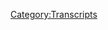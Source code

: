 {{DEFAULTSORT:
    #_TRANSCRIPT_0204:Sweary Kerry's Larry
}}{{Transcript
    | title         = [[204: Sweary Kerry's Larry]]
    | caption       = [https://knowledgefight.libsyn.com/knowledge-fight-sweary-kerrys-larry Listen to this episode on Libsyn]
    | episodeNumber = [[204: Sweary Kerry's Larry|204]]
    | length        = 01:38:35
}}

{{MessageBox
    | header     = Warning: Bot Generated Content
    | text       = This transcript was automatically generated by transcription software and likely contains many mistakes and misattributions. Please check the audio for definitive quotes, attribution, and context.
    | image      = N3yvass4myg91.webp
    | imagewidth = 50px
    | id         = warning
}}

{{TranscriptBlock
    | name      = Unknown Speaker
    | timestamp = 00:00:00.000
    | text      = Andy in Kansas, you're on the air. Thanks for holding
}}

{{TranscriptBlock
    | name      = Unknown Speaker
    | timestamp = 00:00:03.839
    | text      = Hello Alex, I'm a first-time caller. I'm a huge fan. I love your work. I love you. Hey everybody welcome back to knowledge
}}

{{TranscriptBlock
    | name      = Unknown Speaker
    | timestamp = 00:00:09.199
    | text      = I'm Dan. I'm Jordan workable dudes like to sit around drink novelty beverages and talk a little bit about Alex Jones indeed
}}

{{TranscriptBlock
    | name      = Unknown Speaker
    | timestamp = 00:00:15.019
    | text      = We are Dan. Yes, sir. Dan. Hey, what was your first video games first video game system?
}}

{{TranscriptBlock
    | name      = Unknown Speaker
    | timestamp = 00:00:20.640
    | text      = well, interestingly my grandma liked to play video games on my grandma on my mom's side was a little bit of a
}}

{{TranscriptBlock
    | name      = Unknown Speaker
    | timestamp = 00:00:26.260
    | text      = A tech adopter. Okay to some extent
}}

{{TranscriptBlock
    | name      = Unknown Speaker
    | timestamp = 00:00:29.579
    | text      = And so what she would do is she would get the video game systems that Nintendo put out
}}

{{TranscriptBlock
    | name      = Unknown Speaker
    | timestamp = 00:00:33.979
    | text      = Play with all the games she wanted to play and then when the new system came out
}}

{{TranscriptBlock
    | name      = Unknown Speaker
    | timestamp = 00:00:37.700
    | text      = She would give us the old system. So I got an intent. I like that
}}

{{TranscriptBlock
    | name      = Unknown Speaker
    | timestamp = 00:00:41.159
    | text      = I like that that's a good grandma or at least that was the story that she told
}}

{{TranscriptBlock
    | name      = Unknown Speaker
    | timestamp = 00:00:44.399
    | text      = I think she bought us a Nintendo and that was sort of like what she pretended gotcha. So we had a Nintendo back when I was
}}

{{TranscriptBlock
    | name      = Unknown Speaker
    | timestamp = 00:00:49.899
    | text      = Eight one of the original not even the super. Yeah, regular Nintendo played a lot of Megaman a lot of a lot of
}}

{{TranscriptBlock
    | name      = Unknown Speaker
    | timestamp = 00:00:57.979
    | text      = Mario Super Mario Brothers 3 is maybe the greatest game ever made. It's a very good game
}}

{{TranscriptBlock
    | name      = Unknown Speaker
    | timestamp = 00:01:02.539
    | text      = My parents had a thing where they hated television and they hated video games
}}

{{TranscriptBlock
    | name      = Unknown Speaker
    | timestamp = 00:01:06.099
    | text      = And so me and my brother were allowed to play half an hour of video games or an hour if we played together
}}

{{TranscriptBlock
    | name      = Unknown Speaker
    | timestamp = 00:01:13.859
    | text      = Okay, so we would generally try and find ways to play together
}}

{{TranscriptBlock
    | name      = Unknown Speaker
    | timestamp = 00:01:16.519
    | text      = But it's kind of difficult especially with like Megaman because the single player
}}

{{TranscriptBlock
    | name      = Unknown Speaker
    | timestamp = 00:01:19.939
    | text      = Yeah, and passing it back and forth because you fail so many times in Megaman. That doesn't sound fun at all
}}

{{TranscriptBlock
    | name      = Unknown Speaker
    | timestamp = 00:01:24.859
    | text      = You got to get the you got to keep doing it over and over emotions, right?
}}

{{TranscriptBlock
    | name      = Unknown Speaker
    | timestamp = 00:01:28.099
    | text      = So that's why it was such a revolution when Super Nintendo came out and Donkey Kong Country was on
}}

{{TranscriptBlock
    | name      = Unknown Speaker
    | timestamp = 00:01:32.939
    | text      = Yes, because that was a super fun cartoony game. Like my parents wouldn't allow us to play anything violent
}}

{{TranscriptBlock
    | name      = Unknown Speaker
    | timestamp = 00:01:37.819
    | text      = Yeah, so we had this super cartoony fun platform game with two players
}}

{{TranscriptBlock
    | name      = Unknown Speaker
    | timestamp = 00:01:42.180
    | text      = And it like a like a coherent function to both players
}}

{{TranscriptBlock
    | name      = Unknown Speaker
    | timestamp = 00:01:46.340
    | text      = But of course, my brother wouldn't let me be Diddy. He insisted on being Diddy all the time. I
}}

{{TranscriptBlock
    | name      = Unknown Speaker
    | timestamp = 00:01:51.980
    | text      = But whatever
}}

{{TranscriptBlock
    | name      = Unknown Speaker
    | timestamp = 00:01:54.060
    | text      = Families are rough dad. Families are tough
}}

{{TranscriptBlock
    | name      = Unknown Speaker
    | timestamp = 00:01:56.060
    | text      = But it's still like it's one of the reasons why I was like I have to play every Donkey Kong Country game that comes out
}}

{{TranscriptBlock
    | name      = Unknown Speaker
    | timestamp = 00:02:01.140
    | text      = right and they fill me with such a sense of nostalgia and like warmth is because all of those times that I
}}

{{TranscriptBlock
    | name      = Unknown Speaker
    | timestamp = 00:02:06.980
    | text      = Spent playing with my brother back when I was like a super wee boy
}}

{{TranscriptBlock
    | name      = Unknown Speaker
    | timestamp = 00:02:10.460
    | text      = I'm like that with Final Fantasies. Yes, the whole time. I think my parents thought it was arcane and
}}

{{TranscriptBlock
    | name      = Unknown Speaker
    | timestamp = 00:02:18.099
    | text      = They thought that it was of the devil you have magic you
}}

{{TranscriptBlock
    | name      = Unknown Speaker
    | timestamp = 00:02:21.780
    | text      = In Final Fantasy 7 you fight against a evil global corporation destroying the earth. There's nothing more evil than
}}

{{TranscriptBlock
    | name      = Unknown Speaker
    | timestamp = 00:02:30.659
    | text      = Act as a fucking revolutionary. You may know more about Alex Jones than me. Oh, but that's not the theme of this show
}}

{{TranscriptBlock
    | name      = Unknown Speaker
    | timestamp = 00:02:36.919
    | text      = No, it's not to yourself. I wonder if he plays final final undoubtedly. You think so? He probably thinks it's real
}}

{{TranscriptBlock
    | name      = Unknown Speaker
    | timestamp = 00:02:42.939
    | text      = Yeah, that's actually probably something that I think is real is my warm feelings towards our donors
}}

{{TranscriptBlock
    | name      = Unknown Speaker
    | timestamp = 00:02:52.460
    | text      = That's a good thank you that's a good transition
}}

{{TranscriptBlock
    | name      = Unknown Speaker
    | timestamp = 00:02:55.340
    | text      = I'd like to start this episode off by giving a shout out to a couple of new donors first
}}

{{TranscriptBlock
    | name      = Unknown Speaker
    | timestamp = 00:02:59.580
    | text      = Someone who's just joined up with the team very excited to have them on board. Thank you so much Stavros
}}

{{TranscriptBlock
    | name      = Unknown Speaker
    | timestamp = 00:03:04.300
    | text      = You are now a policy wonk. I'm a policy wonk. Thank you. Thank you very much. Also
}}

{{TranscriptBlock
    | name      = Unknown Speaker
    | timestamp = 00:03:10.979
    | text      = Stavros is the guy who kills in Final Fantasy
}}

{{TranscriptBlock
    | name      = Unknown Speaker
    | timestamp = 00:03:16.340
    | text      = In the fifth book of the hitchhiker's guide to the galaxy Oh mostly harmless
}}

{{TranscriptBlock
    | name      = Unknown Speaker
    | timestamp = 00:03:21.139
    | text      = in the third book life the universe and everything right we find out that
}}

{{TranscriptBlock
    | name      = Unknown Speaker
    | timestamp = 00:03:27.060
    | text      = Shit now I can't remember his name who cares
}}

{{TranscriptBlock
    | name      = Unknown Speaker
    | timestamp = 00:03:29.479
    | text      = I think he might also that might also be the name of one of the characters in season two of the wire might have one
}}

{{TranscriptBlock
    | name      = Unknown Speaker
    | timestamp = 00:03:35.020
    | text      = of the Greeks
}}

{{TranscriptBlock
    | name      = Unknown Speaker
    | timestamp = 00:03:36.020
    | text      = Could have been might have been the Greek himself. That sounds right. I can't remember
}}

{{TranscriptBlock
    | name      = Unknown Speaker
    | timestamp = 00:03:39.500
    | text      = I haven't seen in a long time, but we appreciate it
}}

{{TranscriptBlock
    | name      = Unknown Speaker
    | timestamp = 00:03:41.500
    | text      = Also would like to say thank you to someone who has joined up with the the team was a policy wonk bumped it up
}}

{{TranscriptBlock
    | name      = Unknown Speaker
    | timestamp = 00:03:47.780
    | text      = We really appreciate it. So thank you so much William. You are now a globalist. I'm a policy wonk
}}

{{TranscriptBlock
    | name      = Unknown Speaker
    | timestamp = 00:03:53.180
    | text      = Four stars go home to your mother and tell her you're brilliant someone someone sodomite sent me a bucket of poop daddy shark
}}

{{TranscriptBlock
    | name      = Unknown Speaker
    | timestamp = 00:04:01.219
    | text      = Thank you so much William, thank you so much William. So Jordan we got an episode to do today and I'm pretty excited about it
}}

{{TranscriptBlock
    | name      = Unknown Speaker
    | timestamp = 00:04:07.780
    | text      = It's Wednesday. So, you know what that means? It's time for wacky Wednesday
}}

{{TranscriptBlock
    | name      = Unknown Speaker
    | timestamp = 00:04:14.539
    | text      = I feel like I should have been consulted on that. Nope. It's not whipping that Wednesday. It's wacky Wednesday
}}

{{TranscriptBlock
    | name      = Unknown Speaker
    | timestamp = 00:04:20.180
    | text      = All right, and so that means it's time to talk about project Camelot. Hey
}}

{{TranscriptBlock
    | name      = Unknown Speaker
    | timestamp = 00:04:24.819
    | text      = I know that we have a ton of new listeners who have come aboard in the fairly recent
}}

{{TranscriptBlock
    | name      = Unknown Speaker
    | timestamp = 00:04:29.699
    | text      = Past and I appreciate that very much. We're thrilled to have you and some people may be slightly confused by
}}

{{TranscriptBlock
    | name      = Unknown Speaker
    | timestamp = 00:04:36.139
    | text      = Why we cover project Camelot, which is ostensibly a show about the secret space program and crazy weirdos
}}

{{TranscriptBlock
    | name      = Unknown Speaker
    | timestamp = 00:04:42.819
    | text      = Who show up that Carrie Cassidy just believes everything they say exactly some people might not quite
}}

{{TranscriptBlock
    | name      = Unknown Speaker
    | timestamp = 00:04:47.699
    | text      = You understand the connection to Alex Jones and the the sort of similarities of these worlds and why Jim Baker is also
}}

{{TranscriptBlock
    | name      = Unknown Speaker
    | timestamp = 00:04:54.420
    | text      = Something that we talked about and I think today's episode is going to do an amazing job of firmly laying out
}}

{{TranscriptBlock
    | name      = Unknown Speaker
    | timestamp = 00:05:01.139
    | text      = Why we do this, why are these worlds similar? I think you'll see as this goes along
}}

{{TranscriptBlock
    | name      = Unknown Speaker
    | timestamp = 00:05:07.060
    | text      = Exactly. Why no, it's just
}}

{{TranscriptBlock
    | name      = Unknown Speaker
    | timestamp = 00:05:10.339
    | text      = Recordings of our psychiatric history. No explaining why we do this. No, no, no, I mean
}}

{{TranscriptBlock
    | name      = Unknown Speaker
    | timestamp = 00:05:14.899
    | text      = Thematically, I know. All right, come on
}}

{{TranscriptBlock
    | name      = Unknown Speaker
    | timestamp = 00:05:18.019
    | text      = Psychosis, I'm turning it on its head Dan. Oh also I forgot to say this
}}

{{TranscriptBlock
    | name      = Unknown Speaker
    | timestamp = 00:05:21.579
    | text      = I said this at the end of the last episode
}}

{{TranscriptBlock
    | name      = Unknown Speaker
    | timestamp = 00:05:24.379
    | text      = And I just want to repeat here at the beginning of this episode in case people
}}

{{TranscriptBlock
    | name      = Unknown Speaker
    | timestamp = 00:05:28.060
    | text      = You know turn it off. Once we say you have a website, right? It's fair. Yeah, go for it. Yeah, we have again
}}

{{TranscriptBlock
    | name      = Unknown Speaker
    | timestamp = 00:05:35.420
    | text      = We're terrible at this. We have some new
}}

{{TranscriptBlock
    | name      = Unknown Speaker
    | timestamp = 00:05:38.139
    | text      = Goals on our patreon page in terms of things that we will do if we get to certain levels
}}

{{TranscriptBlock
    | name      = Unknown Speaker
    | timestamp = 00:05:43.199
    | text      = so if you are someone who
}}

{{TranscriptBlock
    | name      = Unknown Speaker
    | timestamp = 00:05:45.439
    | text      = It was thinking about donating to the show thinking about supporting what we do and you were like well
}}

{{TranscriptBlock
    | name      = Unknown Speaker
    | timestamp = 00:05:50.600
    | text      = I really just want to hold back until there's something concrete that we're working towards now
}}

{{TranscriptBlock
    | name      = Unknown Speaker
    | timestamp = 00:05:54.839
    | text      = There is and you know who you are
}}

{{TranscriptBlock
    | name      = Unknown Speaker
    | timestamp = 00:05:57.079
    | text      = So many of you now all of you all of you are just right on the right on the cusp
}}

{{TranscriptBlock
    | name      = Unknown Speaker
    | timestamp = 00:06:02.000
    | text      = But then you were like, well, what's the point see now you're getting too close to Jim Baker with the like
}}

{{TranscriptBlock
    | name      = Unknown Speaker
    | timestamp = 00:06:06.879
    | text      = I know someone out there
}}

{{TranscriptBlock
    | name      = Unknown Speaker
    | timestamp = 00:06:08.879
    | text      = And I'm sorry that we
}}

{{TranscriptBlock
    | name      = Unknown Speaker
    | timestamp = 00:06:13.959
    | text      = But I think that some people are interested in the concrete goals and stuff like that
}}

{{TranscriptBlock
    | name      = Unknown Speaker
    | timestamp = 00:06:18.600
    | text      = So they're up on the the patreon you can go to knowledge fight calm click support the show and check that out
}}

{{TranscriptBlock
    | name      = Unknown Speaker
    | timestamp = 00:06:24.720
    | text      = Anyway, sorry
}}

{{TranscriptBlock
    | name      = Unknown Speaker
    | timestamp = 00:06:25.519
    | text      = I didn't mean to interrupt my lead into the actual meat of the episode before that that salesmanship
}}

{{TranscriptBlock
    | name      = Unknown Speaker
    | timestamp = 00:06:34.000
    | text      = Gets on your plate, but Jordan in the last
}}

{{TranscriptBlock
    | name      = Unknown Speaker
    | timestamp = 00:06:37.600
    | text      = Little bit Carrie Cassidy has been making a sport of interviewing Eddie page
}}

{{TranscriptBlock
    | name      = Unknown Speaker
    | timestamp = 00:06:43.040
    | text      = Wait, wait, what the racist Pleiadian Eddie page
}}

{{TranscriptBlock
    | name      = Unknown Speaker
    | timestamp = 00:06:47.279
    | text      = Seems to be getting interviewed on Carrie Cassidy's show
}}

{{TranscriptBlock
    | name      = Unknown Speaker
    | timestamp = 00:06:51.519
    | text      = On a weekly basis really he was on again recently what yep
}}

{{TranscriptBlock
    | name      = Unknown Speaker
    | timestamp = 00:06:57.000
    | text      = And so I was like, hold on I think that he realized that like her main source
}}

{{TranscriptBlock
    | name      = Unknown Speaker
    | timestamp = 00:07:01.319
    | text      = Mark Richards is in prison and she can't talk to him as much as she'd like so there's an opening for someone else to
}}

{{TranscriptBlock
    | name      = Unknown Speaker
    | timestamp = 00:07:08.279
    | text      = Come in and be her sort of varsity player substitute teacher
}}

{{TranscriptBlock
    | name      = Unknown Speaker
    | timestamp = 00:07:11.879
    | text      = Yes, exactly
}}

{{TranscriptBlock
    | name      = Unknown Speaker
    | timestamp = 00:07:13.279
    | text      = And so I think he's correctly sussed that out and he's trying to step into that
}}

{{TranscriptBlock
    | name      = Unknown Speaker
    | timestamp = 00:07:17.639
    | text      = Hole that so all you need to do to get a recurring spot on project Hamelot is call Carrie a Pleiadian
}}

{{TranscriptBlock
    | name      = Unknown Speaker
    | timestamp = 00:07:23.680
    | text      = Yep
}}

{{TranscriptBlock
    | name      = Unknown Speaker
    | timestamp = 00:07:24.120
    | text      = and then she's like well if he if he saw it it must be true and show that you have no backbone and you're
}}

{{TranscriptBlock
    | name      = Unknown Speaker
    | timestamp = 00:07:29.800
    | text      = Willing to let Carrie sort of guide you into a narrative. Yeah now the thing only say
}}

{{TranscriptBlock
    | name      = Unknown Speaker
    | timestamp = 00:07:35.480
    | text      = moderately really racist things really fucking racist. Yeah now
}}

{{TranscriptBlock
    | name      = Unknown Speaker
    | timestamp = 00:07:40.439
    | text      = The idea that Carrie Cassidy is a Pleiadian does not come back up on this episode
}}

{{TranscriptBlock
    | name      = Unknown Speaker
    | timestamp = 00:07:44.160
    | text      = It seems like that would be a thing
}}

{{TranscriptBlock
    | name      = Unknown Speaker
    | timestamp = 00:07:45.720
    | text      = You would be talking about a lot more like tell me about my people and honestly
}}

{{TranscriptBlock
    | name      = Unknown Speaker
    | timestamp = 00:07:49.600
    | text      = I might have not like I might not have like checked this out and been like the fuck is Eddie page doing back?
}}

{{TranscriptBlock
    | name      = Unknown Speaker
    | timestamp = 00:07:56.439
    | text      = I thought we got to the bottom of that shit
}}

{{TranscriptBlock
    | name      = Unknown Speaker
    | timestamp = 00:07:58.319
    | text      = But it was Eddie page warns of impending Draco invasion
}}

{{TranscriptBlock
    | name      = Unknown Speaker
    | timestamp = 00:08:02.879
    | text      = Well that we gotta come like well if we don't cover this it's not gonna get out into the mainstream news dad
}}

{{TranscriptBlock
    | name      = Unknown Speaker
    | timestamp = 00:08:09.399
    | text      = It would be a disservice to our listeners. Absolutely. There's a Draco are coming. Yeah, exactly. So
}}

{{TranscriptBlock
    | name      = Unknown Speaker
    | timestamp = 00:08:16.319
    | text      = We're gonna we're gonna do this
}}

{{TranscriptBlock
    | name      = Unknown Speaker
    | timestamp = 00:08:20.439
    | text      = Anyway, all right, here's the first clip
}}

{{TranscriptBlock
    | name      = Unknown Speaker
    | timestamp = 00:08:22.439
    | text      = so Eddie page is a Pleiadian whistleblower and I
}}

{{TranscriptBlock
    | name      = Unknown Speaker
    | timestamp = 00:08:28.000
    | text      = This should be around my fourth or fifth interview with him
}}

{{TranscriptBlock
    | name      = Unknown Speaker
    | timestamp = 00:08:31.839
    | text      = If you go to project Camelot's YouTube channel, you know can just do a search under the name Eddie first name, Eddie
}}

{{TranscriptBlock
    | name      = Unknown Speaker
    | timestamp = 00:08:39.639
    | text      = Edieie and you should find all the interviews
}}

{{TranscriptBlock
    | name      = Unknown Speaker
    | timestamp = 00:08:43.480
    | text      = So after you watch this I would highly recommend that you go and find the other
}}

{{TranscriptBlock
    | name      = Unknown Speaker
    | timestamp = 00:08:48.720
    | text      = Interviews because we covered quite a lot of ground in those other interviews. You sure did
}}

{{TranscriptBlock
    | name      = Unknown Speaker
    | timestamp = 00:08:57.759
    | text      = All you need to do is go to the YouTube search bar and then type in Eddie page and that's EDD ie
}}

{{TranscriptBlock
    | name      = Unknown Speaker
    | timestamp = 00:09:06.240
    | text      = And page spelled like page. No, it's and then you're gonna want to watch those videos now
}}

{{TranscriptBlock
    | name      = Unknown Speaker
    | timestamp = 00:09:10.580
    | text      = The only way you're gonna be able to watch those videos is if you move your mouse
}}

{{TranscriptBlock
    | name      = Unknown Speaker
    | timestamp = 00:09:14.100
    | text      = Cursor and click with one click not your right click the one click on the left side
}}

{{TranscriptBlock
    | name      = Unknown Speaker
    | timestamp = 00:09:20.779
    | text      = Like she's explaining this to people who are 85 years old
}}

{{TranscriptBlock
    | name      = Unknown Speaker
    | timestamp = 00:09:24.539
    | text      = Perhaps but it's interesting that you know, it's like Edie. I
}}

{{TranscriptBlock
    | name      = Unknown Speaker
    | timestamp = 00:09:28.659
    | text      = That's his name. Well, I mean his birth name is Tommy Coleman jr
}}

{{TranscriptBlock
    | name      = Unknown Speaker
    | timestamp = 00:09:32.840
    | text      = But also let's not worry about that because there might be a third name
}}

{{TranscriptBlock
    | name      = Unknown Speaker
    | timestamp = 00:09:38.539
    | text      = All right, all right, which is never the case with con men
}}

{{TranscriptBlock
    | name      = Unknown Speaker
    | timestamp = 00:09:41.860
    | text      = I
}}

{{TranscriptBlock
    | name      = Unknown Speaker
    | timestamp = 00:09:43.539
    | text      = Absolutely. Oh, come on one name one name
}}

{{TranscriptBlock
    | name      = Unknown Speaker
    | timestamp = 00:09:47.259
    | text      = Nobody who's trying to pull a fast one has a ton of aliases
}}

{{TranscriptBlock
    | name      = Unknown Speaker
    | timestamp = 00:09:50.139
    | text      = Well, my birth very murky and hard to figure out exactly what their truth is behind whether or not they're lying about being in the military
}}

{{TranscriptBlock
    | name      = Unknown Speaker
    | timestamp = 00:09:57.259
    | text      = Anyway in this next clip we get to like the fuck are you doing back, bro? Yeah
}}

{{TranscriptBlock
    | name      = Unknown Speaker
    | timestamp = 00:10:03.360
    | text      = I know the Draco invasion is in the title, but I need to know more. I need to let you lay out
}}

{{TranscriptBlock
    | name      = Unknown Speaker
    | timestamp = 00:10:08.019
    | text      = What what's going on? And so Eddie opens up the discourse with this and boy, it's disappointing
}}

{{TranscriptBlock
    | name      = Unknown Speaker
    | timestamp = 00:10:15.980
    | text      = Nabiru or Planet X Planet Nine as NASA now is emitted they know of
}}

{{TranscriptBlock
    | name      = Unknown Speaker
    | timestamp = 00:10:22.980
    | text      = Existed for a long time. It's epically of course or
}}

{{TranscriptBlock
    | name      = Unknown Speaker
    | timestamp = 00:10:27.379
    | text      = how long transverse through our galaxy has been noted by ancient cultures and
}}

{{TranscriptBlock
    | name      = Unknown Speaker
    | timestamp = 00:10:33.899
    | text      = when I
}}

{{TranscriptBlock
    | name      = Unknown Speaker
    | timestamp = 00:10:35.620
    | text      = like to say Nabiru
}}

{{TranscriptBlock
    | name      = Unknown Speaker
    | timestamp = 00:10:37.620
    | text      = So our Nabiru comes through bad things happen been documented over the course of that's a country song history
}}

{{TranscriptBlock
    | name      = Unknown Speaker
    | timestamp = 00:10:46.259
    | text      = The ancients called it the flying dragon the dark dragon the red dragon the dark star the deaf star
}}

{{TranscriptBlock
    | name      = Unknown Speaker
    | timestamp = 00:10:53.500
    | text      = The biblical teachings call it wormwood
}}

{{TranscriptBlock
    | name      = Unknown Speaker
    | timestamp = 00:10:57.340
    | text      = Bruce Willis called it the fifth element planetoid system does come through
}}

{{TranscriptBlock
    | name      = Unknown Speaker
    | timestamp = 00:11:01.860
    | text      = It not only creates a pressure on this galaxy not just with earth
}}

{{TranscriptBlock
    | name      = Unknown Speaker
    | timestamp = 00:11:07.500
    | text      = But all planetary systems in this galaxy it creates habit
}}

{{TranscriptBlock
    | name      = Unknown Speaker
    | timestamp = 00:11:12.980
    | text      = so Eddie is coming in to tell us that
}}

{{TranscriptBlock
    | name      = Unknown Speaker
    | timestamp = 00:11:17.820
    | text      = Nabiru is coming back Nabiru is coming through and I don't know if you know this well
}}

{{TranscriptBlock
    | name      = Unknown Speaker
    | timestamp = 00:11:23.379
    | text      = Nabiru but
}}

{{TranscriptBlock
    | name      = Unknown Speaker
    | timestamp = 00:11:25.899
    | text      = Nabiru wormwood all these names refer to what Zechariah Sitchin called the 12th planet
}}

{{TranscriptBlock
    | name      = Unknown Speaker
    | timestamp = 00:11:31.179
    | text      = It was said to be which is the 10th or 9th planet depending on when Zechariah Sitchin wrote that book
}}

{{TranscriptBlock
    | name      = Unknown Speaker
    | timestamp = 00:11:36.779
    | text      = It was the 12th planet because he had also
}}

{{TranscriptBlock
    | name      = Unknown Speaker
    | timestamp = 00:11:40.179
    | text      = You just added an extra couple well Tiamat exists
}}

{{TranscriptBlock
    | name      = Unknown Speaker
    | timestamp = 00:11:43.620
    | text      = Oh, well of course you can't forget about Tiamat if you don't know what Tiamat is
}}

{{TranscriptBlock
    | name      = Unknown Speaker
    | timestamp = 00:11:47.019
    | text      = That's what Zechariah Sitchin believes that there was another planet very near earth that got hit by Nabiru the last time it came around
}}

{{TranscriptBlock
    | name      = Unknown Speaker
    | timestamp = 00:11:55.139
    | text      = So it was like it was like when you're playing cricket so Tiamat got cricket
}}

{{TranscriptBlock
    | name      = Unknown Speaker
    | timestamp = 00:11:59.259
    | text      = What's the Tiamat got hit by?
}}

{{TranscriptBlock
    | name      = Unknown Speaker
    | timestamp = 00:12:01.820
    | text      = Nabiru when it came around and then part of it became the moon as I understand and then the rest of it became the
}}

{{TranscriptBlock
    | name      = Unknown Speaker
    | timestamp = 00:12:08.539
    | text      = Asteroid belt so that's where all that came from what yeah, that's mostly from mistranslating and just making stuff up
}}

{{TranscriptBlock
    | name      = Unknown Speaker
    | timestamp = 00:12:15.419
    | text      = We'll get to him in a little bit. How do you even get the angles on that?
}}

{{TranscriptBlock
    | name      = Unknown Speaker
    | timestamp = 00:12:18.860
    | text      = It's like a good pool shot. Yeah, you know what it's a trick shot and created a moon. I don't like it
}}

{{TranscriptBlock
    | name      = Unknown Speaker
    | timestamp = 00:12:24.299
    | text      = No, I don't like it's very stupid. And then they got all the way out into the asteroid belt. Yeah. Yep
}}

{{TranscriptBlock
    | name      = Unknown Speaker
    | timestamp = 00:12:30.019
    | text      = It's a long ways to go. Well, how else did that asteroid belt get created? I'd probably
}}

{{TranscriptBlock
    | name      = Unknown Speaker
    | timestamp = 00:12:35.139
    | text      = coalesced over billions of years from space Tiamat. Okay fair enough
}}

{{TranscriptBlock
    | name      = Unknown Speaker
    | timestamp = 00:12:40.399
    | text      = So also this planet the 12th planet is said to be the home of the fabled Anunnaki the aliens
}}

{{TranscriptBlock
    | name      = Unknown Speaker
    | timestamp = 00:12:47.759
    | text      = Yes, this is where a lot of the ancient aliens theories sort of percolate
}}

{{TranscriptBlock
    | name      = Unknown Speaker
    | timestamp = 00:12:52.139
    | text      = Okay, and we'll get there's so much stupid shit here
}}

{{TranscriptBlock
    | name      = Unknown Speaker
    | timestamp = 00:12:56.299
    | text      = the idea that Planet X was coming back into orbit near Earth was one of the primary preoccupations of the people who said that the
}}

{{TranscriptBlock
    | name      = Unknown Speaker
    | timestamp = 00:13:02.539
    | text      = World was going to end on December 21st 2012 as they related the elongated
}}

{{TranscriptBlock
    | name      = Unknown Speaker
    | timestamp = 00:13:08.340
    | text      = Bakhtun long count cycle of the Mayan calendar to the very long orbit that they imagined Nabiru would have to have to escape
}}

{{TranscriptBlock
    | name      = Unknown Speaker
    | timestamp = 00:13:16.220
    | text      = Notice for all of these years right that astronomers have been able to witness
}}

{{TranscriptBlock
    | name      = Unknown Speaker
    | timestamp = 00:13:21.100
    | text      = The stars. Okay, and the planets so you could say that most people thought that
}}

{{TranscriptBlock
    | name      = Unknown Speaker
    | timestamp = 00:13:27.700
    | text      = Nabiru was gonna come through uh-huh on December 12th
}}

{{TranscriptBlock
    | name      = Unknown Speaker
    | timestamp = 00:13:32.500
    | text      = 21st 1 to 21st 2012, whatever right same thing. It's hard because I'm trying to rhyme man. I'm sorry. Yeah, look
}}

{{TranscriptBlock
    | name      = Unknown Speaker
    | timestamp = 00:13:39.100
    | text      = We aren't the sugar hill
}}

{{TranscriptBlock
    | name      = Unknown Speaker
    | timestamp = 00:13:42.100
    | text      = Trying to get it going
}}

{{TranscriptBlock
    | name      = Unknown Speaker
    | timestamp = 00:13:44.580
    | text      = So they but you'd have to assume that Nabiru would have a ridiculously long
}}

{{TranscriptBlock
    | name      = Unknown Speaker
    | timestamp = 00:13:49.220
    | text      = Ovoloid orbit in order for it to stay out of people's ability to see it
}}

{{TranscriptBlock
    | name      = Unknown Speaker
    | timestamp = 00:13:54.340
    | text      = So they come up with ideas that it's like thirty six hundred years long the orbit as opposed to sure right it
}}

{{TranscriptBlock
    | name      = Unknown Speaker
    | timestamp = 00:14:00.700
    | text      = Why not it's nonsense the part that NASA does admit is possibly true
}}

{{TranscriptBlock
    | name      = Unknown Speaker
    | timestamp = 00:14:05.340
    | text      = Is that there's a theoretical possibility that there's a much like a large planet that is outside of our ability to observe it
}}

{{TranscriptBlock
    | name      = Unknown Speaker
    | timestamp = 00:14:12.580
    | text      = They don't know that it exists
}}

{{TranscriptBlock
    | name      = Unknown Speaker
    | timestamp = 00:14:14.580
    | text      = They don't know say it does but there are wobbles in orbits that would be explained by a giant
}}

{{TranscriptBlock
    | name      = Unknown Speaker
    | timestamp = 00:14:21.100
    | text      = planetoid being being
}}

{{TranscriptBlock
    | name      = Unknown Speaker
    | timestamp = 00:14:25.500
    | text      = By the elder ones a giant planet like entity out there that would create that slight wobble
}}

{{TranscriptBlock
    | name      = Unknown Speaker
    | timestamp = 00:14:31.419
    | text      = Yeah, but also the they say that this is probably isn't
}}

{{TranscriptBlock
    | name      = Unknown Speaker
    | timestamp = 00:14:36.100
    | text      = Necessarily true we can't prove it's true and also based on how far it would have to be out
}}

{{TranscriptBlock
    | name      = Unknown Speaker
    | timestamp = 00:14:40.659
    | text      = It would have been thrown out of the orbit. Yeah by now. Yeah, so if there were something that matched close to what the people
}}

{{TranscriptBlock
    | name      = Unknown Speaker
    | timestamp = 00:14:47.500
    | text      = Who believe in Nabiru claim that's probably impossible according to physics. Yeah, but
}}

{{TranscriptBlock
    | name      = Unknown Speaker
    | timestamp = 00:14:53.179
    | text      = So so these people who believe in this Planet X they suggest that the calendar that the Mayans used was actually
}}

{{TranscriptBlock
    | name      = Unknown Speaker
    | timestamp = 00:14:59.539
    | text      = Itself used to track the time since the last time the Anunnaki were here from Planet X
}}

{{TranscriptBlock
    | name      = Unknown Speaker
    | timestamp = 00:15:04.620
    | text      = Okay, so the Anunnaki made the Mayan calendar the Anunnaki actually created all of us
}}

{{TranscriptBlock
    | name      = Unknown Speaker
    | timestamp = 00:15:09.419
    | text      = They created us as a slave race in order to mine gold. Wait, what planet? I don't remember this
}}

{{TranscriptBlock
    | name      = Unknown Speaker
    | timestamp = 00:15:14.340
    | text      = So look they were running out. He created all of us
}}

{{TranscriptBlock
    | name      = Unknown Speaker
    | timestamp = 00:15:18.220
    | text      = All right. Here's the thing. Okay
}}

{{TranscriptBlock
    | name      = Unknown Speaker
    | timestamp = 00:15:20.779
    | text      = Yeah, so they seeded the population of the world because they needed a slave race in order to mine
}}

{{TranscriptBlock
    | name      = Unknown Speaker
    | timestamp = 00:15:27.700
    | text      = Some sort of like colloidal gold or something like that
}}

{{TranscriptBlock
    | name      = Unknown Speaker
    | timestamp = 00:15:30.340
    | text      = All right
}}

{{TranscriptBlock
    | name      = Unknown Speaker
    | timestamp = 00:15:30.740
    | text      = Because their atmosphere was being destroyed and somehow this colloidal gold would make up and fix the atmosphere
}}

{{TranscriptBlock
    | name      = Unknown Speaker
    | timestamp = 00:15:38.179
    | text      = So you've run out of conductors, but unfortunately, oh no
}}

{{TranscriptBlock
    | name      = Unknown Speaker
    | timestamp = 00:15:42.580
    | text      = There was a bit of a miscommunication between the prince
}}

{{TranscriptBlock
    | name      = Unknown Speaker
    | timestamp = 00:15:46.700
    | text      = princess and lil and Enki of the Anunnaki people
}}

{{TranscriptBlock
    | name      = Unknown Speaker
    | timestamp = 00:15:50.500
    | text      = They're taking they're taking Sumerian names as well the Anunnaki or Sumerian and that's where all of it comes down from
}}

{{TranscriptBlock
    | name      = Unknown Speaker
    | timestamp = 00:15:57.379
    | text      = No, the Mayan stuff is just about the last time they were here
}}

{{TranscriptBlock
    | name      = Unknown Speaker
    | timestamp = 00:16:00.620
    | text      = Well, if you're talking Enki, then you're talking Sumer, right? Absolutely. Okay, that's where Zachariah Sitchin brings in all of his
}}

{{TranscriptBlock
    | name      = Unknown Speaker
    | timestamp = 00:16:06.659
    | text      = mistranslations of Sumerian text. Okay. So you got Enlil and Enki and they get into a little bit of a fight
}}

{{TranscriptBlock
    | name      = Unknown Speaker
    | timestamp = 00:16:12.179
    | text      = I don't remember the rest of it, but I read those books a couple years back. They're all very stupid. Sounds fun
}}

{{TranscriptBlock
    | name      = Unknown Speaker
    | timestamp = 00:16:16.039
    | text      = But the thing is the idea of this planet didn't start with the 2012 hysteria the idea that this tenth planet
}}

{{TranscriptBlock
    | name      = Unknown Speaker
    | timestamp = 00:16:22.240
    | text      = Or 12th or 9th or whatever
}}

{{TranscriptBlock
    | name      = Unknown Speaker
    | timestamp = 00:16:24.259
    | text      = Was it was first put out by a woman named Nancy leader who believed herself to have been chosen by aliens from Zeta
}}

{{TranscriptBlock
    | name      = Unknown Speaker
    | timestamp = 00:16:30.659
    | text      = Reticuli who communicate with her through a chip they put in her brain
}}

{{TranscriptBlock
    | name      = Unknown Speaker
    | timestamp = 00:16:33.620
    | text      = She was chosen as a Paul Revere type to warn mankind of the imminent coming of Planet X
}}

{{TranscriptBlock
    | name      = Unknown Speaker
    | timestamp = 00:16:38.779
    | text      = This was back in 1995 at which point she assured everyone that this was going to happen in May 2003
}}

{{TranscriptBlock
    | name      = Unknown Speaker
    | timestamp = 00:16:45.059
    | text      = Spites us to say she was wrong at which point she claimed that the alien specified that date as a quote white lie
}}

{{TranscriptBlock
    | name      = Unknown Speaker
    | timestamp = 00:16:51.059
    | text      = Meant to guarantee that the establishment on earth did not interfere with the aliens very unspecific plans. Hold on
}}

{{TranscriptBlock
    | name      = Unknown Speaker
    | timestamp = 00:16:57.580
    | text      = Yep, so after they didn't destroy the earth her contention was that haha
}}

{{TranscriptBlock
    | name      = Unknown Speaker
    | timestamp = 00:17:02.659
    | text      = Disinformation is important for both enemies and allies exactly. Okay. Gotcha, which is
}}

{{TranscriptBlock
    | name      = Unknown Speaker
    | timestamp = 00:17:09.299
    | text      = You're gonna come up with something. It's a little bit more interesting than saying like I fucked up a digit. Yeah
}}

{{TranscriptBlock
    | name      = Unknown Speaker
    | timestamp = 00:17:14.740
    | text      = Quote the art of war that's a great way to go now
}}

{{TranscriptBlock
    | name      = Unknown Speaker
    | timestamp = 00:17:18.099
    | text      = Unfortunately a week before this pose a date of the arrival of Planet X Nancy appeared on one of LA's most popular radio stations
}}

{{TranscriptBlock
    | name      = Unknown Speaker
    | timestamp = 00:17:24.259
    | text      = K rock and advised listeners to euthanize their pets so they wouldn't have to suffer when Planet X arrived boy. That's not good
}}

{{TranscriptBlock
    | name      = Unknown Speaker
    | timestamp = 00:17:30.759
    | text      = There's no way to prove it, but she may be responsible for more dead dogs than Alex Jones
}}

{{TranscriptBlock
    | name      = Unknown Speaker
    | timestamp = 00:17:37.299
    | text      = Because
}}

{{TranscriptBlock
    | name      = Unknown Speaker
    | timestamp = 00:17:38.700
    | text      = Krock is a huge radio station
}}

{{TranscriptBlock
    | name      = Unknown Speaker
    | timestamp = 00:17:41.500
    | text      = Ouch, and you got to assume some people took her at her word and were like hate to do it
}}

{{TranscriptBlock
    | name      = Unknown Speaker
    | timestamp = 00:17:47.380
    | text      = Oh, yeah, put my dog down. You remember there were tons of stories of
}}

{{TranscriptBlock
    | name      = Unknown Speaker
    | timestamp = 00:17:51.819
    | text      = What whatever religion it was that kept saying that the comet or some shit was gonna destroy us every human kill themselves
}}

{{TranscriptBlock
    | name      = Unknown Speaker
    | timestamp = 00:17:58.380
    | text      = And then and then people would jump off
}}

{{TranscriptBlock
    | name      = Unknown Speaker
    | timestamp = 00:18:01.259
    | text      = Jump off of their houses at the exact moment that it was supposed to happen. Hysteria is real
}}

{{TranscriptBlock
    | name      = Unknown Speaker
    | timestamp = 00:18:05.940
    | text      = Yeah from that point on the idea of laters
}}

{{TranscriptBlock
    | name      = Unknown Speaker
    | timestamp = 00:18:09.099
    | text      = Nancy leaders Planet X and Zachariah Sitchin's Nibiru had become very entwined to the point where most people don't really even know the difference
}}

{{TranscriptBlock
    | name      = Unknown Speaker
    | timestamp = 00:18:15.700
    | text      = Between them Nancy is all about that
}}

{{TranscriptBlock
    | name      = Unknown Speaker
    | timestamp = 00:18:20.460
    | text      = Connection yeah as it gives her some appearance of credibility because most people who don't know anything think Zachariah Sitchin's a scholar
}}

{{TranscriptBlock
    | name      = Unknown Speaker
    | timestamp = 00:18:26.660
    | text      = So on the other hand says that they're absolutely not talking about the same thing
}}

{{TranscriptBlock
    | name      = Unknown Speaker
    | timestamp = 00:18:30.980
    | text      = Probably because he does not want to be associated with someone who's responsible for so many dead dogs
}}

{{TranscriptBlock
    | name      = Unknown Speaker
    | timestamp = 00:18:35.779
    | text      = in
}}

{{TranscriptBlock
    | name      = Unknown Speaker
    | timestamp = 00:18:36.980
    | text      = 2017 a completely insane Christian numerologist named David Mead started propagating a theory that Nibiru was inbound and going to mess up earth
}}

{{TranscriptBlock
    | name      = Unknown Speaker
    | timestamp = 00:18:45.019
    | text      = in September
}}

{{TranscriptBlock
    | name      = Unknown Speaker
    | timestamp = 00:18:46.539
    | text      = 2017 he based his theory on misreading scripture tying in tons of unrelated and false conspiracy theories and a little bit of bad astronomy
}}

{{TranscriptBlock
    | name      = Unknown Speaker
    | timestamp = 00:18:53.539
    | text      = And that date came and went he naturally said he had a few numbers wrong because he's not as creative as Nancy
}}

{{TranscriptBlock
    | name      = Unknown Speaker
    | timestamp = 00:18:59.059
    | text      = And that Nibiru was coming on October 5th 2017 at which point quote
}}

{{TranscriptBlock
    | name      = Unknown Speaker
    | timestamp = 00:19:04.220
    | text      = Nibiru would eclipse the Sun and North Korea China and Russia would launch a combined nuclear attack on the United States
}}

{{TranscriptBlock
    | name      = Unknown Speaker
    | timestamp = 00:19:10.019
    | text      = Hold on earth would be devastated by a series of magnitude 9.8 earthquakes
}}

{{TranscriptBlock
    | name      = Unknown Speaker
    | timestamp = 00:19:14.819
    | text      = Whoa the Earth's magnetic pole would shift by 30 degrees the United States would be split in half and Barack Obama would be elected president
}}

{{TranscriptBlock
    | name      = Unknown Speaker
    | timestamp = 00:19:22.059
    | text      = for an unconstitutional third term
}}

{{TranscriptBlock
    | name      = Unknown Speaker
    | timestamp = 00:19:24.460
    | text      = Why are you adding in that part? We would already be dead
}}

{{TranscriptBlock
    | name      = Unknown Speaker
    | timestamp = 00:19:28.140
    | text      = Why would we then know who even gives a shit if we re-elect Obama everybody's nuked us?
}}

{{TranscriptBlock
    | name      = Unknown Speaker
    | timestamp = 00:19:33.859
    | text      = And the country is literally split in half
}}

{{TranscriptBlock
    | name      = Unknown Speaker
    | timestamp = 00:19:37.380
    | text      = We don't have time to vote Dan. Let him stay in there until we get this shit worked out
}}

{{TranscriptBlock
    | name      = Unknown Speaker
    | timestamp = 00:19:43.500
    | text      = Well because you gotta you gotta remember that that was a that was a pretty popular fear back
}}

{{TranscriptBlock
    | name      = Unknown Speaker
    | timestamp = 00:19:47.940
    | text      = I know, but it's they're always so fucking they always add that dumb petty thing in there like like with this motherfucker in the
}}

{{TranscriptBlock
    | name      = Unknown Speaker
    | timestamp = 00:19:56.819
    | text      = Pleiadians are incredible people now. I mean what they're saying the black people aren't as smart as us like no
}}

{{TranscriptBlock
    | name      = Unknown Speaker
    | timestamp = 00:20:02.539
    | text      = You're in space quit it mm-hmm quit it with Nibiru is gonna make sure Barack gets a third term shut up. Yeah, yeah
}}

{{TranscriptBlock
    | name      = Unknown Speaker
    | timestamp = 00:20:10.279
    | text      = Stick with the red dragon exploding or whatever the fuck you're talking about I'm having it
}}

{{TranscriptBlock
    | name      = Unknown Speaker
    | timestamp = 00:20:14.940
    | text      = I'm having a difficult time because at that point Trump would have already been elected
}}

{{TranscriptBlock
    | name      = Unknown Speaker
    | timestamp = 00:20:20.019
    | text      = Yeah, I don't understand how he's saying that Obama would be elected for a third. I guess
}}

{{TranscriptBlock
    | name      = Unknown Speaker
    | timestamp = 00:20:25.380
    | text      = 2017 they would have gotten the the yes Trump would have had to like be killed in the
}}

{{TranscriptBlock
    | name      = Unknown Speaker
    | timestamp = 00:20:31.019
    | text      = Or maybe Trump the United States splitting in half
}}

{{TranscriptBlock
    | name      = Unknown Speaker
    | timestamp = 00:20:34.579
    | text      = Anyway, look the point is it doesn't matter none of this shit happened
}}

{{TranscriptBlock
    | name      = Unknown Speaker
    | timestamp = 00:20:38.980
    | text      = Okay, you're right. I apologize
}}

{{TranscriptBlock
    | name      = Unknown Speaker
    | timestamp = 00:20:41.180
    | text      = I forgot so for about 25 years now many a talented and not so talented
}}

{{TranscriptBlock
    | name      = Unknown Speaker
    | timestamp = 00:20:45.940
    | text      = Grifter has used the fear of the secret planet heading for earth full that's full of malevolent aliens
}}

{{TranscriptBlock
    | name      = Unknown Speaker
    | timestamp = 00:20:51.700
    | text      = They've used that to sell books make videos go viral or just cement their status as a real-life messenger on earth from another world
}}

{{TranscriptBlock
    | name      = Unknown Speaker
    | timestamp = 00:20:58.660
    | text      = Every time they've been wrong and shown to be liars
}}

{{TranscriptBlock
    | name      = Unknown Speaker
    | timestamp = 00:21:01.660
    | text      = Yeah
}}

{{TranscriptBlock
    | name      = Unknown Speaker
    | timestamp = 00:21:02.140
    | text      = So Eddie Page is coming on to bring that into the world on
}}

{{TranscriptBlock
    | name      = Unknown Speaker
    | timestamp = 00:21:06.880
    | text      = Project Camelot and I'm amazed that Carrie isn't like we did this six years ago
}}

{{TranscriptBlock
    | name      = Unknown Speaker
    | timestamp = 00:21:13.420
    | text      = You're just rehashing 2012 stuff. That was a big embarrassment for my community the redemption arc Dan
}}

{{TranscriptBlock
    | name      = Unknown Speaker
    | timestamp = 00:21:20.000
    | text      = But he's doing the same thing. I know it's time for the same thing to come back. We've waited long enough
}}

{{TranscriptBlock
    | name      = Unknown Speaker
    | timestamp = 00:21:25.259
    | text      = We need a sequel to err. We need a remake of spider-man one more time down
}}

{{TranscriptBlock
    | name      = Unknown Speaker
    | timestamp = 00:21:29.839
    | text      = What's old is every six years new spider-man?
}}

{{TranscriptBlock
    | name      = Unknown Speaker
    | timestamp = 00:21:32.160
    | text      = So we now we now know sort of a bit of the like when he's talking about Nabooru
}}

{{TranscriptBlock
    | name      = Unknown Speaker
    | timestamp = 00:21:39.559
    | text      = You know, that's what he's talking about. Right? He's literally talking about the same thing. This is not new and
}}

{{TranscriptBlock
    | name      = Unknown Speaker
    | timestamp = 00:21:46.440
    | text      = You know that he's talking about like literally
}}

{{TranscriptBlock
    | name      = Unknown Speaker
    | timestamp = 00:21:50.319
    | text      = Ancient aliens on Anaki. Yep, because of this next clip
}}

{{TranscriptBlock
    | name      = Unknown Speaker
    | timestamp = 00:21:55.079
    | text      = One of the things that one of my late great friends taught me Zachariah Sitchin
}}

{{TranscriptBlock
    | name      = Unknown Speaker
    | timestamp = 00:21:59.839
    | text      = I was on two of his herb Chronicle expeditions. What we studied the ancient Sumerian
}}

{{TranscriptBlock
    | name      = Unknown Speaker
    | timestamp = 00:22:06.359
    | text      = forms they talked about and they called it the
}}

{{TranscriptBlock
    | name      = Unknown Speaker
    | timestamp = 00:22:10.359
    | text      = dark star and when the dark appeared
}}

{{TranscriptBlock
    | name      = Unknown Speaker
    | timestamp = 00:22:15.440
    | text      = Catamalistic events what would soon follow and this is what we're seeing now
}}

{{TranscriptBlock
    | name      = Unknown Speaker
    | timestamp = 00:22:20.279
    | text      = So he's friends with Zachariah Sitchin. He went on and did he say herb Chronicle expedition?
}}

{{TranscriptBlock
    | name      = Unknown Speaker
    | timestamp = 00:22:27.680
    | text      = He got really high with him. No, I think he's an earth Chronicle. Oh, okay
}}

{{TranscriptBlock
    | name      = Unknown Speaker
    | timestamp = 00:22:35.599
    | text      = Herb Chronicle sounds more like they got
}}

{{TranscriptBlock
    | name      = Unknown Speaker
    | timestamp = 00:22:39.640
    | text      = We went to go out and we found some fresh lavender, right? It's lovely. That would be that I would be like, yeah
}}

{{TranscriptBlock
    | name      = Unknown Speaker
    | timestamp = 00:22:46.279
    | text      = I bet you did
}}

{{TranscriptBlock
    | name      = Unknown Speaker
    | timestamp = 00:22:48.920
    | text      = Sure, whatever you guys are friends. So I don't know. I don't believe him
}}

{{TranscriptBlock
    | name      = Unknown Speaker
    | timestamp = 00:22:53.000
    | text      = First of all that he was friends with Zachariah Sitchin. Yeah, I immediately was like, no you weren't
}}

{{TranscriptBlock
    | name      = Unknown Speaker
    | timestamp = 00:22:57.079
    | text      = It's wonderful to claim now because he's dead. Yeah, you could just do whatever you want with dead people
}}

{{TranscriptBlock
    | name      = Unknown Speaker
    | timestamp = 00:23:01.400
    | text      = You just say like we were best friends. We found lavender together, right?
}}

{{TranscriptBlock
    | name      = Unknown Speaker
    | timestamp = 00:23:04.400
    | text      = He never talked about you at all
}}

{{TranscriptBlock
    | name      = Unknown Speaker
    | timestamp = 00:23:05.559
    | text      = Maybe he would have like it seems like Zachariah Sitchin was crazy enough and had no compunction about lying
}}

{{TranscriptBlock
    | name      = Unknown Speaker
    | timestamp = 00:23:12.119
    | text      = So or just believe in bullshit you'd think if he was friends with an alien
}}

{{TranscriptBlock
    | name      = Unknown Speaker
    | timestamp = 00:23:16.480
    | text      = That might have been like, you know what though also why wasn't any page ever featured on ancient aliens don't worry about it
}}

{{TranscriptBlock
    | name      = Unknown Speaker
    | timestamp = 00:23:31.240
    | text      = They can't allow him on ancient aliens that would blow everybody's theory up
}}

{{TranscriptBlock
    | name      = Unknown Speaker
    | timestamp = 00:23:35.079
    | text      = They would have to have they would have to come down with the concrete theory because hell we got one of them
}}

{{TranscriptBlock
    | name      = Unknown Speaker
    | timestamp = 00:23:40.720
    | text      = Right. See what I'm saying? I guess they they got to leave their options open. You can't do one episode
}}

{{TranscriptBlock
    | name      = Unknown Speaker
    | timestamp = 00:23:45.960
    | text      = You got to get a whole season, right?
}}

{{TranscriptBlock
    | name      = Unknown Speaker
    | timestamp = 00:23:48.680
    | text      = That's a season finale though right there when you get an aliens and then we're like surprised, huh?
}}

{{TranscriptBlock
    | name      = Unknown Speaker
    | timestamp = 00:23:53.799
    | text      = We got one right right and then the whole it's a racist
}}

{{TranscriptBlock
    | name      = Unknown Speaker
    | timestamp = 00:24:00.279
    | text      = Good news bad news. I
}}

{{TranscriptBlock
    | name      = Unknown Speaker
    | timestamp = 00:24:05.000
    | text      = Felt really like I felt so
}}

{{TranscriptBlock
    | name      = Unknown Speaker
    | timestamp = 00:24:08.680
    | text      = Worried that like I haven't watched all the episodes of ancient aliens. Maybe he was on it. So I had to google it
}}

{{TranscriptBlock
    | name      = Unknown Speaker
    | timestamp = 00:24:14.599
    | text      = I'm seeing nothing come up of him being on ancient aliens
}}

{{TranscriptBlock
    | name      = Unknown Speaker
    | timestamp = 00:24:17.240
    | text      = He might I'm sure he wasn't because he wasn't talking this bullshit back when they were making ancient. Yep. So
}}

{{TranscriptBlock
    | name      = Unknown Speaker
    | timestamp = 00:24:23.400
    | text      = Here's the thing. I'll talk a little bit about Zechariah Sitchin. Okay, I
}}

{{TranscriptBlock
    | name      = Unknown Speaker
    | timestamp = 00:24:27.000
    | text      = Want to get too deep into why it's a big problem
}}

{{TranscriptBlock
    | name      = Unknown Speaker
    | timestamp = 00:24:29.799
    | text      = Whenever anyone is relying on Sitchin to make their argument because the reasons are too plentiful
}}

{{TranscriptBlock
    | name      = Unknown Speaker
    | timestamp = 00:24:34.559
    | text      = I know that Alex Jones says that sort of thing
}}

{{TranscriptBlock
    | name      = Unknown Speaker
    | timestamp = 00:24:36.680
    | text      = Like I want to prove this to you, but I can't because I have so much proof
}}

{{TranscriptBlock
    | name      = Unknown Speaker
    | timestamp = 00:24:39.980
    | text      = But in this case that is kind of true. So we're just gonna do a greatest hits. I'm not even gonna do that
}}

{{TranscriptBlock
    | name      = Unknown Speaker
    | timestamp = 00:24:45.940
    | text      = But I'm gonna tell everyone where they can go
}}

{{TranscriptBlock
    | name      = Unknown Speaker
    | timestamp = 00:24:47.740
    | text      = okay, so suffice it to say the biggest reason that you should be very skeptical is because Zechariah Sitchin claims to be a
}}

{{TranscriptBlock
    | name      = Unknown Speaker
    | timestamp = 00:24:53.420
    | text      = Linguistic scholar but a close analysis of his work shows that he has absolutely no idea how to translate Sumerian or Aramaic
}}

{{TranscriptBlock
    | name      = Unknown Speaker
    | timestamp = 00:25:00.420
    | text      = That he claims to translate upon which his whole argument is based
}}

{{TranscriptBlock
    | name      = Unknown Speaker
    | timestamp = 00:25:04.500
    | text      = His translation is what he's basing all of this on and experts who have studied these languages say like no
}}

{{TranscriptBlock
    | name      = Unknown Speaker
    | timestamp = 00:25:11.859
    | text      = That's not so does he so he doesn't even know anything about trying it doesn't appear. So there's
}}

{{TranscriptBlock
    | name      = Unknown Speaker
    | timestamp = 00:25:19.099
    | text      = There are further indications that he also doesn't know anything about Hebrew and in fact in passages from his works like stairway to heaven
}}

{{TranscriptBlock
    | name      = Unknown Speaker
    | timestamp = 00:25:26.259
    | text      = He appears to not know the difference between Hebrew and Aramaic, which is a big problem
}}

{{TranscriptBlock
    | name      = Unknown Speaker
    | timestamp = 00:25:30.579
    | text      = That seems important just because the letters look similar in a lot of cases does not mean that they're the same language
}}

{{TranscriptBlock
    | name      = Unknown Speaker
    | timestamp = 00:25:36.940
    | text      = So he's running the he's running the the old con of like the somebody goes into a small village
}}

{{TranscriptBlock
    | name      = Unknown Speaker
    | timestamp = 00:25:42.579
    | text      = And you just can't understand a word and then surprise some doctor comes along and he's the only one who can communicate with this person
}}

{{TranscriptBlock
    | name      = Unknown Speaker
    | timestamp = 00:25:49.980
    | text      = He might as well be yeah
}}

{{TranscriptBlock
    | name      = Unknown Speaker
    | timestamp = 00:25:51.140
    | text      = he often also just makes stuff up when he needs a translation to match his predetermined meaning as is the case with his
}}

{{TranscriptBlock
    | name      = Unknown Speaker
    | timestamp = 00:25:56.779
    | text      = Translation of Nephilim to possibly mean quote people of the fiery rockets
}}

{{TranscriptBlock
    | name      = Unknown Speaker
    | timestamp = 00:26:01.559
    | text      = There's literally nothing in any language that he's coming from that is close to men or people of the fiery rockets
}}

{{TranscriptBlock
    | name      = Unknown Speaker
    | timestamp = 00:26:08.480
    | text      = Hmm. So look the bottom line is that Sitchin scholarship is complete shit. If you want to learn more about this go to
}}

{{TranscriptBlock
    | name      = Unknown Speaker
    | timestamp = 00:26:16.279
    | text      = www.sitchiniswrong.com
}}

{{TranscriptBlock
    | name      = Unknown Speaker
    | timestamp = 00:26:18.279
    | text      = I imagine it's it's pretty comprehensive. This is a site run by Dr.
}}

{{TranscriptBlock
    | name      = Unknown Speaker
    | timestamp = 00:26:25.400
    | text      = Michael S Heiser who has a PhD in Hebrew and Semitic studies and was the
}}

{{TranscriptBlock
    | name      = Unknown Speaker
    | timestamp = 00:26:29.680
    | text      = Society of Biblical literature regional scholar of the year for the Pacific Northwest in 2007
}}

{{TranscriptBlock
    | name      = Unknown Speaker
    | timestamp = 00:26:34.839
    | text      = Well, that's fun
}}

{{TranscriptBlock
    | name      = Unknown Speaker
    | timestamp = 00:26:35.359
    | text      = His website explains in very academic minute detail exactly what Sitchin mistranslates and why it matters
}}

{{TranscriptBlock
    | name      = Unknown Speaker
    | timestamp = 00:26:41.880
    | text      = I would love to get into it
}}

{{TranscriptBlock
    | name      = Unknown Speaker
    | timestamp = 00:26:43.319
    | text      = like the reason that I'm just saying go to that website if you want to learn more about all of it is because I
}}

{{TranscriptBlock
    | name      = Unknown Speaker
    | timestamp = 00:26:48.720
    | text      = Can't sit here and like I don't know Hebrew
}}

{{TranscriptBlock
    | name      = Unknown Speaker
    | timestamp = 00:26:52.200
    | text      = So I can't like credibly explain to you why it matters that there's a yod
}}

{{TranscriptBlock
    | name      = Unknown Speaker
    | timestamp = 00:26:56.519
    | text      = In the middle of the word and Sitchin just ignores it right, but it does matter
}}

{{TranscriptBlock
    | name      = Unknown Speaker
    | timestamp = 00:27:00.160
    | text      = Right, right
}}

{{TranscriptBlock
    | name      = Unknown Speaker
    | timestamp = 00:27:01.000
    | text      = It matters because he's taking words and assuming that they come from one root when in reality
}}

{{TranscriptBlock
    | name      = Unknown Speaker
    | timestamp = 00:27:06.240
    | text      = Because of the morphology of the word it's clear. It means something else. Okay, so there's just like there's like I understand when I read it
}}

{{TranscriptBlock
    | name      = Unknown Speaker
    | timestamp = 00:27:14.460
    | text      = But boy, I can't explain it to you. Gotcha
}}

{{TranscriptBlock
    | name      = Unknown Speaker
    | timestamp = 00:27:17.099
    | text      = You should visit my website
}}

{{TranscriptBlock
    | name      = Unknown Speaker
    | timestamp = 00:27:20.099
    | text      = www.issitchinwrong.com
}}

{{TranscriptBlock
    | name      = Unknown Speaker
    | timestamp = 00:27:22.500
    | text      = And when you go to that page, there's just a big banner that says yes
}}

{{TranscriptBlock
    | name      = Unknown Speaker
    | timestamp = 00:27:26.660
    | text      = And it's a link to Sitchiniswrong.com also this guy Michael Heiser
}}

{{TranscriptBlock
    | name      = Unknown Speaker
    | timestamp = 00:27:32.019
    | text      = Dr. Michael Heiser has repeatedly
}}

{{TranscriptBlock
    | name      = Unknown Speaker
    | timestamp = 00:27:34.400
    | text      = Offered to debate Sitchin and he has never accepted it. That's surprising. Yeah, even like he was what about now?
}}

{{TranscriptBlock
    | name      = Unknown Speaker
    | timestamp = 00:27:42.319
    | text      = As I understand from what he has on his website coast-to-coast a.m. Multiple times offered like they asked if you would like to debate
}}

{{TranscriptBlock
    | name      = Unknown Speaker
    | timestamp = 00:27:50.000
    | text      = Sitchin he said yep, and then Sitchin would not do it
}}

{{TranscriptBlock
    | name      = Unknown Speaker
    | timestamp = 00:27:52.839
    | text      = Huh, which kind of leads you to think that maybe Sitchin knew he was full of shit could be and he made a lot of
}}

{{TranscriptBlock
    | name      = Unknown Speaker
    | timestamp = 00:27:58.720
    | text      = Money off of those books and the circuit that he lived in that's such a crazy
}}

{{TranscriptBlock
    | name      = Unknown Speaker
    | timestamp = 00:28:05.279
    | text      = You can just make shit up
}}

{{TranscriptBlock
    | name      = Unknown Speaker
    | timestamp = 00:28:07.559
    | text      = You can just make shit up that people know about but because nobody knows about Sumerian
}}

{{TranscriptBlock
    | name      = Unknown Speaker
    | timestamp = 00:28:13.000
    | text      = But like five people especially back when he was writing those books
}}

{{TranscriptBlock
    | name      = Unknown Speaker
    | timestamp = 00:28:16.119
    | text      = Yeah
}}

{{TranscriptBlock
    | name      = Unknown Speaker
    | timestamp = 00:28:16.440
    | text      = There was even less awareness of the language and it's one of those that's really easy to pull a con on because it's so foreign
}}

{{TranscriptBlock
    | name      = Unknown Speaker
    | timestamp = 00:28:23.240
    | text      = to most of what is taught in history classes and stuff like that that you it's really easy to
}}

{{TranscriptBlock
    | name      = Unknown Speaker
    | timestamp = 00:28:29.720
    | text      = trick people with the the sort of the veneer of
}}

{{TranscriptBlock
    | name      = Unknown Speaker
    | timestamp = 00:28:34.279
    | text      = Exoticism. Yeah, because if I understand because if I know the
}}

{{TranscriptBlock
    | name      = Unknown Speaker
    | timestamp = 00:28:38.220
    | text      = Sumerian like stuff I like I know a little bit enough to be an asshole about it or an idiot about it
}}

{{TranscriptBlock
    | name      = Unknown Speaker
    | timestamp = 00:28:44.619
    | text      = I mean, it's just like it's an unrelated language. Like it's not it doesn't have a
}}

{{TranscriptBlock
    | name      = Unknown Speaker
    | timestamp = 00:28:50.119
    | text      = An antecedent or or is really connected to the forms of language that we use
}}

{{TranscriptBlock
    | name      = Unknown Speaker
    | timestamp = 00:28:57.200
    | text      = I'm just kind of weird. I can't speak to that. This is where we fall out of credibility in terms of being able to
}}

{{TranscriptBlock
    | name      = Unknown Speaker
    | timestamp = 00:29:02.559
    | text      = to say but Sitchin sucks and
}}

{{TranscriptBlock
    | name      = Unknown Speaker
    | timestamp = 00:29:05.039
    | text      = You know what? I have a theory that I'm working on. I think it has a pretty solid grounding in reality. I
}}

{{TranscriptBlock
    | name      = Unknown Speaker
    | timestamp = 00:29:12.519
    | text      = Think that Eddie Page just read Zechariah Sitchin's books and is kind of repeating them
}}

{{TranscriptBlock
    | name      = Unknown Speaker
    | timestamp = 00:29:18.359
    | text      = I think that might be a whole lot of his sort of worldview. Yeah, maybe a lot of it is based on
}}

{{TranscriptBlock
    | name      = Unknown Speaker
    | timestamp = 00:29:26.680
    | text      = In this next clip you can just hear he's just reciting stuff from Sitchin
}}

{{TranscriptBlock
    | name      = Unknown Speaker
    | timestamp = 00:29:31.720
    | text      = When we understand who the fallen ones the watcher angels that's mentioned in the book of Enoch. They were told
}}

{{TranscriptBlock
    | name      = Unknown Speaker
    | timestamp = 00:29:40.279
    | text      = They were warriors and they were Giants
}}

{{TranscriptBlock
    | name      = Unknown Speaker
    | timestamp = 00:29:43.640
    | text      = so now with that said we go back to the biblical references of the nip limb who were mentioned openly as
}}

{{TranscriptBlock
    | name      = Unknown Speaker
    | timestamp = 00:29:52.680
    | text      = Giants
}}

{{TranscriptBlock
    | name      = Unknown Speaker
    | timestamp = 00:29:54.359
    | text      = In the ancient teachings the anon and I was in their white in the warriors
}}

{{TranscriptBlock
    | name      = Unknown Speaker
    | timestamp = 00:29:58.359
    | text      = They were were here to protect and guard over the first creation the Adam man
}}

{{TranscriptBlock
    | name      = Unknown Speaker
    | timestamp = 00:30:06.039
    | text      = now with that said the anon anaki is
}}

{{TranscriptBlock
    | name      = Unknown Speaker
    | timestamp = 00:30:09.240
    | text      = Is mentioned in the book of Enoch as the watchers?
}}

{{TranscriptBlock
    | name      = Unknown Speaker
    | timestamp = 00:30:14.200
    | text      = You know
}}

{{TranscriptBlock
    | name      = Unknown Speaker
    | timestamp = 00:30:16.200
    | text      = Their own research. I know there's a lot of stuff out there on the internet
}}

{{TranscriptBlock
    | name      = Unknown Speaker
    | timestamp = 00:30:20.039
    | text      = Oh shit, and you know again, you have it. You have a garden here separate the flowers from the weeds. That's our job
}}

{{TranscriptBlock
    | name      = Unknown Speaker
    | timestamp = 00:30:28.799
    | text      = one of the things the reasons that I kept that clip in specifically is because that's one of the
}}

{{TranscriptBlock
    | name      = Unknown Speaker
    | timestamp = 00:30:32.759
    | text      = Mistranslations that's very specific to such an got that idea of the watchers the Nephilim being the fallen ones
}}

{{TranscriptBlock
    | name      = Unknown Speaker
    | timestamp = 00:30:40.880
    | text      = And stuff like that
}}

{{TranscriptBlock
    | name      = Unknown Speaker
    | timestamp = 00:30:42.759
    | text      = from this guy's website Michael Eysers Heiser's one of the one of the explanations that he provides is about the idea of
}}

{{TranscriptBlock
    | name      = Unknown Speaker
    | timestamp = 00:30:51.960
    | text      = Nephilim being fallen ones and that is a mist like that's ascribing the root word being the
}}

{{TranscriptBlock
    | name      = Unknown Speaker
    | timestamp = 00:30:58.839
    | text      = verb naphal
}}

{{TranscriptBlock
    | name      = Unknown Speaker
    | timestamp = 00:31:00.839
    | text      = or to fall
}}

{{TranscriptBlock
    | name      = Unknown Speaker
    | timestamp = 00:31:05.799
    | text      = And he proves in
}}

{{TranscriptBlock
    | name      = Unknown Speaker
    | timestamp = 00:31:09.000
    | text      = very very
}}

{{TranscriptBlock
    | name      = Unknown Speaker
    | timestamp = 00:31:10.599
    | text      = easy to follow explanation as easy
}}

{{TranscriptBlock
    | name      = Unknown Speaker
    | timestamp = 00:31:14.480
    | text      = of an explanation as you can have with Hebrew if you don't speak it a very thorough explanation of why that can't be the root word that
}}

{{TranscriptBlock
    | name      = Unknown Speaker
    | timestamp = 00:31:22.240
    | text      = That such an is using guys. This is a very specific
}}

{{TranscriptBlock
    | name      = Unknown Speaker
    | timestamp = 00:31:25.200
    | text      = Mistranslation that leads me to believe that he has just read Zechariah Sitchin's work and is just internalized it right because it doesn't even you
}}

{{TranscriptBlock
    | name      = Unknown Speaker
    | timestamp = 00:31:33.319
    | text      = Know like it's more like they were the Three Stooges, you know, they weren't the fallen ones
}}

{{TranscriptBlock
    | name      = Unknown Speaker
    | timestamp = 00:31:38.240
    | text      = They were the ones who fall regularly and it's hilarious that yeah. Yeah
}}

{{TranscriptBlock
    | name      = Unknown Speaker
    | timestamp = 00:31:43.799
    | text      = Yeah
}}

{{TranscriptBlock
    | name      = Unknown Speaker
    | timestamp = 00:31:46.200
    | text      = Three Stooges
}}

{{TranscriptBlock
    | name      = Unknown Speaker
    | timestamp = 00:31:48.200
    | text      = Harbingers of the apocalypse
}}

{{TranscriptBlock
    | name      = Unknown Speaker
    | timestamp = 00:31:50.200
    | text      = They were giants metaphorical, but they were giants of industry the movie industry TV
}}

{{TranscriptBlock
    | name      = Unknown Speaker
    | timestamp = 00:32:01.839
    | text      = So, I don't believe a lot that Eddie said already mostly because he's kind of invalidating himself by pulling out this Nephilim Nabooru shit
}}

{{TranscriptBlock
    | name      = Unknown Speaker
    | timestamp = 00:32:10.759
    | text      = But you should know
}}

{{TranscriptBlock
    | name      = Unknown Speaker
    | timestamp = 00:32:12.759
    | text      = This guy's got some fucking academic background. You don't know that about him. Eddie Page. Yeah, man. What?
}}

{{TranscriptBlock
    | name      = Unknown Speaker
    | timestamp = 00:32:19.920
    | text      = Yeah with a voice like that. This guy's a fucking scholar. He is not let's put it this way
}}

{{TranscriptBlock
    | name      = Unknown Speaker
    | timestamp = 00:32:27.119
    | text      = I also have a magic master's degree in geophysics
}}

{{TranscriptBlock
    | name      = Unknown Speaker
    | timestamp = 00:32:31.160
    | text      = I'm very proud of my education. I was given probably the best education loan with my brothers and sisters
}}

{{TranscriptBlock
    | name      = Unknown Speaker
    | timestamp = 00:32:37.119
    | text      = That money could buy the Indians. Thankfully the government paid for that education. I don't claim to be an expert in any one
}}

{{TranscriptBlock
    | name      = Unknown Speaker
    | timestamp = 00:32:50.039
    | text      = So
}}

{{TranscriptBlock
    | name      = Unknown Speaker
    | timestamp = 00:32:52.240
    | text      = Master's degree in geophysics, I don't claim to know anything about geophysics though
}}

{{TranscriptBlock
    | name      = Unknown Speaker
    | timestamp = 00:32:57.440
    | text      = You y'all make your own conclusions
}}

{{TranscriptBlock
    | name      = Unknown Speaker
    | timestamp = 00:33:00.240
    | text      = So now this is where it becomes difficult that the fact is that his birth name is Tommy Coleman jr
}}

{{TranscriptBlock
    | name      = Unknown Speaker
    | timestamp = 00:33:05.200
    | text      = Oh, he's going by Eddie Page when he's talking about all his alien stuff and then we find this out, but my private
}}

{{TranscriptBlock
    | name      = Unknown Speaker
    | timestamp = 00:33:13.279
    | text      = Facebook is not under Eddie Page. It goes under my
}}

{{TranscriptBlock
    | name      = Unknown Speaker
    | timestamp = 00:33:16.920
    | text      = Well, my lineage name Michael wolf. So now we have a third way. His name is Michael wolf Michael wolf
}}

{{TranscriptBlock
    | name      = Unknown Speaker
    | timestamp = 00:33:23.799
    | text      = Do you it is he the Michael wolf? Did he write that book? No, no, it's spelled W. Oh L. F. E
}}

{{TranscriptBlock
    | name      = Unknown Speaker
    | timestamp = 00:33:29.700
    | text      = Not with two F's. All right. He didn't write fire and fury. That would be awesome. That would be great
}}

{{TranscriptBlock
    | name      = Unknown Speaker
    | timestamp = 00:33:35.359
    | text      = If it just turns out that guy is on project Camelot all the time. Oh, man, fantastic
}}

{{TranscriptBlock
    | name      = Unknown Speaker
    | timestamp = 00:33:40.039
    | text      = So now we have Tommy Coleman jr
}}

{{TranscriptBlock
    | name      = Unknown Speaker
    | timestamp = 00:33:41.599
    | text      = Eddie Page and Michael wolf all possibly being some form of his actual name. Do any of them have a master's in geophysics?
}}

{{TranscriptBlock
    | name      = Unknown Speaker
    | timestamp = 00:33:49.480
    | text      = I don't fucking know
}}

{{TranscriptBlock
    | name      = Unknown Speaker
    | timestamp = 00:33:51.480
    | text      = Can't hunt down all these he doesn't see what college he went to his timeline doesn't fucking work out either
}}

{{TranscriptBlock
    | name      = Unknown Speaker
    | timestamp = 00:33:56.720
    | text      = None of this makes sense, but who cares? It's all it's probably not true
}}

{{TranscriptBlock
    | name      = Unknown Speaker
    | timestamp = 00:34:01.279
    | text      = Yeah, but now because of the like murkiness of the names and stuff like that
}}

{{TranscriptBlock
    | name      = Unknown Speaker
    | timestamp = 00:34:05.519
    | text      = He makes it almost
}}

{{TranscriptBlock
    | name      = Unknown Speaker
    | timestamp = 00:34:06.880
    | text      = Guaranteed that you're gonna spend a week your fucking life trying to get to the bottom of this right and maybe you won't now
}}

{{TranscriptBlock
    | name      = Unknown Speaker
    | timestamp = 00:34:12.480
    | text      = Here's why I'm gonna go with you can skip all that
}}

{{TranscriptBlock
    | name      = Unknown Speaker
    | timestamp = 00:34:16.039
    | text      = Because he just said the government paid for his education
}}

{{TranscriptBlock
    | name      = Unknown Speaker
    | timestamp = 00:34:19.280
    | text      = Along with his brothers and sisters which kind of implies to me that what he I bill is they found
}}

{{TranscriptBlock
    | name      = Unknown Speaker
    | timestamp = 00:34:26.239
    | text      = When they found out he was a Pleiadian and they were just hovering over him protecting him all the time
}}

{{TranscriptBlock
    | name      = Unknown Speaker
    | timestamp = 00:34:30.880
    | text      = They then paid for his education. I don't believe that you're getting a Pleiadian scholarship Dan
}}

{{TranscriptBlock
    | name      = Unknown Speaker
    | timestamp = 00:34:36.380
    | text      = No true true, but the way he would say it is that he was in Vietnam
}}

{{TranscriptBlock
    | name      = Unknown Speaker
    | timestamp = 00:34:41.840
    | text      = Remember his bag is in Vietnam and he lost days or whatever
}}

{{TranscriptBlock
    | name      = Unknown Speaker
    | timestamp = 00:34:46.039
    | text      = but it didn't pass in real time when he was shot down or whatever and then the aliens put him back together and then he
}}

{{TranscriptBlock
    | name      = Unknown Speaker
    | timestamp = 00:34:51.920
    | text      = Came back and he was in the CIA or whatever or maybe and then you know
}}

{{TranscriptBlock
    | name      = Unknown Speaker
    | timestamp = 00:34:55.880
    | text      = So that would have been the time when he was getting his master's degrees like when he's back
}}

{{TranscriptBlock
    | name      = Unknown Speaker
    | timestamp = 00:35:00.239
    | text      = Although he said he was like overseas or whatever for ten years
}}

{{TranscriptBlock
    | name      = Unknown Speaker
    | timestamp = 00:35:04.719
    | text      = The timeline doesn't work out at all and it's gonna get even worse as we go through this
}}

{{TranscriptBlock
    | name      = Unknown Speaker
    | timestamp = 00:35:09.280
    | text      = Quite frankly, none of this makes sense. It's almost it's almost literally impossible for any of this to be true
}}

{{TranscriptBlock
    | name      = Unknown Speaker
    | timestamp = 00:35:14.840
    | text      = um
}}

{{TranscriptBlock
    | name      = Unknown Speaker
    | timestamp = 00:35:16.159
    | text      = But yeah, I don't know what were you saying?
}}

{{TranscriptBlock
    | name      = Unknown Speaker
    | timestamp = 00:35:18.760
    | text      = Oh, yeah, I'm just saying that the government isn't paying for Pleiadians to go to college
}}

{{TranscriptBlock
    | name      = Unknown Speaker
    | timestamp = 00:35:23.119
    | text      = I would believe it if it were a part of like the GI Bill or something like that. I don't think the GI Bill covers
}}

{{TranscriptBlock
    | name      = Unknown Speaker
    | timestamp = 00:35:30.000
    | text      = Masters double masters. I'm not I think it's like a four-year bachelor's degree. I didn't look into that
}}

{{TranscriptBlock
    | name      = Unknown Speaker
    | timestamp = 00:35:34.960
    | text      = I can't say but his argument would be that once he came back and he was proven to be an alien
}}

{{TranscriptBlock
    | name      = Unknown Speaker
    | timestamp = 00:35:40.300
    | text      = That the government then paid for him and his buddies to go to college. You got it
}}

{{TranscriptBlock
    | name      = Unknown Speaker
    | timestamp = 00:35:45.219
    | text      = So that would be that just to see if they could do it
}}

{{TranscriptBlock
    | name      = Unknown Speaker
    | timestamp = 00:35:48.659
    | text      = You got to do you got to do experiments on the Pleiadians, right? So let's do our first experiment
}}

{{TranscriptBlock
    | name      = Unknown Speaker
    | timestamp = 00:35:54.019
    | text      = Can you guys get a master's degree? Can you get two exactly? I want to get more into this timeline
}}

{{TranscriptBlock
    | name      = Unknown Speaker
    | timestamp = 00:36:00.280
    | text      = But we have a couple more clips. We have to get through before we do
}}

{{TranscriptBlock
    | name      = Unknown Speaker
    | timestamp = 00:36:02.980
    | text      = This timeline is going to be blown wide open much like Tiamat was okay
}}

{{TranscriptBlock
    | name      = Unknown Speaker
    | timestamp = 00:36:07.780
    | text      = Alright, alright, but first here's some good news
}}

{{TranscriptBlock
    | name      = Unknown Speaker
    | timestamp = 00:36:13.139
    | text      = Tiamat got hit by Nabooru. Yeah
}}

{{TranscriptBlock
    | name      = Unknown Speaker
    | timestamp = 00:36:15.699
    | text      = America the earth not gonna get hit
}}

{{TranscriptBlock
    | name      = Unknown Speaker
    | timestamp = 00:36:19.099
    | text      = My understanding it will not hit earth. There is where the rubber meets the road
}}

{{TranscriptBlock
    | name      = Unknown Speaker
    | timestamp = 00:36:24.340
    | text      = I know that you there's some youtubers out there and your conspiracy. There's gonna say it's gonna crash in the
}}

{{TranscriptBlock
    | name      = Unknown Speaker
    | timestamp = 00:36:30.179
    | text      = Headline Nabooru won't hit earth. Earth has a magnetic shield around it
}}

{{TranscriptBlock
    | name      = Unknown Speaker
    | timestamp = 00:36:36.579
    | text      = That shield is shifting. We're calling it a pole shift. We know this is taking place right now
}}

{{TranscriptBlock
    | name      = Unknown Speaker
    | timestamp = 00:36:42.460
    | text      = But it will pass within
}}

{{TranscriptBlock
    | name      = Unknown Speaker
    | timestamp = 00:36:45.019
    | text      = 2-5 million miles
}}

{{TranscriptBlock
    | name      = Unknown Speaker
    | timestamp = 00:36:47.019
    | text      = From this planet and as it gets closer
}}

{{TranscriptBlock
    | name      = Unknown Speaker
    | timestamp = 00:36:50.139
    | text      = It's going to be pushing trash when I say trash like asteroids and stuff
}}

{{TranscriptBlock
    | name      = Unknown Speaker
    | timestamp = 00:36:55.500
    | text      = Minorities. It will be dragging
}}

{{TranscriptBlock
    | name      = Unknown Speaker
    | timestamp = 00:36:57.500
    | text      = Crash asteroids. We're in we're in for some
}}

{{TranscriptBlock
    | name      = Unknown Speaker
    | timestamp = 00:37:01.460
    | text      = Really dark days. I'm just trying to read through his subtext, you know, I'm not I'm not espousing that I just think he might
}}

{{TranscriptBlock
    | name      = Unknown Speaker
    | timestamp = 00:37:08.900
    | text      = I'm gonna I'm gonna lay something out towards the end of this episode that I think that a lot of his worldview
}}

{{TranscriptBlock
    | name      = Unknown Speaker
    | timestamp = 00:37:15.539
    | text      = Especially when he starts talking about the Draco's is a dangerous expression of his racism. Yeah. Yeah, that sounds right
}}

{{TranscriptBlock
    | name      = Unknown Speaker
    | timestamp = 00:37:21.460
    | text      = We'll get to that as it comes along
}}

{{TranscriptBlock
    | name      = Unknown Speaker
    | timestamp = 00:37:23.260
    | text      = I can't say the n-word but I can say Draco all day gonna get that done. I think it's closer to Jew
}}

{{TranscriptBlock
    | name      = Unknown Speaker
    | timestamp = 00:37:28.460
    | text      = yeah, be there is it may if a
}}

{{TranscriptBlock
    | name      = Unknown Speaker
    | timestamp = 00:37:32.860
    | text      = massive planet
}}

{{TranscriptBlock
    | name      = Unknown Speaker
    | timestamp = 00:37:35.340
    | text      = Nabooru came within 2 million miles of earth, right?
}}

{{TranscriptBlock
    | name      = Unknown Speaker
    | timestamp = 00:37:41.699
    | text      = Wouldn't it fuck us up just by being there
}}

{{TranscriptBlock
    | name      = Unknown Speaker
    | timestamp = 00:37:44.780
    | text      = Yeah
}}

{{TranscriptBlock
    | name      = Unknown Speaker
    | timestamp = 00:37:45.300
    | text      = I think so like I'm pretty sure that that is really fucking close as far as giant ass planets that are so huge that they
}}

{{TranscriptBlock
    | name      = Unknown Speaker
    | timestamp = 00:37:52.380
    | text      = We you know all that stuff. Mm-hmm. How far away is the moon?
}}

{{TranscriptBlock
    | name      = Unknown Speaker
    | timestamp = 00:37:56.539
    | text      = You know what else it would also fuck us up way before it was that close
}}

{{TranscriptBlock
    | name      = Unknown Speaker
    | timestamp = 00:38:00.380
    | text      = Yeah, like you would see all sorts of effects happen
}}

{{TranscriptBlock
    | name      = Unknown Speaker
    | timestamp = 00:38:03.219
    | text      = Way our oceans would be just floating above us
}}

{{TranscriptBlock
    | name      = Unknown Speaker
    | timestamp = 00:38:07.139
    | text      = That was what was so comical about the people who are like if you looks like pretty much right at the Sun
}}

{{TranscriptBlock
    | name      = Unknown Speaker
    | timestamp = 00:38:12.159
    | text      = You could see a dot right off to the side of it. That's Nabooru
}}

{{TranscriptBlock
    | name      = Unknown Speaker
    | timestamp = 00:38:16.619
    | text      = Shut the fuck up. Shut the fuck up. You're gonna get us killed
}}

{{TranscriptBlock
    | name      = Unknown Speaker
    | timestamp = 00:38:20.739
    | text      = your
}}

{{TranscriptBlock
    | name      = Unknown Speaker
    | timestamp = 00:38:22.300
    | text      = foolishness
}}

{{TranscriptBlock
    | name      = Unknown Speaker
    | timestamp = 00:38:32.300
    | text      = Look it's coming from that direction and that's why telescopes can't see it's because it's coming from behind the Sun what right?
}}

{{TranscriptBlock
    | name      = Unknown Speaker
    | timestamp = 00:38:40.579
    | text      = There's no behind. Yes, there is. No, we're going in and we're spinning
}}

{{TranscriptBlock
    | name      = Unknown Speaker
    | timestamp = 00:38:45.039
    | text      = You can't hide behind the Sun like it's always in a perfect
}}

{{TranscriptBlock
    | name      = Unknown Speaker
    | timestamp = 00:38:51.199
    | text      = Straight line and the exact same orbit pattern of the Sun that do you have is also opposite to ours?
}}

{{TranscriptBlock
    | name      = Unknown Speaker
    | timestamp = 00:38:59.119
    | text      = Don't I just don't understand how that's even and you could because our axis is even tilted and shit
}}

{{TranscriptBlock
    | name      = Unknown Speaker
    | timestamp = 00:39:05.599
    | text      = There's a weird no way. No, it can't just hide behind the Sun. No, I know there's no behind
}}

{{TranscriptBlock
    | name      = Unknown Speaker
    | timestamp = 00:39:10.800
    | text      = I know but that was one of the arguments of why like oh, why can't you see it?
}}

{{TranscriptBlock
    | name      = Unknown Speaker
    | timestamp = 00:39:14.480
    | text      = That's what a lot of people I mean, you know how bad the arguments that like people who believe in flat earth are
}}

{{TranscriptBlock
    | name      = Unknown Speaker
    | timestamp = 00:39:18.519
    | text      = Yeah, that was another it's that sort of level of thinking but put into like why can't we see Nabooru now?
}}

{{TranscriptBlock
    | name      = Unknown Speaker
    | timestamp = 00:39:25.239
    | text      = The only reason I bring that up is because okay
}}

{{TranscriptBlock
    | name      = Unknown Speaker
    | timestamp = 00:39:27.639
    | text      = Let's imagine that is the case as soon as you can see that fucking planet
}}

{{TranscriptBlock
    | name      = Unknown Speaker
    | timestamp = 00:39:31.559
    | text      = It's going to be affecting us in a very serious way. Yeah, if it's bigger than Jupiter. Oh, yeah
}}

{{TranscriptBlock
    | name      = Unknown Speaker
    | timestamp = 00:39:37.400
    | text      = No, that's not good. If it's bigger than Jupiter that that's that's a problem. It may be bigger than Jupiter
}}

{{TranscriptBlock
    | name      = Unknown Speaker
    | timestamp = 00:39:41.820
    | text      = I'm not sure all these people have such varying ideas of how big it is and what have you so if it's bigger than Jupiter
}}

{{TranscriptBlock
    | name      = Unknown Speaker
    | timestamp = 00:39:47.440
    | text      = It's way bigger than earth. That is a fucking sure then isn't it still a gas giant though?
}}

{{TranscriptBlock
    | name      = Unknown Speaker
    | timestamp = 00:39:52.239
    | text      = Like I don't think I don't think
}}

{{TranscriptBlock
    | name      = Unknown Speaker
    | timestamp = 00:39:54.780
    | text      = Carbon-based planets can you're a fuck. You're showing your fucking can they even get that big you're showing your lack
}}

{{TranscriptBlock
    | name      = Unknown Speaker
    | timestamp = 00:40:00.480
    | text      = You're out really don't think that you can sustain you're out of your depth
}}

{{TranscriptBlock
    | name      = Unknown Speaker
    | timestamp = 00:40:05.679
    | text      = Eddie page has a master's degree in geophysics
}}

{{TranscriptBlock
    | name      = Unknown Speaker
    | timestamp = 00:40:08.719
    | text      = How did he even have coalesced in the first place what was it born in a galaxy
}}

{{TranscriptBlock
    | name      = Unknown Speaker
    | timestamp = 00:40:16.360
    | text      = No, that doesn't make any sense. Of course. It does pass. You know what?
}}

{{TranscriptBlock
    | name      = Unknown Speaker
    | timestamp = 00:40:20.139
    | text      = I really don't think that this Nabooru thing makes sense at all. Dan. Well, did you know that it also has superpowers?
}}

{{TranscriptBlock
    | name      = Unknown Speaker
    | timestamp = 00:40:25.480
    | text      = What I don't know if you know my witness Bob Dean
}}

{{TranscriptBlock
    | name      = Unknown Speaker
    | timestamp = 00:40:28.920
    | text      = But he he basically said it was supposed to be seen in
}}

{{TranscriptBlock
    | name      = Unknown Speaker
    | timestamp = 00:40:32.480
    | text      = 2017 in a sense you could say there have been some sightings of it
}}

{{TranscriptBlock
    | name      = Unknown Speaker
    | timestamp = 00:40:37.059
    | text      = And I'm also wondering if it has the ability to go what I call
}}

{{TranscriptBlock
    | name      = Unknown Speaker
    | timestamp = 00:40:42.340
    | text      = interdimensional
}}

{{TranscriptBlock
    | name      = Unknown Speaker
    | timestamp = 00:40:43.619
    | text      = like any craft that probably moves it quite a
}}

{{TranscriptBlock
    | name      = Unknown Speaker
    | timestamp = 00:40:48.619
    | text      = rapid speed
}}

{{TranscriptBlock
    | name      = Unknown Speaker
    | timestamp = 00:40:50.420
    | text      = Because I believe it can appear and reappear
}}

{{TranscriptBlock
    | name      = Unknown Speaker
    | timestamp = 00:40:54.340
    | text      = Depending on where you know where it is. All right, so I'm wondering about that. What do you think?
}}

{{TranscriptBlock
    | name      = Unknown Speaker
    | timestamp = 00:41:00.539
    | text      = well
}}

{{TranscriptBlock
    | name      = Unknown Speaker
    | timestamp = 00:41:02.460
    | text      = God bless Bob Dean. I've sat and talked with Bob Dean a couple times not an answer. I don't think he's ever talked about very credible
}}

{{TranscriptBlock
    | name      = Unknown Speaker
    | timestamp = 00:41:10.179
    | text      = What Bob if you're watching this my hats off to you brother. I'm praying for you
}}

{{TranscriptBlock
    | name      = Unknown Speaker
    | timestamp = 00:41:16.019
    | text      = Okay
}}

{{TranscriptBlock
    | name      = Unknown Speaker
    | timestamp = 00:41:17.219
    | text      = Bob has known me for a long time. I just wish I could talk with him more
}}

{{TranscriptBlock
    | name      = Unknown Speaker
    | timestamp = 00:41:22.380
    | text      = I miss my old friend Wendell Stevens. What is happening right now?
}}

{{TranscriptBlock
    | name      = Unknown Speaker
    | timestamp = 00:41:27.019
    | text      = A hyperdimensional type craft it is also a
}}

{{TranscriptBlock
    | name      = Unknown Speaker
    | timestamp = 00:41:34.440
    | text      = Death star it is under
}}

{{TranscriptBlock
    | name      = Unknown Speaker
    | timestamp = 00:41:37.340
    | text      = Intelligent control. Okay. So now right now hold on
}}

{{TranscriptBlock
    | name      = Unknown Speaker
    | timestamp = 00:41:41.460
    | text      = Yeah
}}

{{TranscriptBlock
    | name      = Unknown Speaker
    | timestamp = 00:41:41.780
    | text      = so now we're dealing with a
}}

{{TranscriptBlock
    | name      = Unknown Speaker
    | timestamp = 00:41:43.579
    | text      = Planet that can create its own Einstein Rosen bridge and pop in and out of reality
}}

{{TranscriptBlock
    | name      = Unknown Speaker
    | timestamp = 00:41:48.179
    | text      = Whatever it likes and and is a spaceship. It's it's it's it's itself an intelligent thing
}}

{{TranscriptBlock
    | name      = Unknown Speaker
    | timestamp = 00:41:54.860
    | text      = It is now no longer something that's on an orbit
}}

{{TranscriptBlock
    | name      = Unknown Speaker
    | timestamp = 00:42:00.300
    | text      = Capable of traversing the entire universe
}}

{{TranscriptBlock
    | name      = Unknown Speaker
    | timestamp = 00:42:03.179
    | text      = It could be all along it was here all along. It was hiding right behind the Sun Dan simultaneously here and not here always
}}

{{TranscriptBlock
    | name      = Unknown Speaker
    | timestamp = 00:42:11.420
    | text      = Look, this is dumb
}}

{{TranscriptBlock
    | name      = Unknown Speaker
    | timestamp = 00:42:14.179
    | text      = This is ridiculously dumb. I mean
}}

{{TranscriptBlock
    | name      = Unknown Speaker
    | timestamp = 00:42:18.320
    | text      = What do you even do with that? It's a fucking big death star out there
}}

{{TranscriptBlock
    | name      = Unknown Speaker
    | timestamp = 00:42:22.099
    | text      = I think you got to do some real hard-hitting research. I don't you got it. We need to
}}

{{TranscriptBlock
    | name      = Unknown Speaker
    | timestamp = 00:42:27.219
    | text      = First we got to interview the sitch in his wrong guy, right? That's got to happen. Otherwise, how will we ever know?
}}

{{TranscriptBlock
    | name      = Unknown Speaker
    | timestamp = 00:42:34.500
    | text      = You just go read his site. Go read that guy's site
}}

{{TranscriptBlock
    | name      = Unknown Speaker
    | timestamp = 00:42:37.219
    | text      = You can find plenty of examples of why this is all based on mistranslations and people trying to sell doomsday bunkers odd
}}

{{TranscriptBlock
    | name      = Unknown Speaker
    | timestamp = 00:42:43.860
    | text      = Yeah
}}

{{TranscriptBlock
    | name      = Unknown Speaker
    | timestamp = 00:42:45.340
    | text      = So yeah, I don't I don't caught into the idea that it is a hyperdimensional
}}

{{TranscriptBlock
    | name      = Unknown Speaker
    | timestamp = 00:42:50.420
    | text      = planetary
}}

{{TranscriptBlock
    | name      = Unknown Speaker
    | timestamp = 00:42:52.059
    | text      = sized spaceship because that's
}}

{{TranscriptBlock
    | name      = Unknown Speaker
    | timestamp = 00:42:54.659
    | text      = Ludicrous, I
}}

{{TranscriptBlock
    | name      = Unknown Speaker
    | timestamp = 00:42:56.340
    | text      = Think that's all we need to say about that
}}

{{TranscriptBlock
    | name      = Unknown Speaker
    | timestamp = 00:42:58.340
    | text      = Kind of ludicrous, but because I want to get to this. Okay, this is where the timeline goes ape shit
}}

{{TranscriptBlock
    | name      = Unknown Speaker
    | timestamp = 00:43:05.300
    | text      = This is where things
}}

{{TranscriptBlock
    | name      = Unknown Speaker
    | timestamp = 00:43:07.460
    | text      = like I
}}

{{TranscriptBlock
    | name      = Unknown Speaker
    | timestamp = 00:43:09.179
    | text      = Can't even begin. Okay. So here's what I want to say
}}

{{TranscriptBlock
    | name      = Unknown Speaker
    | timestamp = 00:43:11.500
    | text      = Okay timelines about to get blown to shit right, but I have a way of a working theory first
}}

{{TranscriptBlock
    | name      = Unknown Speaker
    | timestamp = 00:43:16.500
    | text      = He's just read Zachariah Sitch and stuff and he's co-opting it and pretending he lived it
}}

{{TranscriptBlock
    | name      = Unknown Speaker
    | timestamp = 00:43:21.820
    | text      = Second I think that uh-huh. Eddie page is Carrie Cassidy's Larry Nichols
}}

{{TranscriptBlock
    | name      = Unknown Speaker
    | timestamp = 00:43:29.699
    | text      = Listen to the voice. All right, listen to the way I got you there
}}

{{TranscriptBlock
    | name      = Unknown Speaker
    | timestamp = 00:43:32.860
    | text      = He associates himself with all sorts of things that he almost certainly wasn't associated with that sounds right all this stuff
}}

{{TranscriptBlock
    | name      = Unknown Speaker
    | timestamp = 00:43:39.340
    | text      = You're gonna see even more similar. Oh my god, that is dead on. He's swear. He carries Larry. So
}}

{{TranscriptBlock
    | name      = Unknown Speaker
    | timestamp = 00:43:50.820
    | text      = Call the Pleiadian Eddie page make sure it's the Pleiadian one. Okay. Are you ready for the timeline?
}}

{{TranscriptBlock
    | name      = Unknown Speaker
    | timestamp = 00:43:57.139
    | text      = I'm ready to be busted
}}

{{TranscriptBlock
    | name      = Unknown Speaker
    | timestamp = 00:43:59.619
    | text      = And I don't know. I mean, I know you've been tested when you work for the military etc as a psychic
}}

{{TranscriptBlock
    | name      = Unknown Speaker
    | timestamp = 00:44:05.900
    | text      = and I know you they do that are quite accomplished in that area, but
}}

{{TranscriptBlock
    | name      = Unknown Speaker
    | timestamp = 00:44:11.900
    | text      = There anything else in the public domain or that you can talk about where you kind of proved
}}

{{TranscriptBlock
    | name      = Unknown Speaker
    | timestamp = 00:44:16.820
    | text      = That what you said was was true and then it came came out later in other words
}}

{{TranscriptBlock
    | name      = Unknown Speaker
    | timestamp = 00:44:21.699
    | text      = Have you done any other predictions that people might recognize?
}}

{{TranscriptBlock
    | name      = Unknown Speaker
    | timestamp = 00:44:26.539
    | text      = well, I
}}

{{TranscriptBlock
    | name      = Unknown Speaker
    | timestamp = 00:44:29.099
    | text      = Don't have all the documents here in front of me and
}}

{{TranscriptBlock
    | name      = Unknown Speaker
    | timestamp = 00:44:32.019
    | text      = Odd
}}

{{TranscriptBlock
    | name      = Unknown Speaker
    | timestamp = 00:44:34.500
    | text      = You don't have to you can just talk about it you don't you know
}}

{{TranscriptBlock
    | name      = Unknown Speaker
    | timestamp = 00:44:37.739
    | text      = We'll assume that you can send documents to me later and I can post them it
}}

{{TranscriptBlock
    | name      = Unknown Speaker
    | timestamp = 00:44:42.619
    | text      = You do have some many of the documents and I will talk about it
}}

{{TranscriptBlock
    | name      = Unknown Speaker
    | timestamp = 00:44:47.340
    | text      = One of my late great friends was the United States president Ronald Reagan
}}

{{TranscriptBlock
    | name      = Unknown Speaker
    | timestamp = 00:44:51.800
    | text      = Oh boy, wait, hold on. Whoa, whoa, whoa, whoa, Eddie Page was great friends with
}}

{{TranscriptBlock
    | name      = Unknown Speaker
    | timestamp = 00:45:06.159
    | text      = Eddie was at Camp David in 86. Yep. All right hanging out with him if I recall the timeline
}}

{{TranscriptBlock
    | name      = Unknown Speaker
    | timestamp = 00:45:13.079
    | text      = No, no, no, don't get into that yet
}}

{{TranscriptBlock
    | name      = Unknown Speaker
    | timestamp = 00:45:15.079
    | text      = Don't don't worry about that for now. Why didn't you bring this up before? Well, he was he was the one who pegged him
}}

{{TranscriptBlock
    | name      = Unknown Speaker
    | timestamp = 00:45:23.559
    | text      = I would assume that I would like to ask him about that. But also I mean like this like what it's
}}

{{TranscriptBlock
    | name      = Unknown Speaker
    | timestamp = 00:45:29.599
    | text      = Your first time on the fucking show. I would assume you'd be like I'm good friends with Reagan
}}

{{TranscriptBlock
    | name      = Unknown Speaker
    | timestamp = 00:45:34.880
    | text      = Give you a lot of credibility. Also, wouldn't that be something that would have been brought up in things?
}}

{{TranscriptBlock
    | name      = Unknown Speaker
    | timestamp = 00:45:39.599
    | text      = You talked about before this. I don't know. It's it's such nonsense. But you forget, you know, he's just lonely
}}

{{TranscriptBlock
    | name      = Unknown Speaker
    | timestamp = 00:45:45.639
    | text      = He's talking about a lot of great friends that he wants to call more old buddy Zachariah Sitchin and Ronald Reagan my late great friend
}}

{{TranscriptBlock
    | name      = Unknown Speaker
    | timestamp = 00:45:53.719
    | text      = Ronald Reagan, I just imagine them jamming out on the guitar up in heaven. They're like Eddie we could use you on bass
}}

{{TranscriptBlock
    | name      = Unknown Speaker
    | timestamp = 00:46:00.800
    | text      = I'll be up there later boys. Oh
}}

{{TranscriptBlock
    | name      = Unknown Speaker
    | timestamp = 00:46:03.599
    | text      = It's it's tough. I've I've actually was friends with all of the
}}

{{TranscriptBlock
    | name      = Unknown Speaker
    | timestamp = 00:46:07.920
    | text      = the
}}

{{TranscriptBlock
    | name      = Unknown Speaker
    | timestamp = 00:46:08.960
    | text      = Dead presidents. I was not friend with any of the living president
}}

{{TranscriptBlock
    | name      = Unknown Speaker
    | timestamp = 00:46:12.480
    | text      = Oh, no, no all the dead out of the dead ones though is George HW dead now
}}

{{TranscriptBlock
    | name      = Unknown Speaker
    | timestamp = 00:46:17.360
    | text      = Hear me out on this because I was friends with him. Maybe and in this next clip. He sort of calls out HW Bush
}}

{{TranscriptBlock
    | name      = Unknown Speaker
    | timestamp = 00:46:26.960
    | text      = Was more concerned about this draconian threat
}}

{{TranscriptBlock
    | name      = Unknown Speaker
    | timestamp = 00:46:30.880
    | text      = He'd already tried to mention it to he had Alzheimer's almost lost his life over it. So that assassination attempt was actually about
}}

{{TranscriptBlock
    | name      = Unknown Speaker
    | timestamp = 00:46:38.400
    | text      = The American people wait a minute. Mr. President. This is not an American event
}}

{{TranscriptBlock
    | name      = Unknown Speaker
    | timestamp = 00:46:42.960
    | text      = This is a global world event
}}

{{TranscriptBlock
    | name      = Unknown Speaker
    | timestamp = 00:46:45.360
    | text      = The United Nations is probably the best place because you're not gonna get no lead way from any of the players involved with this
}}

{{TranscriptBlock
    | name      = Unknown Speaker
    | timestamp = 00:46:53.280
    | text      = Especially the Vatican since they are housing many of these
}}

{{TranscriptBlock
    | name      = Unknown Speaker
    | timestamp = 00:46:57.920
    | text      = Beings that we're talking about. Yeah, sounds right you bet
}}

{{TranscriptBlock
    | name      = Unknown Speaker
    | timestamp = 00:47:01.920
    | text      = So with that say fucking Vatican man, how and what?
}}

{{TranscriptBlock
    | name      = Unknown Speaker
    | timestamp = 00:47:08.320
    | text      = Should we be looking for? Well, my brother Michael explains some stuff my brother Daniel explains some of the stuff
}}

{{TranscriptBlock
    | name      = Unknown Speaker
    | timestamp = 00:47:14.400
    | text      = Is he talking about the Bible guys? It's funny that I was seeing it right across from President Reagan and George Bush
}}

{{TranscriptBlock
    | name      = Unknown Speaker
    | timestamp = 00:47:20.880
    | text      = Stare stared a hole through me for almost eight hours eight hours
}}

{{TranscriptBlock
    | name      = Unknown Speaker
    | timestamp = 00:47:25.360
    | text      = Mr. Bush, I'm going to talk like a scenerie
}}

{{TranscriptBlock
    | name      = Unknown Speaker
    | timestamp = 00:47:29.280
    | text      = This canaries not gonna sing. I'm gonna talk
}}

{{TranscriptBlock
    | name      = Unknown Speaker
    | timestamp = 00:47:32.800
    | text      = So I carried on my conversation. I looked at mixing metaphors. Yeah, since he knew this stuff better than anybody
}}

{{TranscriptBlock
    | name      = Unknown Speaker
    | timestamp = 00:47:40.320
    | text      = And he's supposed to be an American. Okay is American but why aren't you talking about this with the president?
}}

{{TranscriptBlock
    | name      = Unknown Speaker
    | timestamp = 00:47:47.360
    | text      = Yet Ronald Reagan would look me square now and he says what is coming and this is when he says
}}

{{TranscriptBlock
    | name      = Unknown Speaker
    | timestamp = 00:47:53.599
    | text      = Coming and this is when I mentioned many of the things that we will see the telltale signs
}}

{{TranscriptBlock
    | name      = Unknown Speaker
    | timestamp = 00:47:59.840
    | text      = We will see the rising temperature. We'll see strange weather patterns
}}

{{TranscriptBlock
    | name      = Unknown Speaker
    | timestamp = 00:48:04.639
    | text      = The big dragon as we call it. Mr. President is sitting in our living room. It's called yellowstone
}}

{{TranscriptBlock
    | name      = Unknown Speaker
    | timestamp = 00:48:11.679
    | text      = And we will see multiple multiple
}}

{{TranscriptBlock
    | name      = Unknown Speaker
    | timestamp = 00:48:16.860
    | text      = Destructive earthquakes before this planet arrives because
}}

{{TranscriptBlock
    | name      = Unknown Speaker
    | timestamp = 00:48:22.559
    | text      = The understanding as the closer it gets the earth's center will heat up
}}

{{TranscriptBlock
    | name      = Unknown Speaker
    | timestamp = 00:48:30.639
    | text      = And as it heats up the earth will expand the poles will shift
}}

{{TranscriptBlock
    | name      = Unknown Speaker
    | timestamp = 00:48:36.000
    | text      = We're seeing a pole shift right now. This is my favorite and perhaps most creative way to be a climate change denier
}}

{{TranscriptBlock
    | name      = Unknown Speaker
    | timestamp = 00:48:44.800
    | text      = It's pretty impressive no, it's it look
}}

{{TranscriptBlock
    | name      = Unknown Speaker
    | timestamp = 00:48:48.239
    | text      = It's yellowstone. No, no, no, no, it's a dark planet is making
}}

{{TranscriptBlock
    | name      = Unknown Speaker
    | timestamp = 00:48:57.840
    | text      = All right, whatever
}}

{{TranscriptBlock
    | name      = Unknown Speaker
    | timestamp = 00:49:00.360
    | text      = So George W or HW Bush did not enjoy the presence of an Eddie Page or Tommy Coleman jr
}}

{{TranscriptBlock
    | name      = Unknown Speaker
    | timestamp = 00:49:07.280
    | text      = Or Michael Wolff at the white or at Camp David when he was trying to help Ronald Reagan figure out
}}

{{TranscriptBlock
    | name      = Unknown Speaker
    | timestamp = 00:49:12.400
    | text      = What he was going to do about this alien
}}

{{TranscriptBlock
    | name      = Unknown Speaker
    | timestamp = 00:49:14.719
    | text      = About these dracos now. Hold on. I have a lot more respect for HW now that I know that he can stare for eight hours straight
}}

{{TranscriptBlock
    | name      = Unknown Speaker
    | timestamp = 00:49:20.559
    | text      = Yeah, that's you'd win any kind of no that is that is
}}

{{TranscriptBlock
    | name      = Unknown Speaker
    | timestamp = 00:49:24.960
    | text      = Wow, so now I mean that was a two-minute how long he can hold his breath
}}

{{TranscriptBlock
    | name      = Unknown Speaker
    | timestamp = 00:49:28.400
    | text      = That was a two-minute long clip where he explained his interactions with Reagan and Bush, right?
}}

{{TranscriptBlock
    | name      = Unknown Speaker
    | timestamp = 00:49:33.199
    | text      = He's already said that he's good friends with Reagan
}}

{{TranscriptBlock
    | name      = Unknown Speaker
    | timestamp = 00:49:35.840
    | text      = I just want to play this one more time another clip where he reconfirms that he talked about aliens with Reagan
}}

{{TranscriptBlock
    | name      = Unknown Speaker
    | timestamp = 00:49:42.320
    | text      = You're talking about
}}

{{TranscriptBlock
    | name      = Unknown Speaker
    | timestamp = 00:49:44.320
    | text      = How you were you were dealing with Reagan?
}}

{{TranscriptBlock
    | name      = Unknown Speaker
    | timestamp = 00:49:46.559
    | text      = So you're saying that you were talking about this back in the days when Reagan was around is that correct?
}}

{{TranscriptBlock
    | name      = Unknown Speaker
    | timestamp = 00:49:52.380
    | text      = Absolutely
}}

{{TranscriptBlock
    | name      = Unknown Speaker
    | timestamp = 00:49:53.659
    | text      = Absolutely, absolutely now here's where that is problematic for his timeline
}}

{{TranscriptBlock
    | name      = Unknown Speaker
    | timestamp = 00:49:58.320
    | text      = That's almost like that sounds like a Robert Evans story like it should be in the kids days of the big
}}

{{TranscriptBlock
    | name      = Unknown Speaker
    | timestamp = 00:50:04.719
    | text      = So there I was talking about
}}

{{TranscriptBlock
    | name      = Unknown Speaker
    | timestamp = 00:50:06.719
    | text      = uh talking about aliens with Ronald Reagan and George HW in a hot tub and this is after he showed us the video of
}}

{{TranscriptBlock
    | name      = Unknown Speaker
    | timestamp = 00:50:14.239
    | text      = Him getting picked. Yep. Bob Chapman was there
}}

{{TranscriptBlock
    | name      = Unknown Speaker
    | timestamp = 00:50:17.679
    | text      = So any claims that he advised President Reagan and Vice President Bush in 1986 of the imminent alien menace from the Draco aliens?
}}

{{TranscriptBlock
    | name      = Unknown Speaker
    | timestamp = 00:50:25.679
    | text      = and Planet Nabooru
}}

{{TranscriptBlock
    | name      = Unknown Speaker
    | timestamp = 00:50:27.599
    | text      = Is a slight problem because he didn't know anything about aliens until he was put under hypnotic regression by his alleged CIA therapist
}}

{{TranscriptBlock
    | name      = Unknown Speaker
    | timestamp = 00:50:33.760
    | text      = Giles Hamilton on February 10th, 1991
}}

{{TranscriptBlock
    | name      = Unknown Speaker
    | timestamp = 00:50:39.840
    | text      = No, no, no, no, no, he didn't know anything about being a Pleiadian
}}

{{TranscriptBlock
    | name      = Unknown Speaker
    | timestamp = 00:50:44.400
    | text      = Nope
}}

{{TranscriptBlock
    | name      = Unknown Speaker
    | timestamp = 00:50:45.599
    | text      = Nope, it doesn't work. It just doesn't work
}}

{{TranscriptBlock
    | name      = Unknown Speaker
    | timestamp = 00:50:50.000
    | text      = It doesn't work
}}

{{TranscriptBlock
    | name      = Unknown Speaker
    | timestamp = 00:50:51.519
    | text      = It absolutely doesn't work. There's no way for this all to I mean, you know with the with the like, uh,
}}

{{TranscriptBlock
    | name      = Unknown Speaker
    | timestamp = 00:50:57.519
    | text      = Fractured logic of people who are spinning yarns. Yeah, obviously it would be something along those lines
}}

{{TranscriptBlock
    | name      = Unknown Speaker
    | timestamp = 00:51:03.440
    | text      = He'd retcon some time part of the story. Time travel, a Pleiadian
}}

{{TranscriptBlock
    | name      = Unknown Speaker
    | timestamp = 00:51:07.440
    | text      = I can I I remote viewed into the past of my own brain and yeah
}}

{{TranscriptBlock
    | name      = Unknown Speaker
    | timestamp = 00:51:12.800
    | text      = All of the stuff that his narrative comes from happened because of these regressions
}}

{{TranscriptBlock
    | name      = Unknown Speaker
    | timestamp = 00:51:17.840
    | text      = That were videotaped. So these don't these exist
}}

{{TranscriptBlock
    | name      = Unknown Speaker
    | timestamp = 00:51:21.760
    | text      = Like the tapes exist of him coming to his his uh awareness of aliens and all this shit and it's from 1991
}}

{{TranscriptBlock
    | name      = Unknown Speaker
    | timestamp = 00:51:29.360
    | text      = So had he repressed his memories of talking to Reagan about
}}

{{TranscriptBlock
    | name      = Unknown Speaker
    | timestamp = 00:51:32.400
    | text      = None of this shit should shock him
}}

{{TranscriptBlock
    | name      = Unknown Speaker
    | timestamp = 00:51:35.679
    | text      = like if he's advising Reagan about the Draco menace in 1986 when he's regressed in
}}

{{TranscriptBlock
    | name      = Unknown Speaker
    | timestamp = 00:51:41.900
    | text      = 1991 and he finds out all this stuff he knows about aliens that should be like, oh, yeah
}}

{{TranscriptBlock
    | name      = Unknown Speaker
    | timestamp = 00:51:45.599
    | text      = I knew that shit like it shouldn't be and it's shocking to him. He talks about how shocked he was to learn all this stuff
}}

{{TranscriptBlock
    | name      = Unknown Speaker
    | timestamp = 00:51:52.239
    | text      = It's nonsense
}}

{{TranscriptBlock
    | name      = Unknown Speaker
    | timestamp = 00:51:53.199
    | text      = Wouldn't you be shocked if you just found out that a few years ago you had hung out with the president at Camp David?
}}

{{TranscriptBlock
    | name      = Unknown Speaker
    | timestamp = 00:51:58.480
    | text      = Five years ago. That would be shocking. It'd be shocking if you found out that five years ago
}}

{{TranscriptBlock
    | name      = Unknown Speaker
    | timestamp = 00:52:02.639
    | text      = You knew all the stuff you're pretending to not know in 1991
}}

{{TranscriptBlock
    | name      = Unknown Speaker
    | timestamp = 00:52:08.159
    | text      = I don't like this guy much
}}

{{TranscriptBlock
    | name      = Unknown Speaker
    | timestamp = 00:52:11.039
    | text      = He's just bad at it. Yeah kind of but he has that old shucksy kind of voice and uh,
}}

{{TranscriptBlock
    | name      = Unknown Speaker
    | timestamp = 00:52:17.360
    | text      = Kerry is just Kerry is charmed by this somehow. I don't understand it at all
}}

{{TranscriptBlock
    | name      = Unknown Speaker
    | timestamp = 00:52:22.079
    | text      = It's because he's provided fake documents to her
}}

{{TranscriptBlock
    | name      = Unknown Speaker
    | timestamp = 00:52:24.639
    | text      = Like that's that's I'm certain that that like those documents that he's given her are on par with the documents
}}

{{TranscriptBlock
    | name      = Unknown Speaker
    | timestamp = 00:52:30.559
    | text      = He flashes up on camera like he well they were in a dot txt file
}}

{{TranscriptBlock
    | name      = Unknown Speaker
    | timestamp = 00:52:34.559
    | text      = He shows a fucking like later in this episode
}}

{{TranscriptBlock
    | name      = Unknown Speaker
    | timestamp = 00:52:37.199
    | text      = She takes a question from the chat room that is accusing him of being a templar
}}

{{TranscriptBlock
    | name      = Unknown Speaker
    | timestamp = 00:52:41.199
    | text      = And uh, so he pulls out from like I don't know some fucking drawer next to him a certificate of membership in the templars
}}

{{TranscriptBlock
    | name      = Unknown Speaker
    | timestamp = 00:52:48.179
    | text      = It's worse
}}

{{TranscriptBlock
    | name      = Unknown Speaker
    | timestamp = 00:52:53.539
    | text      = It's like
}}

{{TranscriptBlock
    | name      = Unknown Speaker
    | timestamp = 00:52:55.219
    | text      = He's just got one of those for everything
}}

{{TranscriptBlock
    | name      = Unknown Speaker
    | timestamp = 00:52:57.300
    | text      = It's literally like if he was someone accused him of being on a weedy's box
}}

{{TranscriptBlock
    | name      = Unknown Speaker
    | timestamp = 00:53:02.019
    | text      = Yeah, he pulled out a weedy box check this shit out. One of those the kids. What else what else you want?
}}

{{TranscriptBlock
    | name      = Unknown Speaker
    | timestamp = 00:53:06.900
    | text      = What else you want, huh?
}}

{{TranscriptBlock
    | name      = Unknown Speaker
    | timestamp = 00:53:08.579
    | text      = This is a this is a picture of today's newspaper in 1986
}}

{{TranscriptBlock
    | name      = Unknown Speaker
    | timestamp = 00:53:12.500
    | text      = Well with me standing next to ronald reagan. There isn't any of that. Oh, there isn't no but like the templar certificate
}}

{{TranscriptBlock
    | name      = Unknown Speaker
    | timestamp = 00:53:18.420
    | text      = It looks like just something he printed off on like a like a printer like a bad printer. Was it even laminated? No
}}

{{TranscriptBlock
    | name      = Unknown Speaker
    | timestamp = 00:53:25.139
    | text      = It wasn't even framed. No, and then he always I would frame that he shows like like he'll just flash up on screen this stuff
}}

{{TranscriptBlock
    | name      = Unknown Speaker
    | timestamp = 00:53:30.500
    | text      = That's like well, that's fake or like even on the other episode
}}

{{TranscriptBlock
    | name      = Unknown Speaker
    | timestamp = 00:53:33.539
    | text      = She was talking to him about all the metals he'd received from the army
}}

{{TranscriptBlock
    | name      = Unknown Speaker
    | timestamp = 00:53:36.739
    | text      = And he flashes like he pulls out on screen like all a bunch of bottle caps
}}

{{TranscriptBlock
    | name      = Unknown Speaker
    | timestamp = 00:53:40.179
    | text      = No, he pulls out a bunch of metals and he's like, well, these aren't the real metals
}}

{{TranscriptBlock
    | name      = Unknown Speaker
    | timestamp = 00:53:43.619
    | text      = What's this fake metals that represent the real metals like sure guy. Come on guy
}}

{{TranscriptBlock
    | name      = Unknown Speaker
    | timestamp = 00:53:49.940
    | text      = Come on eddie
}}

{{TranscriptBlock
    | name      = Unknown Speaker
    | timestamp = 00:53:51.940
    | text      = Do better the only thing that I would accept is if somebody called him a cowboy and he pulled that cowboy hat and he was
}}

{{TranscriptBlock
    | name      = Unknown Speaker
    | timestamp = 00:53:56.739
    | text      = Like you're goddamn right. I am here's molasso. Yeah
}}

{{TranscriptBlock
    | name      = Unknown Speaker
    | timestamp = 00:53:59.940
    | text      = So you would not be surprised at this point to learn that not only is eddie into a lot of horse shit
}}

{{TranscriptBlock
    | name      = Unknown Speaker
    | timestamp = 00:54:04.820
    | text      = Uh, he's also into nostradamus
}}

{{TranscriptBlock
    | name      = Unknown Speaker
    | timestamp = 00:54:07.460
    | text      = What?
}}

{{TranscriptBlock
    | name      = Unknown Speaker
    | timestamp = 00:54:09.460
    | text      = Taught me how to read and speak samarian
}}

{{TranscriptBlock
    | name      = Unknown Speaker
    | timestamp = 00:54:12.739
    | text      = Oh, yeah real quick. Wait, wait, wait
}}

{{TranscriptBlock
    | name      = Unknown Speaker
    | timestamp = 00:54:14.099
    | text      = So now he can read and speak samarian because he was taught by zachariah sitchen which I would say
}}

{{TranscriptBlock
    | name      = Unknown Speaker
    | timestamp = 00:54:18.179
    | text      = Even if that's true, that means you don't know how to read those things
}}

{{TranscriptBlock
    | name      = Unknown Speaker
    | timestamp = 00:54:22.099
    | text      = We also studied other prophecies. This was my
}}

{{TranscriptBlock
    | name      = Unknown Speaker
    | timestamp = 00:54:26.579
    | text      = This was what my job title. I was a
}}

{{TranscriptBlock
    | name      = Unknown Speaker
    | timestamp = 00:54:29.059
    | text      = Theological historical archaeologist with a master. I wanted to be the best that ever was well
}}

{{TranscriptBlock
    | name      = Unknown Speaker
    | timestamp = 00:54:36.019
    | text      = I did my job good and thoroughly well
}}

{{TranscriptBlock
    | name      = Unknown Speaker
    | timestamp = 00:54:38.260
    | text      = but
}}

{{TranscriptBlock
    | name      = Unknown Speaker
    | timestamp = 00:54:39.699
    | text      = Within an understanding of theology the very best is history. No one
}}

{{TranscriptBlock
    | name      = Unknown Speaker
    | timestamp = 00:54:45.380
    | text      = I also got involved with understandings of my god
}}

{{TranscriptBlock
    | name      = Unknown Speaker
    | timestamp = 00:54:49.940
    | text      = I know everybody's got to know who he is. Yep, we do
}}

{{TranscriptBlock
    | name      = Unknown Speaker
    | timestamp = 00:54:54.340
    | text      = I'm, so boring. Jordan wants to claw out his eyes
}}

{{TranscriptBlock
    | name      = Unknown Speaker
    | timestamp = 00:54:58.099
    | text      = I forgot that nostradamus. His name was michael d uh, uh, nostradamus and I thought it was just a guy named michael d
}}

{{TranscriptBlock
    | name      = Unknown Speaker
    | timestamp = 00:55:04.260
    | text      = Nostradamus. I was like, oh i'm excited to learn about it. Ah shit. That's just nostradamus. Oh, man
}}

{{TranscriptBlock
    | name      = Unknown Speaker
    | timestamp = 00:55:11.300
    | text      = Ah, well, uh, you know what? I was surprised to find out. What's that? His uh, his other name
}}

{{TranscriptBlock
    | name      = Unknown Speaker
    | timestamp = 00:55:16.340
    | text      = Uh was chuck d. Nostradamus. No, sure. Sure. Yeah, sure
}}

{{TranscriptBlock
    | name      = Unknown Speaker
    | timestamp = 00:55:21.780
    | text      = Uh
}}

{{TranscriptBlock
    | name      = Unknown Speaker
    | timestamp = 00:55:23.780
    | text      = Can't do it. Can't come up with the pun. Can't do it. Nope. I was trying to come up with something is a joke or
}}

{{TranscriptBlock
    | name      = Unknown Speaker
    | timestamp = 00:55:28.420
    | text      = Is a joke or fear of uh, who cares look not every riff is going to go somewhere
}}

{{TranscriptBlock
    | name      = Unknown Speaker
    | timestamp = 00:55:35.699
    | text      = It takes a nation of millions of dracos to hold us back. There you go. There we found it
}}

{{TranscriptBlock
    | name      = Unknown Speaker
    | timestamp = 00:55:39.539
    | text      = Yeah
}}

{{TranscriptBlock
    | name      = Unknown Speaker
    | timestamp = 00:55:39.860
    | text      = So, uh, I told you at the beginning of this episode and I don't think i've done a perfect job of spelling this out just yet
}}

{{TranscriptBlock
    | name      = Unknown Speaker
    | timestamp = 00:55:45.940
    | text      = Uh, but I made the claim that I believe that on this episode we see
}}

{{TranscriptBlock
    | name      = Unknown Speaker
    | timestamp = 00:55:49.940
    | text      = Uh much more of a concrete link between the worlds of project camelot and alex jones
}}

{{TranscriptBlock
    | name      = Unknown Speaker
    | timestamp = 00:55:54.500
    | text      = That really should make clear why this is still a relevant piece of our sphere even though it's ludicrous and uh full of
}}

{{TranscriptBlock
    | name      = Unknown Speaker
    | timestamp = 00:56:02.500
    | text      = wacky dudes, uh lying about space
}}

{{TranscriptBlock
    | name      = Unknown Speaker
    | timestamp = 00:56:06.019
    | text      = the draconians
}}

{{TranscriptBlock
    | name      = Unknown Speaker
    | timestamp = 00:56:07.860
    | text      = Are not nice people
}}

{{TranscriptBlock
    | name      = Unknown Speaker
    | timestamp = 00:56:09.539
    | text      = They said in their kuni forms. They will return
}}

{{TranscriptBlock
    | name      = Unknown Speaker
    | timestamp = 00:56:14.980
    | text      = And uh, well I do believe that will be the return
}}

{{TranscriptBlock
    | name      = Unknown Speaker
    | timestamp = 00:56:18.820
    | text      = Now I have something else that I will throw to all the viewers out there including you carrie
}}

{{TranscriptBlock
    | name      = Unknown Speaker
    | timestamp = 00:56:24.500
    | text      = Okay, because I can't find nothing of credit credence on this
}}

{{TranscriptBlock
    | name      = Unknown Speaker
    | timestamp = 00:56:29.380
    | text      = But something is supposed to happen on september 20th
}}

{{TranscriptBlock
    | name      = Unknown Speaker
    | timestamp = 00:56:32.980
    | text      = 2020
}}

{{TranscriptBlock
    | name      = Unknown Speaker
    | timestamp = 00:56:34.500
    | text      = What it is? I don't know
}}

{{TranscriptBlock
    | name      = Unknown Speaker
    | timestamp = 00:56:37.380
    | text      = I found nothing on it, but this date was given to me by uh, well
}}

{{TranscriptBlock
    | name      = Unknown Speaker
    | timestamp = 00:56:44.340
    | text      = I don't know if I should mention his name. Should I carry?
}}

{{TranscriptBlock
    | name      = Unknown Speaker
    | timestamp = 00:56:47.380
    | text      = I'm, happy to have you mention his name
}}

{{TranscriptBlock
    | name      = Unknown Speaker
    | timestamp = 00:56:50.019
    | text      = Very good. Nice little smile there carrie. How about uh, mr
}}

{{TranscriptBlock
    | name      = Unknown Speaker
    | timestamp = 00:56:55.539
    | text      = brock
}}

{{TranscriptBlock
    | name      = Unknown Speaker
    | timestamp = 00:56:56.579
    | text      = Long
}}

{{TranscriptBlock
    | name      = Unknown Speaker
    | timestamp = 00:56:57.380
    | text      = Mr. brock long. Is that brock lester's music out here in the background?
}}

{{TranscriptBlock
    | name      = Unknown Speaker
    | timestamp = 00:57:02.820
    | text      = Okay, mr. Brock if you're watching this or you got some of your flunkies watching
}}

{{TranscriptBlock
    | name      = Unknown Speaker
    | timestamp = 00:57:07.780
    | text      = Tell us what is going to happen on september 20th 2020. We're all anticipating your reply
}}

{{TranscriptBlock
    | name      = Unknown Speaker
    | timestamp = 00:57:14.099
    | text      = I've put him on the spot carrie. Let's just see how far he'll come. I wouldn't hold your breath. I won't either
}}

{{TranscriptBlock
    | name      = Unknown Speaker
    | timestamp = 00:57:21.619
    | text      = I don't believe that the head of fema brock long has uh told you anything that's going to happen three years from now
}}

{{TranscriptBlock
    | name      = Unknown Speaker
    | timestamp = 00:57:29.300
    | text      = I think that's a crock of horse shit. You're just making stuff up
}}

{{TranscriptBlock
    | name      = Unknown Speaker
    | timestamp = 00:57:33.300
    | text      = Look, I know look you gotta handle hurricane maria. You gotta flub that up pretty hard
}}

{{TranscriptBlock
    | name      = Unknown Speaker
    | timestamp = 00:57:38.019
    | text      = Uh, but hey want to tell me something about the future?
}}

{{TranscriptBlock
    | name      = Unknown Speaker
    | timestamp = 00:57:40.739
    | text      = This is crazy so, uh, but again, so something is going to happen
}}

{{TranscriptBlock
    | name      = Unknown Speaker
    | timestamp = 00:57:45.619
    | text      = Sometime in the future dan right because the fema director has told him that yeah, so
}}

{{TranscriptBlock
    | name      = Unknown Speaker
    | timestamp = 00:57:52.980
    | text      = That's stupid. Is he even going to be the fema director in 2020? Well, see that's where my brain started to go conspiracy
}}

{{TranscriptBlock
    | name      = Unknown Speaker
    | timestamp = 00:57:59.219
    | text      = Yeah, because you know what's going to be happening, uh around september 20th of 2020 getting ready for the election in 2020
}}

{{TranscriptBlock
    | name      = Unknown Speaker
    | timestamp = 00:58:06.500
    | text      = Oh, oh, I thought that was finally when we were going to redo 90210 on september 20th
}}

{{TranscriptBlock
    | name      = Unknown Speaker
    | timestamp = 00:58:12.000
    | text      = 2020 because trump knows he's going to lose the 2020 election. Yeah, they fake a naburu arrival
}}

{{TranscriptBlock
    | name      = Unknown Speaker
    | timestamp = 00:58:18.659
    | text      = They're gonna fake a new boo-boo
}}

{{TranscriptBlock
    | name      = Unknown Speaker
    | timestamp = 00:58:20.659
    | text      = I don't fucking know explain to me how you can fake a naburu
}}

{{TranscriptBlock
    | name      = Unknown Speaker
    | timestamp = 00:58:27.940
    | text      = And then they just put a giant cardboard cutout in the sky do you know how many people work for fema
}}

{{TranscriptBlock
    | name      = Unknown Speaker
    | timestamp = 00:58:33.940
    | text      = How many people work for fema all of them hold a lighter to the ground?
}}

{{TranscriptBlock
    | name      = Unknown Speaker
    | timestamp = 00:58:39.539
    | text      = I don't know. How many people do work for fema? No fucking idea. Look it doesn't
}}

{{TranscriptBlock
    | name      = Unknown Speaker
    | timestamp = 00:58:44.340
    | text      = It doesn't matter because I know one person who works there brock long and I don't believe he talked to any page about this shit
}}

{{TranscriptBlock
    | name      = Unknown Speaker
    | timestamp = 00:58:50.019
    | text      = So whatever this is just more shit that like, uh in the same way that you can't
}}

{{TranscriptBlock
    | name      = Unknown Speaker
    | timestamp = 00:58:54.579
    | text      = Verify his school history or anything like that because he has three fucking names and he doesn't say where he went to school
}}

{{TranscriptBlock
    | name      = Unknown Speaker
    | timestamp = 00:59:00.179
    | text      = The same thing here. You just like a brock long told me this shit
}}

{{TranscriptBlock
    | name      = Unknown Speaker
    | timestamp = 00:59:03.940
    | text      = You could google who the head of fema is that stuff you can claim he talked to you. He's never going to address it
}}

{{TranscriptBlock
    | name      = Unknown Speaker
    | timestamp = 00:59:08.900
    | text      = No, he's never gonna be like this guy's lying. He has other things to worry about also
}}

{{TranscriptBlock
    | name      = Unknown Speaker
    | timestamp = 00:59:12.739
    | text      = I think he just said something along the lines of uh
}}

{{TranscriptBlock
    | name      = Unknown Speaker
    | timestamp = 00:59:17.139
    | text      = Brock long i'ma calling you out
}}

{{TranscriptBlock
    | name      = Unknown Speaker
    | timestamp = 00:59:19.860
    | text      = Put on the cowboy. Yeah
}}

{{TranscriptBlock
    | name      = Unknown Speaker
    | timestamp = 00:59:21.780
    | text      = Metaphorically put on the cowboy hat. So I I I said that this is very similar to alex's world because fema has started to come
}}

{{TranscriptBlock
    | name      = Unknown Speaker
    | timestamp = 00:59:28.980
    | text      = Up. Yeah, and now in this next clip it becomes far more clear
}}

{{TranscriptBlock
    | name      = Unknown Speaker
    | timestamp = 00:59:32.900
    | text      = I have been told by whistleblowers that there is a
}}

{{TranscriptBlock
    | name      = Unknown Speaker
    | timestamp = 00:59:36.420
    | text      = um a sort of shelf life that uh of things that need repair on the planet like, you know,
}}

{{TranscriptBlock
    | name      = Unknown Speaker
    | timestamp = 00:59:43.440
    | text      = Railroads and I you know infrastructure type things
}}

{{TranscriptBlock
    | name      = Unknown Speaker
    | timestamp = 00:59:47.840
    | text      = airports
}}

{{TranscriptBlock
    | name      = Unknown Speaker
    | timestamp = 00:59:49.460
    | text      = And that there is a great deal of things right now that are in need of repair that they're not bothering to repair
}}

{{TranscriptBlock
    | name      = Unknown Speaker
    | timestamp = 00:59:55.539
    | text      = And that they're also trying to move populations as she says there's evidence growing evidence and i'm aware of this as well
}}

{{TranscriptBlock
    | name      = Unknown Speaker
    | timestamp = 01:00:03.619
    | text      = through my own intuition dreams i've had and so on of a movement to get people away from the coast
}}

{{TranscriptBlock
    | name      = Unknown Speaker
    | timestamp = 01:00:11.699
    | text      = And also to get them away from being out in the outlying areas
}}

{{TranscriptBlock
    | name      = Unknown Speaker
    | timestamp = 01:00:17.059
    | text      = So they won't have land they won't be able to have their own well, they won't have their own water
}}

{{TranscriptBlock
    | name      = Unknown Speaker
    | timestamp = 01:00:22.579
    | text      = They won't have their own water. They'll have to all pack into fema camps and all this kind of thing
}}

{{TranscriptBlock
    | name      = Unknown Speaker
    | timestamp = 01:00:27.619
    | text      = so that when anything strikes regardless of what it is people will be
}}

{{TranscriptBlock
    | name      = Unknown Speaker
    | timestamp = 01:00:32.420
    | text      = Quite vulnerable and then they can uh sort of decide your future for you. So
}}

{{TranscriptBlock
    | name      = Unknown Speaker
    | timestamp = 01:00:37.940
    | text      = so
}}

{{TranscriptBlock
    | name      = Unknown Speaker
    | timestamp = 01:00:39.219
    | text      = Government's gonna stage some false flags or no. No, they're just preparing for any disaster to happen real or fake
}}

{{TranscriptBlock
    | name      = Unknown Speaker
    | timestamp = 01:00:46.260
    | text      = Right because she believes in false flags too. Yeah, that's true entirely
}}

{{TranscriptBlock
    | name      = Unknown Speaker
    | timestamp = 01:00:49.300
    | text      = Yeah, and apparently the end game of it is exactly the same as what alex pitches which is
}}

{{TranscriptBlock
    | name      = Unknown Speaker
    | timestamp = 01:00:54.900
    | text      = Get you into fema camps in order to take away your autonomy
}}

{{TranscriptBlock
    | name      = Unknown Speaker
    | timestamp = 01:00:58.340
    | text      = if you're if you're mad that they're not fixing the roads then fucking
}}

{{TranscriptBlock
    | name      = Unknown Speaker
    | timestamp = 01:01:03.219
    | text      = Vote for people who are gonna fix it
}}

{{TranscriptBlock
    | name      = Unknown Speaker
    | timestamp = 01:01:06.019
    | text      = With the reason they're not fixing the roads is because they're too busy giving like two trillion dollars to rich people. No shit
}}

{{TranscriptBlock
    | name      = Unknown Speaker
    | timestamp = 01:01:11.860
    | text      = What are we doing here? This is new hampshire all over again
}}

{{TranscriptBlock
    | name      = Unknown Speaker
    | timestamp = 01:01:14.900
    | text      = Oh, we don't have sales tax here. But for some reason our roads are garbage god damn it guys. It's not
}}

{{TranscriptBlock
    | name      = Unknown Speaker
    | timestamp = 01:01:20.019
    | text      = It's not like there aren't people who are pushing for like, uh fixing our infrastructure
}}

{{TranscriptBlock
    | name      = Unknown Speaker
    | timestamp = 01:01:24.179
    | text      = Yeah, it's super important. The reason that we're not doing any of it is because people allocate money in the wrong places
}}

{{TranscriptBlock
    | name      = Unknown Speaker
    | timestamp = 01:01:30.500
    | text      = Yeah, and they generally allocate it towards giving people
}}

{{TranscriptBlock
    | name      = Unknown Speaker
    | timestamp = 01:01:34.500
    | text      = Rich people tax rebates. Yeah, and she like that all that money could easily update all this stuff
}}

{{TranscriptBlock
    | name      = Unknown Speaker
    | timestamp = 01:01:39.139
    | text      = She in the same way that like it's not in the budget down in the same way
}}

{{TranscriptBlock
    | name      = Unknown Speaker
    | timestamp = 01:01:42.500
    | text      = Uh eddie's using like this idea that neburu is coming to explain away the effects of climate change carrie is using this like
}}

{{TranscriptBlock
    | name      = Unknown Speaker
    | timestamp = 01:01:50.320
    | text      = Conspiracy of trying to force us into fema camps to explain why rich oligarchs don't want to pay for public goods. Yeah and public
}}

{{TranscriptBlock
    | name      = Unknown Speaker
    | timestamp = 01:01:58.659
    | text      = Use things why are libraries deteriorating and no one cares about them?
}}

{{TranscriptBlock
    | name      = Unknown Speaker
    | timestamp = 01:02:02.900
    | text      = Uh probably has to do with fema camps. I don't fucking know but why not? It's like it's like all of these people are
}}

{{TranscriptBlock
    | name      = Unknown Speaker
    | timestamp = 01:02:09.059
    | text      = Smart enough to know what problems
}}

{{TranscriptBlock
    | name      = Unknown Speaker
    | timestamp = 01:02:13.780
    | text      = Uh
}}

{{TranscriptBlock
    | name      = Unknown Speaker
    | timestamp = 01:02:14.820
    | text      = It's smart enough to the problem smart enough to accept the problems as opposed to like your your right wing where they're just like
}}

{{TranscriptBlock
    | name      = Unknown Speaker
    | timestamp = 01:02:20.820
    | text      = Climate change isn't even happening. Shut up. Don't look, you know, like that kind of thing
}}

{{TranscriptBlock
    | name      = Unknown Speaker
    | timestamp = 01:02:24.420
    | text      = These people are all like well climate change is happening
}}

{{TranscriptBlock
    | name      = Unknown Speaker
    | timestamp = 01:02:27.539
    | text      = The oligarchs are destroying our infrastructure all of this stuff is going on, but i'm still racist
}}

{{TranscriptBlock
    | name      = Unknown Speaker
    | timestamp = 01:02:33.780
    | text      = So I can't be on the liberal side
}}

{{TranscriptBlock
    | name      = Unknown Speaker
    | timestamp = 01:02:36.019
    | text      = So maybe it's just aliens like they're they're people i'm sure all of them would describe themselves as libertarian quite frankly
}}

{{TranscriptBlock
    | name      = Unknown Speaker
    | timestamp = 01:02:42.340
    | text      = Yeah, but I mean positive but that's that's the thing
}}

{{TranscriptBlock
    | name      = Unknown Speaker
    | timestamp = 01:02:45.300
    | text      = They can't deal with the solution because it's associated with the people that they don't like for definitely not racist reasons
}}

{{TranscriptBlock
    | name      = Unknown Speaker
    | timestamp = 01:02:53.380
    | text      = So if you recognize the problem then make up a different problem and call that one the solution
}}

{{TranscriptBlock
    | name      = Unknown Speaker
    | timestamp = 01:02:58.500
    | text      = I mean the same thing that alex does with uh with climate change is like well, you know, there are problems
}}

{{TranscriptBlock
    | name      = Unknown Speaker
    | timestamp = 01:03:03.059
    | text      = It's like well, you know, there are problems but you know it they don't have the solution. It's all about carbon taxes
}}

{{TranscriptBlock
    | name      = Unknown Speaker
    | timestamp = 01:03:08.579
    | text      = Yeah stuff like that
}}

{{TranscriptBlock
    | name      = Unknown Speaker
    | timestamp = 01:03:09.699
    | text      = And the reason which have been proven to work but but the reason that you're talking about
}}

{{TranscriptBlock
    | name      = Unknown Speaker
    | timestamp = 01:03:13.139
    | text      = Uh, the the that they have a quote-unquote answer, uh, or they they believe the problem
}}

{{TranscriptBlock
    | name      = Unknown Speaker
    | timestamp = 01:03:19.219
    | text      = Uh, but then sort of jigger jiggle around with the answer, um is because they're trying to sell something right?
}}

{{TranscriptBlock
    | name      = Unknown Speaker
    | timestamp = 01:03:25.780
    | text      = They're con people so they can't deny a whole cloth
}}

{{TranscriptBlock
    | name      = Unknown Speaker
    | timestamp = 01:03:28.500
    | text      = The reality that people see in front of them. They have to just come up with a different explanation that serves their weird purposes
}}

{{TranscriptBlock
    | name      = Unknown Speaker
    | timestamp = 01:03:35.860
    | text      = Yeah, because though because rich people already took the the good con. They're the ones getting super rich
}}

{{TranscriptBlock
    | name      = Unknown Speaker
    | timestamp = 01:03:41.300
    | text      = You can't pull the same like just deny it con, right? Right. You gotta you gotta operate in the margins like a little lamprey
}}

{{TranscriptBlock
    | name      = Unknown Speaker
    | timestamp = 01:03:47.860
    | text      = sucking off people
}}

{{TranscriptBlock
    | name      = Unknown Speaker
    | timestamp = 01:03:50.019
    | text      = Basically, yeah, so, uh, here's another clip where we get uh, kerry and eddie being pretty info wars adjacent
}}

{{TranscriptBlock
    | name      = Unknown Speaker
    | timestamp = 01:03:57.539
    | text      = Uh now what I would like to do, however is talk about
}}

{{TranscriptBlock
    | name      = Unknown Speaker
    | timestamp = 01:04:02.980
    | text      = What you think is the motivation?
}}

{{TranscriptBlock
    | name      = Unknown Speaker
    | timestamp = 01:04:05.780
    | text      = for keeping the the return of uh planet x nibiru wormwood or whatever they want to call it
}}

{{TranscriptBlock
    | name      = Unknown Speaker
    | timestamp = 01:04:12.820
    | text      = From the people in other words. Are you of the opinion that they are going to uh, basically try to
}}

{{TranscriptBlock
    | name      = Unknown Speaker
    | timestamp = 01:04:20.579
    | text      = uh
}}

{{TranscriptBlock
    | name      = Unknown Speaker
    | timestamp = 01:04:22.340
    | text      = Put people in fema camps, uh, you've seen maybe the coffins and things they've shown. Uh, is this is this your understanding?
}}

{{TranscriptBlock
    | name      = Unknown Speaker
    | timestamp = 01:04:30.820
    | text      = um
}}

{{TranscriptBlock
    | name      = Unknown Speaker
    | timestamp = 01:04:32.340
    | text      = Sure, I will tell you this
}}

{{TranscriptBlock
    | name      = Unknown Speaker
    | timestamp = 01:04:35.300
    | text      = I have what can't you just ever say? Yes or no the rex 84 agenda
}}

{{TranscriptBlock
    | name      = Unknown Speaker
    | timestamp = 01:04:40.179
    | text      = This has been nothing hidden by any government
}}

{{TranscriptBlock
    | name      = Unknown Speaker
    | timestamp = 01:04:44.179
    | text      = Uh, but i'll tell you viewers call the united nations who drafted the rex 84 doctrine
}}

{{TranscriptBlock
    | name      = Unknown Speaker
    | timestamp = 01:04:50.260
    | text      = No, they did and see if you can get a copy of it. Uh
}}

{{TranscriptBlock
    | name      = Unknown Speaker
    | timestamp = 01:04:54.099
    | text      = Good luck. That's all i'll say
}}

{{TranscriptBlock
    | name      = Unknown Speaker
    | timestamp = 01:04:56.579
    | text      = I know the fema camps exist. I don't know where they're at. There's 647 in this country alone
}}

{{TranscriptBlock
    | name      = Unknown Speaker
    | timestamp = 01:05:02.739
    | text      = Kofi are not what he said camps carry guillotines for organ harvesting
}}

{{TranscriptBlock
    | name      = Unknown Speaker
    | timestamp = 01:05:08.659
    | text      = They also have crematories to get rid of the dead bodies. There's easier ways to get organs out than guillotines
}}

{{TranscriptBlock
    | name      = Unknown Speaker
    | timestamp = 01:05:14.500
    | text      = Did he say guillotines for organ harvesting? You bet he did are they cutting?
}}

{{TranscriptBlock
    | name      = Unknown Speaker
    | timestamp = 01:05:18.340
    | text      = But are they cutting your head off and then getting some organs or are they like are they chopping you in little sections?
}}

{{TranscriptBlock
    | name      = Unknown Speaker
    | timestamp = 01:05:24.739
    | text      = Cutting your head off with the guillotine then going in through the neck going in through the neck with their hand
}}

{{TranscriptBlock
    | name      = Unknown Speaker
    | timestamp = 01:05:29.539
    | text      = That's a bad idea. It's the only way to preserve the organs
}}

{{TranscriptBlock
    | name      = Unknown Speaker
    | timestamp = 01:05:33.300
    | text      = Look, this is dumb, but even then
}}

{{TranscriptBlock
    | name      = Unknown Speaker
    | timestamp = 01:05:35.300
    | text      = What's a great explanation for why the government would be hiding naburu coming back because we're all gonna die
}}

{{TranscriptBlock
    | name      = Unknown Speaker
    | timestamp = 01:05:41.380
    | text      = So let's just not worry about it. So I let everyone live their lives. Yeah, exactly. Have a good time
}}

{{TranscriptBlock
    | name      = Unknown Speaker
    | timestamp = 01:05:46.099
    | text      = I would I would imagine that that's probably a reason were any of this to be real why they wouldn't talk about it
}}

{{TranscriptBlock
    | name      = Unknown Speaker
    | timestamp = 01:05:52.099
    | text      = Now the other thing I mean we fucking talk about this all the time that Rex 84 shit was
}}

{{TranscriptBlock
    | name      = Unknown Speaker
    | timestamp = 01:05:56.400
    | text      = Specifically created by right wingers in order to try and lock up dissidents and leftists, right?
}}

{{TranscriptBlock
    | name      = Unknown Speaker
    | timestamp = 01:06:01.860
    | text      = That was not something and it was a discontinued plan
}}

{{TranscriptBlock
    | name      = Unknown Speaker
    | timestamp = 01:06:04.579
    | text      = It was not something that has continued sense talked about all the fema camp shit in relation to Alex
}}

{{TranscriptBlock
    | name      = Unknown Speaker
    | timestamp = 01:06:09.860
    | text      = It's all bunk. But the thing that I think is really disgraceful about these people's arguments
}}

{{TranscriptBlock
    | name      = Unknown Speaker
    | timestamp = 01:06:13.780
    | text      = so the idea that there are
}}

{{TranscriptBlock
    | name      = Unknown Speaker
    | timestamp = 01:06:16.579
    | text      = Preparations that the federal emergency management association is making should there be some sort of catastrophic event?
}}

{{TranscriptBlock
    | name      = Unknown Speaker
    | timestamp = 01:06:25.460
    | text      = If they didn't do that
}}

{{TranscriptBlock
    | name      = Unknown Speaker
    | timestamp = 01:06:27.619
    | text      = Eddie page Alex Jones Carrie Cassidy would be the first people standing up and being like the government is so evil
}}

{{TranscriptBlock
    | name      = Unknown Speaker
    | timestamp = 01:06:34.420
    | text      = They didn't prepare at all for this. Yeah, they would be the people who were victimized by the lack of preparation coming and going
}}

{{TranscriptBlock
    | name      = Unknown Speaker
    | timestamp = 01:06:40.579
    | text      = It's exactly it's a con. It's a scam. All of this isn't real. They're not coming from an honest place
}}

{{TranscriptBlock
    | name      = Unknown Speaker
    | timestamp = 01:06:46.420
    | text      = If they were they would actually look at the reality of these programs and what is made up and what is real and they would be
}}

{{TranscriptBlock
    | name      = Unknown Speaker
    | timestamp = 01:06:52.900
    | text      = like
}}

{{TranscriptBlock
    | name      = Unknown Speaker
    | timestamp = 01:06:53.619
    | text      = Yeah, maybe this one doesn't prove aliens
}}

{{TranscriptBlock
    | name      = Unknown Speaker
    | timestamp = 01:06:56.579
    | text      = That is or globalist
}}

{{TranscriptBlock
    | name      = Unknown Speaker
    | timestamp = 01:06:58.500
    | text      = That is such a good con because there's so many people who are who would be angry like at anybody preparing for anything
}}

{{TranscriptBlock
    | name      = Unknown Speaker
    | timestamp = 01:07:05.460
    | text      = They're like, oh you're preparing for a flood
}}

{{TranscriptBlock
    | name      = Unknown Speaker
    | timestamp = 01:07:08.260
    | text      = Do you know what that means? You're gonna cause you're gonna cause a flood, of course
}}

{{TranscriptBlock
    | name      = Unknown Speaker
    | timestamp = 01:07:12.260
    | text      = Why would you prepare for something that you don't know is going to happen? You can't see into the future
}}

{{TranscriptBlock
    | name      = Unknown Speaker
    | timestamp = 01:07:17.059
    | text      = So you're gonna make it happen. You're evil, dude
}}

{{TranscriptBlock
    | name      = Unknown Speaker
    | timestamp = 01:07:19.780
    | text      = That's the magical thinking of people who believe that there is a planet-sized
}}

{{TranscriptBlock
    | name      = Unknown Speaker
    | timestamp = 01:07:24.500
    | text      = Spaceship out there that can phase in and out of existence or a god
}}

{{TranscriptBlock
    | name      = Unknown Speaker
    | timestamp = 01:07:28.579
    | text      = fair enough
}}

{{TranscriptBlock
    | name      = Unknown Speaker
    | timestamp = 01:07:30.099
    | text      = I don't have a clip of this
}}

{{TranscriptBlock
    | name      = Unknown Speaker
    | timestamp = 01:07:32.099
    | text      = I don't have a clip of this but eddie page at one point on this episode is like I hate to rock the boat, but uh,
}}

{{TranscriptBlock
    | name      = Unknown Speaker
    | timestamp = 01:07:38.579
    | text      = God is an idea created by man
}}

{{TranscriptBlock
    | name      = Unknown Speaker
    | timestamp = 01:07:45.699
    | text      = All right eddie page, all right eddie page coming in hot it is now project camelot cannon that god's not real
}}

{{TranscriptBlock
    | name      = Unknown Speaker
    | timestamp = 01:07:53.539
    | text      = I don't I don't want to throw out a strong take
}}

{{TranscriptBlock
    | name      = Unknown Speaker
    | timestamp = 01:07:56.820
    | text      = Ain't no god god is dead can't come stronger
}}

{{TranscriptBlock
    | name      = Unknown Speaker
    | timestamp = 01:07:59.619
    | text      = Yeah, especially coming from a fucking alien, especially since carrie and all of them believe in angels and shit like that
}}

{{TranscriptBlock
    | name      = Unknown Speaker
    | timestamp = 01:08:06.420
    | text      = No, no doubt and at one point, I don't know if I have the clip of this but fucking eddie page calls himself a seraphim
}}

{{TranscriptBlock
    | name      = Unknown Speaker
    | timestamp = 01:08:12.500
    | text      = Oh, yeah. Yeah, that's kind of an angelic. He's got a lot of titles. He's all he's a pleiadian
}}

{{TranscriptBlock
    | name      = Unknown Speaker
    | timestamp = 01:08:17.699
    | text      = He's got a masters in geophysics
}}

{{TranscriptBlock
    | name      = Unknown Speaker
    | timestamp = 01:08:20.739
    | text      = He's he's all kinds of stuff. You know what the one title that would not become him is a worrier
}}

{{TranscriptBlock
    | name      = Unknown Speaker
    | timestamp = 01:08:26.420
    | text      = No, of course, he's not worried. You know why he has an exit strategy
}}

{{TranscriptBlock
    | name      = Unknown Speaker
    | timestamp = 01:08:30.659
    | text      = There is ships out there waiting to well, it's not the rapture
}}

{{TranscriptBlock
    | name      = Unknown Speaker
    | timestamp = 01:08:35.300
    | text      = It is an extraction because the final battle is going to be fought right here on terra firma
}}

{{TranscriptBlock
    | name      = Unknown Speaker
    | timestamp = 01:08:43.380
    | text      = All right. So what that's interesting, you know that you're being so
}}

{{TranscriptBlock
    | name      = Unknown Speaker
    | timestamp = 01:08:48.420
    | text      = Specific about it and I do appreciate that so people will certainly know in two or three years if you're right or wrong
}}

{{TranscriptBlock
    | name      = Unknown Speaker
    | timestamp = 01:08:54.899
    | text      = I'm, right. I'm right. There's no right in this. I appreciate it. Okay, so
}}

{{TranscriptBlock
    | name      = Unknown Speaker
    | timestamp = 01:09:00.979
    | text      = I'm right
}}

{{TranscriptBlock
    | name      = Unknown Speaker
    | timestamp = 01:09:02.979
    | text      = You're not I like I like what she she just did some judo right there. What do you mean?
}}

{{TranscriptBlock
    | name      = Unknown Speaker
    | timestamp = 01:09:08.340
    | text      = I mean when she said like
}}

{{TranscriptBlock
    | name      = Unknown Speaker
    | timestamp = 01:09:11.140
    | text      = I'm glad you're being so specific or you're being so specific about it. Yeah, uh, which I appreciate
}}

{{TranscriptBlock
    | name      = Unknown Speaker
    | timestamp = 01:09:17.140
    | text      = She was really saying like don't be specific about it. You're saying this dumb shit on my show
}}

{{TranscriptBlock
    | name      = Unknown Speaker
    | timestamp = 01:09:22.579
    | text      = This is disprovable. I don't I don't want uh this to be I don't want to look like an idiot for having you on
}}

{{TranscriptBlock
    | name      = Unknown Speaker
    | timestamp = 01:09:28.180
    | text      = Don't say specific shit. This is project camelot. Keep it nebulous
}}

{{TranscriptBlock
    | name      = Unknown Speaker
    | timestamp = 01:09:32.420
    | text      = It's gonna happen sometime do you want to continue to be a guest for those years leading up to the date of your prediction?
}}

{{TranscriptBlock
    | name      = Unknown Speaker
    | timestamp = 01:09:40.500
    | text      = Exactly because if you do and eventually you want to write a book that i'll help you sell
}}

{{TranscriptBlock
    | name      = Unknown Speaker
    | timestamp = 01:09:45.539
    | text      = You better not fucking say something that yeah provable. Yeah
}}

{{TranscriptBlock
    | name      = Unknown Speaker
    | timestamp = 01:09:49.140
    | text      = So, you know, I think he's full of shit but uh and in this next clip, like I said, man
}}

{{TranscriptBlock
    | name      = Unknown Speaker
    | timestamp = 01:09:54.739
    | text      = We've got this this everything is leading towards fema camps, which is a huge
}}

{{TranscriptBlock
    | name      = Unknown Speaker
    | timestamp = 01:10:00.579
    | text      = similarity with the world of alex jones
}}

{{TranscriptBlock
    | name      = Unknown Speaker
    | timestamp = 01:10:02.979
    | text      = And uh, we get another one in this next clip, which isn't quite as huge but I mean there's overlap
}}

{{TranscriptBlock
    | name      = Unknown Speaker
    | timestamp = 01:10:09.539
    | text      = Mr. Ledworff knows what's underneath the badding city that he's referring to another guest of project camelot
}}

{{TranscriptBlock
    | name      = Unknown Speaker
    | timestamp = 01:10:16.420
    | text      = That he's referring to another guest of project camelot's that uh, he is not a fan of and he believes misled carrie. Who cares?
}}

{{TranscriptBlock
    | name      = Unknown Speaker
    | timestamp = 01:10:25.300
    | text      = If you're talking about a layer of draconian influence ask yourself this why does the vatican in st
}}

{{TranscriptBlock
    | name      = Unknown Speaker
    | timestamp = 01:10:32.579
    | text      = Peter's basilica have a throne called
}}

{{TranscriptBlock
    | name      = Unknown Speaker
    | timestamp = 01:10:36.020
    | text      = The throne of lucifer i've got pictures i've been to vatican city one
}}

{{TranscriptBlock
    | name      = Unknown Speaker
    | timestamp = 01:10:39.779
    | text      = Yep, a very, uh, no i've been talking we at camelot have been talking about what's under the vatican for a long time
}}

{{TranscriptBlock
    | name      = Unknown Speaker
    | timestamp = 01:10:47.859
    | text      = Uh, and I can tell you that uh, actually ledwith lied to me, uh, you know with all due respect to the man
}}

{{TranscriptBlock
    | name      = Unknown Speaker
    | timestamp = 01:10:55.060
    | text      = No, I asked him about that asked him about what's under the vatican. In fact, I told him what was under the vatican
}}

{{TranscriptBlock
    | name      = Unknown Speaker
    | timestamp = 01:11:00.979
    | text      = He denied it so or at least denied knowledge of it. So, uh, you know, we have a whistleblower called leo zagami
}}

{{TranscriptBlock
    | name      = Unknown Speaker
    | timestamp = 01:11:07.880
    | text      = I don't know. I know. I know leo. I know leo. All right
}}

{{TranscriptBlock
    | name      = Unknown Speaker
    | timestamp = 01:11:11.319
    | text      = Well, so how do you know leo lodge and he was uh mind controlled and they they actually did uh, try to take him over
}}

{{TranscriptBlock
    | name      = Unknown Speaker
    | timestamp = 01:11:18.600
    | text      = But he seems to have uh, sort of saved himself at the last minute and whatnot
}}

{{TranscriptBlock
    | name      = Unknown Speaker
    | timestamp = 01:11:23.880
    | text      = Anyway, he did a famous interview with us many years ago in which he actually revealed a great deal to his credit
}}

{{TranscriptBlock
    | name      = Unknown Speaker
    | timestamp = 01:11:31.319
    | text      = About what was under the vatican and the black pope and a lot of other things like that
}}

{{TranscriptBlock
    | name      = Unknown Speaker
    | timestamp = 01:11:36.520
    | text      = And a lot of other things going on there leo zagami is a pretty regular guest on alex jones and other infowars programs where he talks about
}}

{{TranscriptBlock
    | name      = Unknown Speaker
    | timestamp = 01:11:44.920
    | text      = Insider stuff about the vatican now when he's on alex jones's show or he's talking to owen shroyer
}}

{{TranscriptBlock
    | name      = Unknown Speaker
    | timestamp = 01:11:49.880
    | text      = He certainly doesn't tell them he was mind controlled
}}

{{TranscriptBlock
    | name      = Unknown Speaker
    | timestamp = 01:11:53.000
    | text      = Uh seems like that's important
}}

{{TranscriptBlock
    | name      = Unknown Speaker
    | timestamp = 01:11:55.479
    | text      = That's that seems like an important detail
}}

{{TranscriptBlock
    | name      = Unknown Speaker
    | timestamp = 01:11:57.800
    | text      = There should at least be a disclaimer before those interviews when you're running a fucking con
}}

{{TranscriptBlock
    | name      = Unknown Speaker
    | timestamp = 01:12:01.960
    | text      = You've got to know your audience and you're gonna change it depending on who you're trying to convince when it's alex
}}

{{TranscriptBlock
    | name      = Unknown Speaker
    | timestamp = 01:12:07.640
    | text      = He tries to uh, sound like the most uh, scholarly man in the world
}}

{{TranscriptBlock
    | name      = Unknown Speaker
    | timestamp = 01:12:12.439
    | text      = And then when he's on fucking project camelot, he's like, yeah these fucking alien beings that live under uh
}}

{{TranscriptBlock
    | name      = Unknown Speaker
    | timestamp = 01:12:17.079
    | text      = The vatican of mind controlled me, but I broke out of it at the last second because i'm very strong and a hero
}}

{{TranscriptBlock
    | name      = Unknown Speaker
    | timestamp = 01:12:23.079
    | text      = So, I mean, what are you gonna do?
}}

{{TranscriptBlock
    | name      = Unknown Speaker
    | timestamp = 01:12:25.239
    | text      = another overlap though
}}

{{TranscriptBlock
    | name      = Unknown Speaker
    | timestamp = 01:12:27.000
    | text      = Someone who's a guest on both of their programs and for some reason eddie page knows leo zagami
}}

{{TranscriptBlock
    | name      = Unknown Speaker
    | timestamp = 01:12:32.840
    | text      = There's no way he just he's just he knows everybody in this
}}

{{TranscriptBlock
    | name      = Unknown Speaker
    | timestamp = 01:12:36.359
    | text      = Reagan every single name that anybody is thrown out there. He's like, oh, yeah
}}

{{TranscriptBlock
    | name      = Unknown Speaker
    | timestamp = 01:12:40.920
    | text      = I know that guy zachariah sitchen ronald reagan bush close friends. Absolutely
}}

{{TranscriptBlock
    | name      = Unknown Speaker
    | timestamp = 01:12:46.520
    | text      = I miss him. I wish I talked to more leo more leo
}}

{{TranscriptBlock
    | name      = Unknown Speaker
    | timestamp = 01:12:49.880
    | text      = Text me. So there's a draco base underneath the vatican. I thought it was just whipped cream. Nope. Nope
}}

{{TranscriptBlock
    | name      = Unknown Speaker
    | timestamp = 01:12:55.560
    | text      = No, we could wish it was whipped cream industrial sized whipped cream. Unfortunately, I I regret to report it is not whipped cream
}}

{{TranscriptBlock
    | name      = Unknown Speaker
    | timestamp = 01:13:02.920
    | text      = It is a draco base
}}

{{TranscriptBlock
    | name      = Unknown Speaker
    | timestamp = 01:13:05.640
    | text      = But well, that's what how do we get rid of them tell you how
}}

{{TranscriptBlock
    | name      = Unknown Speaker
    | timestamp = 01:13:09.479
    | text      = Pour a lot of whipped cream down there. It could work. Yeah, they can't breathe whipped cream. Nobody can now
}}

{{TranscriptBlock
    | name      = Unknown Speaker
    | timestamp = 01:13:15.079
    | text      = I have even worse news. What's that bad news?
}}

{{TranscriptBlock
    | name      = Unknown Speaker
    | timestamp = 01:13:18.279
    | text      = Vatican is actually a draco draco base, right worse news
}}

{{TranscriptBlock
    | name      = Unknown Speaker
    | timestamp = 01:13:22.520
    | text      = There's more draco bases
}}

{{TranscriptBlock
    | name      = Unknown Speaker
    | timestamp = 01:13:24.520
    | text      = John, carrie went down to the sea
}}

{{TranscriptBlock
    | name      = Unknown Speaker
    | timestamp = 01:13:27.239
    | text      = John, carrie, do you know dracos have a base there? They've had a base down there for a long long
}}

{{TranscriptBlock
    | name      = Unknown Speaker
    | timestamp = 01:13:35.239
    | text      = Time in antarctica. They've got other bases also two weeks. Well, I just talked about one of them. Uh, they're in vatican city
}}

{{TranscriptBlock
    | name      = Unknown Speaker
    | timestamp = 01:13:43.399
    | text      = um
}}

{{TranscriptBlock
    | name      = Unknown Speaker
    | timestamp = 01:13:44.439
    | text      = we can go about the uh, the
}}

{{TranscriptBlock
    | name      = Unknown Speaker
    | timestamp = 01:13:46.439
    | text      = The battle that took place in dulce new mexico. Oh fun. He fucking just does every conspiracy
}}

{{TranscriptBlock
    | name      = Unknown Speaker
    | timestamp = 01:13:53.479
    | text      = It's just he's just throwing them all in there. Yeah, the dulce base
}}

{{TranscriptBlock
    | name      = Unknown Speaker
    | timestamp = 01:13:57.880
    | text      = There was a battle between aliens and humans and the dulce base. I like it
}}

{{TranscriptBlock
    | name      = Unknown Speaker
    | timestamp = 01:14:01.880
    | text      = uh, I don't want to get into this for like it. This is all based on uh, uh,
}}

{{TranscriptBlock
    | name      = Unknown Speaker
    | timestamp = 01:14:06.119
    | text      = Sadly mentally ill person who uh ended up committing suicide who uh created this elaborate hoax
}}

{{TranscriptBlock
    | name      = Unknown Speaker
    | timestamp = 01:14:12.920
    | text      = Elaborate hoax about uh being at the dulce battle and stuff like that. Yeah, I don't want to get into all of it
}}

{{TranscriptBlock
    | name      = Unknown Speaker
    | timestamp = 01:14:20.520
    | text      = Because it will bum us the fuck out but there is an episode that me and marty de rosa did about the dulce base
}}

{{TranscriptBlock
    | name      = Unknown Speaker
    | timestamp = 01:14:27.319
    | text      = We did an episode where I got into where all of that comes from and all that suffice to say that's all a load of shit
}}

{{TranscriptBlock
    | name      = Unknown Speaker
    | timestamp = 01:14:34.279
    | text      = Also another similarity with info wars. He's saying that john carrie went down to antarctica for some sort of nefarious reason
}}

{{TranscriptBlock
    | name      = Unknown Speaker
    | timestamp = 01:14:40.840
    | text      = Uh, dr. Hamamoto, uh, ano and schroyer would suggest that it's for weather weapons, right?
}}

{{TranscriptBlock
    | name      = Unknown Speaker
    | timestamp = 01:14:47.000
    | text      = He's saying it's because that there's a draco base there certainly not mutually exclusive. Nah, dracos have weather weapons you would assume
}}

{{TranscriptBlock
    | name      = Unknown Speaker
    | timestamp = 01:14:54.680
    | text      = Why wouldn't you yeah, you're a draco. Who knows? This is just such
}}

{{TranscriptBlock
    | name      = Unknown Speaker
    | timestamp = 01:14:58.899
    | text      = bullshit
}}

{{TranscriptBlock
    | name      = Unknown Speaker
    | timestamp = 01:14:59.880
    | text      = Um, so in this next clip
}}

{{TranscriptBlock
    | name      = Unknown Speaker
    | timestamp = 01:15:02.600
    | text      = You know
}}

{{TranscriptBlock
    | name      = Unknown Speaker
    | timestamp = 01:15:03.560
    | text      = He's running down the gamut of all conspiracy theories hitting all of his bases and in this next one
}}

{{TranscriptBlock
    | name      = Unknown Speaker
    | timestamp = 01:15:08.680
    | text      = He hits, uh on the ancient archaeology world a little bit. All right
}}

{{TranscriptBlock
    | name      = Unknown Speaker
    | timestamp = 01:15:13.399
    | text      = I'll probably murder this who I apologize now, but tenet tekepi in turkey
}}

{{TranscriptBlock
    | name      = Unknown Speaker
    | timestamp = 01:15:19.800
    | text      = Oh, go go beckley tepe. Absolutely. Go beckley. They found
}}

{{TranscriptBlock
    | name      = Unknown Speaker
    | timestamp = 01:15:24.760
    | text      = three
}}

{{TranscriptBlock
    | name      = Unknown Speaker
    | timestamp = 01:15:26.439
    | text      = Skeletons there when it was first started being excavated by the archaeologists. Yeah, they found three skeletons there
}}

{{TranscriptBlock
    | name      = Unknown Speaker
    | timestamp = 01:15:33.960
    | text      = That stood over 18 foot tall. This is a hoax
}}

{{TranscriptBlock
    | name      = Unknown Speaker
    | timestamp = 01:15:39.159
    | text      = Now
}}

{{TranscriptBlock
    | name      = Unknown Speaker
    | timestamp = 01:15:40.600
    | text      = You won't hear that on cnn. Will you did you know about that carrie? Because it's not uh, yes
}}

{{TranscriptBlock
    | name      = Unknown Speaker
    | timestamp = 01:15:46.279
    | text      = I know quite a bit about go beckley tepe. Uh, it's one of the things I I don't know
}}

{{TranscriptBlock
    | name      = Unknown Speaker
    | timestamp = 01:15:52.279
    | text      = Specifically three, but I know that this is a place. Uh, that was actually used at stuff sacrificing humans
}}

{{TranscriptBlock
    | name      = Unknown Speaker
    | timestamp = 01:15:59.880
    | text      = uh supposedly also, uh
}}

{{TranscriptBlock
    | name      = Unknown Speaker
    | timestamp = 01:16:02.119
    | text      = Genetically engineering humans by various races. So it was it is a system of portals
}}

{{TranscriptBlock
    | name      = Unknown Speaker
    | timestamp = 01:16:09.000
    | text      = And uh, and i'm not surprised that if what you're saying because there are you know
}}

{{TranscriptBlock
    | name      = Unknown Speaker
    | timestamp = 01:16:13.880
    | text      = There's a guy named hugh newman and he worked with um
}}

{{TranscriptBlock
    | name      = Unknown Speaker
    | timestamp = 01:16:18.199
    | text      = Another guy his name is jim and I forget his last name. But at any rate they wrote a book on giants
}}

{{TranscriptBlock
    | name      = Unknown Speaker
    | timestamp = 01:16:23.880
    | text      = They've been touring the uh the world
}}

{{TranscriptBlock
    | name      = Unknown Speaker
    | timestamp = 01:16:26.680
    | text      = Documenting the finds of giant skeletons all over the world and they've found
}}

{{TranscriptBlock
    | name      = Unknown Speaker
    | timestamp = 01:16:33.880
    | text      = Unbelievable numbers all all over the world and uh specifically in north america have been a tremendous number
}}

{{TranscriptBlock
    | name      = Unknown Speaker
    | timestamp = 01:16:41.079
    | text      = Of uh giant skeletons where they spend most of their time. So, uh, yes and in egypt
}}

{{TranscriptBlock
    | name      = Unknown Speaker
    | timestamp = 01:16:46.680
    | text      = Uh, there's a museum down there that has a photograph of a giant skeleton
}}

{{TranscriptBlock
    | name      = Unknown Speaker
    | timestamp = 01:16:51.079
    | text      = Of a giant skeleton that happens to be on the museum wall. Sounds uh, they don't they didn't realize
}}

{{TranscriptBlock
    | name      = Unknown Speaker
    | timestamp = 01:16:58.279
    | text      = Down they forgot to take it down and uh in fact the british museum
}}

{{TranscriptBlock
    | name      = Unknown Speaker
    | timestamp = 01:17:02.359
    | text      = Uh of uh, it's surgery or something like that. I happened to visit it when I was in britain
}}

{{TranscriptBlock
    | name      = Unknown Speaker
    | timestamp = 01:17:08.279
    | text      = Actually has a giant skeleton that's standing right next to a human
}}

{{TranscriptBlock
    | name      = Unknown Speaker
    | timestamp = 01:17:12.840
    | text      = And it's a real skeleton. It's not a fake skeleton
}}

{{TranscriptBlock
    | name      = Unknown Speaker
    | timestamp = 01:17:15.479
    | text      = And it's uh, it's not caused by some kind of a genetic anomaly
}}

{{TranscriptBlock
    | name      = Unknown Speaker
    | timestamp = 01:17:21.239
    | text      = No, it isn't these are real
}}

{{TranscriptBlock
    | name      = Unknown Speaker
    | timestamp = 01:17:24.840
    | text      = Just like you just like me
}}

{{TranscriptBlock
    | name      = Unknown Speaker
    | timestamp = 01:17:27.000
    | text      = We've already been over this but like what if it was though? She's talking about a skeleton that like was a sideshow performer
}}

{{TranscriptBlock
    | name      = Unknown Speaker
    | timestamp = 01:17:33.640
    | text      = Yeah, like they know who that guy was definitely not a genetic deformity
}}

{{TranscriptBlock
    | name      = Unknown Speaker
    | timestamp = 01:17:37.640
    | text      = We've been over or not deformity to the to the point. This is not some sort of like, uh,
}}

{{TranscriptBlock
    | name      = Unknown Speaker
    | timestamp = 01:17:41.880
    | text      = Anunnaki skeleton or anything like that. It's a guy who people are
}}

{{TranscriptBlock
    | name      = Unknown Speaker
    | timestamp = 01:17:46.039
    | text      = They know who he is and they're campaigning to get his bones released from the museum until they get a hold of yao ming's
}}

{{TranscriptBlock
    | name      = Unknown Speaker
    | timestamp = 01:17:52.739
    | text      = Skeleton they're gonna go apeshit
}}

{{TranscriptBlock
    | name      = Unknown Speaker
    | timestamp = 01:17:55.000
    | text      = Also the person that they're uh
}}

{{TranscriptBlock
    | name      = Unknown Speaker
    | timestamp = 01:17:56.680
    | text      = That skeleton is next to is a smaller person because they want to create the forced perspective
}}

{{TranscriptBlock
    | name      = Unknown Speaker
    | timestamp = 01:18:01.720
    | text      = Of this person being much gianter than much like in a circus show
}}

{{TranscriptBlock
    | name      = Unknown Speaker
    | timestamp = 01:18:05.560
    | text      = You would have the very very large guy next to the very very small guy
}}

{{TranscriptBlock
    | name      = Unknown Speaker
    | timestamp = 01:18:09.720
    | text      = Mm-hmm. It's kind of the it's kind of an old old hat thing. So gobekli tepe is a really interesting
}}

{{TranscriptBlock
    | name      = Unknown Speaker
    | timestamp = 01:18:17.479
    | text      = Sort of archaeological site because it does represent a very early
}}

{{TranscriptBlock
    | name      = Unknown Speaker
    | timestamp = 01:18:22.340
    | text      = civilization
}}

{{TranscriptBlock
    | name      = Unknown Speaker
    | timestamp = 01:18:23.960
    | text      = That goes back to uh, like as I understand, uh, you know
}}

{{TranscriptBlock
    | name      = Unknown Speaker
    | timestamp = 01:18:29.560
    | text      = 12 000 to 4 000 years ago, uh somewhere in that range that's neolithic period that sounds fun
}}

{{TranscriptBlock
    | name      = Unknown Speaker
    | timestamp = 01:18:35.079
    | text      = Um, the idea that there were 18-foot skeletons found there is not true. That was a hoax, uh
}}

{{TranscriptBlock
    | name      = Unknown Speaker
    | timestamp = 01:18:39.880
    | text      = That he is just repeating as if it were true, right?
}}

{{TranscriptBlock
    | name      = Unknown Speaker
    | timestamp = 01:18:42.279
    | text      = But the reality of gobekli tepe is really uh much more interesting than carrie and uh eddie's
}}

{{TranscriptBlock
    | name      = Unknown Speaker
    | timestamp = 01:18:48.500
    | text      = Conspiracies would lead you to to know
}}

{{TranscriptBlock
    | name      = Unknown Speaker
    | timestamp = 01:18:51.720
    | text      = They found last year, uh indications that it is, uh, possibly one of the first uh skull cults
}}

{{TranscriptBlock
    | name      = Unknown Speaker
    | timestamp = 01:18:59.319
    | text      = Uh in history cults. Yeah. Yeah. Yeah
}}

{{TranscriptBlock
    | name      = Unknown Speaker
    | timestamp = 01:19:01.960
    | text      = Um, so here i'll read to you from this newsweek article quote gobekli
}}

{{TranscriptBlock
    | name      = Unknown Speaker
    | timestamp = 01:19:05.960
    | text      = Tepe is an extremely important archaeological site first discovered in the 1960s
}}

{{TranscriptBlock
    | name      = Unknown Speaker
    | timestamp = 01:19:10.279
    | text      = It comprises of huge stone slabs that have been purposefully arranged there a little like uk's stonehenge only far older
}}

{{TranscriptBlock
    | name      = Unknown Speaker
    | timestamp = 01:19:17.159
    | text      = The site is thought to have been used first, uh for ritual or religious purposes rather than domestic
}}

{{TranscriptBlock
    | name      = Unknown Speaker
    | timestamp = 01:19:22.119
    | text      = Meaning it's widely considered the world's first temple
}}

{{TranscriptBlock
    | name      = Unknown Speaker
    | timestamp = 01:19:25.399
    | text      = um, so they uh
}}

{{TranscriptBlock
    | name      = Unknown Speaker
    | timestamp = 01:19:27.399
    | text      = Uh quote while the practice of modest modifying and displaying skulls for religious purposes was widespread during the neolithic period
}}

{{TranscriptBlock
    | name      = Unknown Speaker
    | timestamp = 01:19:34.199
    | text      = The skulls gobekli tepe represent the earliest evidence of it
}}

{{TranscriptBlock
    | name      = Unknown Speaker
    | timestamp = 01:19:38.199
    | text      = This potentially means that it's the first neolithic skull cult civilizations that carried out ritual modifications to skulls after death
}}

{{TranscriptBlock
    | name      = Unknown Speaker
    | timestamp = 01:19:46.279
    | text      = So they uh, they found um
}}

{{TranscriptBlock
    | name      = Unknown Speaker
    | timestamp = 01:19:48.840
    | text      = Quote three skulls discovered at the site of gobekli tepe in southeastern anitolia region of turkey
}}

{{TranscriptBlock
    | name      = Unknown Speaker
    | timestamp = 01:19:54.119
    | text      = Were found to have been carved and drilled into the deep incision had been made along the sagittal axes
}}

{{TranscriptBlock
    | name      = Unknown Speaker
    | timestamp = 01:20:00.439
    | text      = Running vertically from the forehead to the back of the skull
}}

{{TranscriptBlock
    | name      = Unknown Speaker
    | timestamp = 01:20:03.159
    | text      = one of the skulls also had a hole drilled into it from the top left of the cranium which they uh
}}

{{TranscriptBlock
    | name      = Unknown Speaker
    | timestamp = 01:20:08.439
    | text      = determined to have been done after death as a sort of like
}}

{{TranscriptBlock
    | name      = Unknown Speaker
    | timestamp = 01:20:11.880
    | text      = Ritual thing done with skulls because skulls are weird. That sounds more fun than what we do. Yeah, fuck cremation
}}

{{TranscriptBlock
    | name      = Unknown Speaker
    | timestamp = 01:20:18.619
    | text      = Drill a hole in my skull. Mess with the skull. Yeah, fuck with my head. Or maybe they're doing uh old-fashioned trepanning or something like that
}}

{{TranscriptBlock
    | name      = Unknown Speaker
    | timestamp = 01:20:25.500
    | text      = I don't know. Anyway, who cares? All this stuff about giant skeletons is bullshit. You know what's crazy?
}}

{{TranscriptBlock
    | name      = Unknown Speaker
    | timestamp = 01:20:30.619
    | text      = I really I should have noticed this way before now. I think all of this sounds like they're gossiping
}}

{{TranscriptBlock
    | name      = Unknown Speaker
    | timestamp = 01:20:37.420
    | text      = Like did you did you notice everything is like well, did you know that there there were these giant skulls and she's like well
}}

{{TranscriptBlock
    | name      = Unknown Speaker
    | timestamp = 01:20:43.659
    | text      = Yeah, but did you know that over here there's some fema camps and he's like well
}}

{{TranscriptBlock
    | name      = Unknown Speaker
    | timestamp = 01:20:47.659
    | text      = Did you hear what just uh, you know, they're they might as well be in a hair salon
}}

{{TranscriptBlock
    | name      = Unknown Speaker
    | timestamp = 01:20:52.380
    | text      = Basically, they're all gossiping about angels and demons and aliens and the conversation is as based in reality as a gossip sesh
}}

{{TranscriptBlock
    | name      = Unknown Speaker
    | timestamp = 01:21:00.539
    | text      = Yeah, so now we've already I believe done a decent service of
}}

{{TranscriptBlock
    | name      = Unknown Speaker
    | timestamp = 01:21:06.779
    | text      = Connecting this to the world of alex jones through the fema camp fears that narrative through similar faces like leo zagami popping up in
}}

{{TranscriptBlock
    | name      = Unknown Speaker
    | timestamp = 01:21:14.300
    | text      = Both places among other people like robert. David steel has been on both. There's there's countless other examples. David eich
}}

{{TranscriptBlock
    | name      = Unknown Speaker
    | timestamp = 01:21:20.939
    | text      = But you'd expect him to be in both places
}}

{{TranscriptBlock
    | name      = Unknown Speaker
    | timestamp = 01:21:23.180
    | text      = But now we find a very interesting similarity. David eich has rare crossover appeal. He does
}}

{{TranscriptBlock
    | name      = Unknown Speaker
    | timestamp = 01:21:28.300
    | text      = Yeah, um, but we we now see an interesting crossover between narratives that are being sold
}}

{{TranscriptBlock
    | name      = Unknown Speaker
    | timestamp = 01:21:34.859
    | text      = On project camelot and narratives that are being sold in jim baker's world
}}

{{TranscriptBlock
    | name      = Unknown Speaker
    | timestamp = 01:21:40.380
    | text      = If you don't believe me
}}

{{TranscriptBlock
    | name      = Unknown Speaker
    | timestamp = 01:21:42.140
    | text      = Go to chaco valley talk to the uh, native navajo
}}

{{TranscriptBlock
    | name      = Unknown Speaker
    | timestamp = 01:21:46.619
    | text      = And let them tell you the story of raven valley. No, the the cliff people
}}

{{TranscriptBlock
    | name      = Unknown Speaker
    | timestamp = 01:21:52.060
    | text      = Why were they living? Oh, yeah, it wasn't because of the view they were up there because they were hiding who were they hiding from?
}}

{{TranscriptBlock
    | name      = Unknown Speaker
    | timestamp = 01:21:59.819
    | text      = the dracos
}}

{{TranscriptBlock
    | name      = Unknown Speaker
    | timestamp = 01:22:03.260
    | text      = That tracks
}}

{{TranscriptBlock
    | name      = Unknown Speaker
    | timestamp = 01:22:04.779
    | text      = As the hopi and the zuni talked about them. There was a blue cachina star
}}

{{TranscriptBlock
    | name      = Unknown Speaker
    | timestamp = 01:22:09.979
    | text      = Well, that blue cachina star was worship, but there was a red cachina star that brought death and destruction
}}

{{TranscriptBlock
    | name      = Unknown Speaker
    | timestamp = 01:22:17.819
    | text      = He was hiding on the other side of the sun people can go to my uh, youtube channel
}}

{{TranscriptBlock
    | name      = Unknown Speaker
    | timestamp = 01:22:22.060
    | text      = And I show some of the evidence from raven rock
}}

{{TranscriptBlock
    | name      = Unknown Speaker
    | timestamp = 01:22:25.899
    | text      = In mexico and also from chaco valley where the anasazi and the zuni and the hopi lived
}}

{{TranscriptBlock
    | name      = Unknown Speaker
    | timestamp = 01:22:33.180
    | text      = These were peaceful people. They were not the
}}

{{TranscriptBlock
    | name      = Unknown Speaker
    | timestamp = 01:22:37.340
    | text      = warlord
}}

{{TranscriptBlock
    | name      = Unknown Speaker
    | timestamp = 01:22:39.340
    | text      = Uh
}}

{{TranscriptBlock
    | name      = Unknown Speaker
    | timestamp = 01:22:40.859
    | text      = bloodthirsty
}}

{{TranscriptBlock
    | name      = Unknown Speaker
    | timestamp = 01:22:42.460
    | text      = Indians that hollywood is painted. These were peace loving people until they were invaded and who invaded them
}}

{{TranscriptBlock
    | name      = Unknown Speaker
    | timestamp = 01:22:50.220
    | text      = Well, according to the americans petroglyphs they showed
}}

{{TranscriptBlock
    | name      = Unknown Speaker
    | timestamp = 01:22:53.500
    | text      = It was people in large saucer silvery craft
}}

{{TranscriptBlock
    | name      = Unknown Speaker
    | timestamp = 01:22:58.060
    | text      = And they showed these dragon beasts with pointed ears and wings and they showed people
}}

{{TranscriptBlock
    | name      = Unknown Speaker
    | timestamp = 01:23:04.220
    | text      = Being slaughtered. This is exactly the narrative that was being pitched by that guest on jim baker's show that we covered a while back
}}

{{TranscriptBlock
    | name      = Unknown Speaker
    | timestamp = 01:23:11.500
    | text      = This is exactly the same nonsense also, um counterpoint to your argument
}}

{{TranscriptBlock
    | name      = Unknown Speaker
    | timestamp = 01:23:16.699
    | text      = You shouldn't call them anasazi because that is uh, they're ancient pueblans or ancestral pueblans is the correct term to use
}}

{{TranscriptBlock
    | name      = Unknown Speaker
    | timestamp = 01:23:23.180
    | text      = Hey, and you know why because anasazi means ancient enemies. So
}}

{{TranscriptBlock
    | name      = Unknown Speaker
    | timestamp = 01:23:27.979
    | text      = So or if if if you're trying to say that they're peaceful people, why is that the name that was given to them?
}}

{{TranscriptBlock
    | name      = Unknown Speaker
    | timestamp = 01:23:35.020
    | text      = They were their enemies
}}

{{TranscriptBlock
    | name      = Unknown Speaker
    | timestamp = 01:23:37.659
    | text      = I'm, not saying that the media and hollywood's perceptions of uh, native peoples is accurate in any way
}}

{{TranscriptBlock
    | name      = Unknown Speaker
    | timestamp = 01:23:44.220
    | text      = They weren't uh, no, it was rough. Yeah
}}

{{TranscriptBlock
    | name      = Unknown Speaker
    | timestamp = 01:23:46.939
    | text      = F troop is not historically accurate
}}

{{TranscriptBlock
    | name      = Unknown Speaker
    | timestamp = 01:23:49.579
    | text      = Let's say or you know that sort of shit
}}

{{TranscriptBlock
    | name      = Unknown Speaker
    | timestamp = 01:23:51.659
    | text      = But the idea that like everyone lived in peace and harmony also is equally inaccurate just based on their fucking names
}}

{{TranscriptBlock
    | name      = Unknown Speaker
    | timestamp = 01:23:59.100
    | text      = That you're misusing you dumb pile of shit
}}

{{TranscriptBlock
    | name      = Unknown Speaker
    | timestamp = 01:24:04.859
    | text      = It would be a weird thing to name yourselves ancient enemies yeah, it'd be an odd thing to do yeah, it's almost like
}}

{{TranscriptBlock
    | name      = Unknown Speaker
    | timestamp = 01:24:13.819
    | text      = It's so contradictory like I do like the idea of a tribe that's like what should we what are we?
}}

{{TranscriptBlock
    | name      = Unknown Speaker
    | timestamp = 01:24:20.460
    | text      = Oh, I hate everybody here. We're ancient enemies. We're the bad boys. We've been fighting this whole time the bad boys of the continent
}}

{{TranscriptBlock
    | name      = Unknown Speaker
    | timestamp = 01:24:28.859
    | text      = Um, so I got there the sharks not the jets I get preemptively mad at eddie because I know it's coming up in this next clip
}}

{{TranscriptBlock
    | name      = Unknown Speaker
    | timestamp = 01:24:35.020
    | text      = But um, i've earlier made the case that possibly
}}

{{TranscriptBlock
    | name      = Unknown Speaker
    | timestamp = 01:24:38.939
    | text      = Not saying definitely but possibly
}}

{{TranscriptBlock
    | name      = Unknown Speaker
    | timestamp = 01:24:42.220
    | text      = Eddie page is expressing some of his deep-seated feelings about other races and minorities
}}

{{TranscriptBlock
    | name      = Unknown Speaker
    | timestamp = 01:24:48.560
    | text      = And minorities right through this draco
}}

{{TranscriptBlock
    | name      = Unknown Speaker
    | timestamp = 01:24:52.399
    | text      = Pleiadian division. Yeah that he's putting into the world, right?
}}

{{TranscriptBlock
    | name      = Unknown Speaker
    | timestamp = 01:24:56.800
    | text      = Mike down for this next clip because there's some subtleties to the things he's saying that I want to make sure you catch all of
}}

{{TranscriptBlock
    | name      = Unknown Speaker
    | timestamp = 01:25:02.640
    | text      = Okay, the ones that are left here
}}

{{TranscriptBlock
    | name      = Unknown Speaker
    | timestamp = 01:25:05.439
    | text      = like, uh
}}

{{TranscriptBlock
    | name      = Unknown Speaker
    | timestamp = 01:25:07.279
    | text      = So real quick he's talking about when those spaceships that he mentioned earlier pick up the people who are cool
}}

{{TranscriptBlock
    | name      = Unknown Speaker
    | timestamp = 01:25:12.800
    | text      = Uh and make sure that they don't get caught in the rapture that's coming
}}

{{TranscriptBlock
    | name      = Unknown Speaker
    | timestamp = 01:25:16.479
    | text      = from our fine people in vatican city
}}

{{TranscriptBlock
    | name      = Unknown Speaker
    | timestamp = 01:25:19.920
    | text      = They will feel the fire. They will feel
}}

{{TranscriptBlock
    | name      = Unknown Speaker
    | timestamp = 01:25:22.960
    | text      = the final solution
}}

{{TranscriptBlock
    | name      = Unknown Speaker
    | timestamp = 01:25:26.720
    | text      = Things are getting ready to unravel here
}}

{{TranscriptBlock
    | name      = Unknown Speaker
    | timestamp = 01:25:29.680
    | text      = these blackbirds
}}

{{TranscriptBlock
    | name      = Unknown Speaker
    | timestamp = 01:25:31.840
    | text      = Are programmed and when they get the final
}}

{{TranscriptBlock
    | name      = Unknown Speaker
    | timestamp = 01:25:35.359
    | text      = Green light as I like to say
}}

{{TranscriptBlock
    | name      = Unknown Speaker
    | timestamp = 01:25:37.760
    | text      = They will rise out of their nest
}}

{{TranscriptBlock
    | name      = Unknown Speaker
    | timestamp = 01:25:41.039
    | text      = And they will be it will be total destruction on all
}}

{{TranscriptBlock
    | name      = Unknown Speaker
    | timestamp = 01:25:44.720
    | text      = All that are left on this planet including their main mission to search out
}}

{{TranscriptBlock
    | name      = Unknown Speaker
    | timestamp = 01:25:51.920
    | text      = All draconians you're talking about a complete extermination
}}

{{TranscriptBlock
    | name      = Unknown Speaker
    | timestamp = 01:25:56.720
    | text      = You don't have to call terminax or orchid on this one. We already have this under control
}}

{{TranscriptBlock
    | name      = Unknown Speaker
    | timestamp = 01:26:02.399
    | text      = So within a minute, he references something called the final solution and talks about exterminating this
}}

{{TranscriptBlock
    | name      = Unknown Speaker
    | timestamp = 01:26:09.420
    | text      = demonic, uh group that he uh is uh,
}}

{{TranscriptBlock
    | name      = Unknown Speaker
    | timestamp = 01:26:12.319
    | text      = You know thinks has uh, it's tendrils all over the place. They have a base under the vatican
}}

{{TranscriptBlock
    | name      = Unknown Speaker
    | timestamp = 01:26:18.479
    | text      = that's certainly not something that uh anti-semites have uh hinted at the idea that the papacy is under the control of
}}

{{TranscriptBlock
    | name      = Unknown Speaker
    | timestamp = 01:26:26.560
    | text      = Some nebulous jewish cabal that has taken over now
}}

{{TranscriptBlock
    | name      = Unknown Speaker
    | timestamp = 01:26:30.640
    | text      = I'm not saying that it tracks a hundred percent but these sorts of ideas and the language that he's using are deeply reminiscent
}}

{{TranscriptBlock
    | name      = Unknown Speaker
    | timestamp = 01:26:37.060
    | text      = Of anti-semitic canards throughout history. Yeah, this is
}}

{{TranscriptBlock
    | name      = Unknown Speaker
    | timestamp = 01:26:42.260
    | text      = It's a plausible explanation for some of this
}}

{{TranscriptBlock
    | name      = Unknown Speaker
    | timestamp = 01:26:46.180
    | text      = That he's putting out there into the world. Yeah, I deeply uncomfortable about it
}}

{{TranscriptBlock
    | name      = Unknown Speaker
    | timestamp = 01:26:50.260
    | text      = Yeah, and I probably would be like eh, you know what i'm gonna give him a pass on this language and stuff like that
}}

{{TranscriptBlock
    | name      = Unknown Speaker
    | timestamp = 01:26:56.500
    | text      = Maybe it's just overly dramatic ways that he's expressing himself
}}

{{TranscriptBlock
    | name      = Unknown Speaker
    | timestamp = 01:27:00.100
    | text      = But I can't because the last time we looked at him and listened to him
}}

{{TranscriptBlock
    | name      = Unknown Speaker
    | timestamp = 01:27:03.619
    | text      = He was saying hey, it sucks. But you know, you don't want to hear it, but racism's right a bunch of the time
}}

{{TranscriptBlock
    | name      = Unknown Speaker
    | timestamp = 01:27:08.739
    | text      = Yeah, so when you already have someone who's like I am a deeply racist person and i'm not wrong to feel that way
}}

{{TranscriptBlock
    | name      = Unknown Speaker
    | timestamp = 01:27:14.420
    | text      = You kind of have to hear these sorts of things through that prism
}}

{{TranscriptBlock
    | name      = Unknown Speaker
    | timestamp = 01:27:18.260
    | text      = and when you have such poorly defined groups as pleiadians and
}}

{{TranscriptBlock
    | name      = Unknown Speaker
    | timestamp = 01:27:23.359
    | text      = Draconians that you kind of have to think that maybe you're talking in code
}}

{{TranscriptBlock
    | name      = Unknown Speaker
    | timestamp = 01:27:28.340
    | text      = Might be might might be a little bit might be you think you think that fake genocide was bad
}}

{{TranscriptBlock
    | name      = Unknown Speaker
    | timestamp = 01:27:34.180
    | text      = Let me tell you about the real genocide that's coming. Yeah, great. Good work, dude. So
}}

{{TranscriptBlock
    | name      = Unknown Speaker
    | timestamp = 01:27:40.100
    | text      = At this point
}}

{{TranscriptBlock
    | name      = Unknown Speaker
    | timestamp = 01:27:41.539
    | text      = Carrie brings up something that I know mark richards told her and that is that idea that we talked about that
}}

{{TranscriptBlock
    | name      = Unknown Speaker
    | timestamp = 01:27:47.300
    | text      = There's some satellites up there in the space that are low-tech. So
}}

{{TranscriptBlock
    | name      = Unknown Speaker
    | timestamp = 01:27:51.380
    | text      = Oh, yeah, I can't take over the exact or whatever. No, that makes sense to this
}}

{{TranscriptBlock
    | name      = Unknown Speaker
    | timestamp = 01:27:54.819
    | text      = To this
}}

{{TranscriptBlock
    | name      = Unknown Speaker
    | timestamp = 01:27:57.300
    | text      = To this eddie page's response is to laugh in her face, okay, he's just like ha ha ha ha that's dumb
}}

{{TranscriptBlock
    | name      = Unknown Speaker
    | timestamp = 01:28:04.739
    | text      = Not worth listening to that necessarily because what comes after it
}}

{{TranscriptBlock
    | name      = Unknown Speaker
    | timestamp = 01:28:09.619
    | text      = That's not fair eddie. You don't get to laugh. You don't get to laugh at anybody. He's having a good time
}}

{{TranscriptBlock
    | name      = Unknown Speaker
    | timestamp = 01:28:14.739
    | text      = You don't get to laugh at anybody but this also is demonstrative of the fact that I think
}}

{{TranscriptBlock
    | name      = Unknown Speaker
    | timestamp = 01:28:19.300
    | text      = Well, carrie doesn't bring up that it was mark richards that told her this because I think she's forgotten even where the narrative came from
}}

{{TranscriptBlock
    | name      = Unknown Speaker
    | timestamp = 01:28:25.380
    | text      = Right, right. It's so second. It's tertiary to anything that she cares about and so
}}

{{TranscriptBlock
    | name      = Unknown Speaker
    | timestamp = 01:28:31.060
    | text      = It's it's it's eddie page sort of flexing like haha. I can laugh at something that you think is true
}}

{{TranscriptBlock
    | name      = Unknown Speaker
    | timestamp = 01:28:37.380
    | text      = I have become so insinuated in your world. This is my fifth time on in like three months
}}

{{TranscriptBlock
    | name      = Unknown Speaker
    | timestamp = 01:28:42.500
    | text      = Yeah
}}

{{TranscriptBlock
    | name      = Unknown Speaker
    | timestamp = 01:28:42.819
    | text      = You fucking need me now right I have taken over
}}

{{TranscriptBlock
    | name      = Unknown Speaker
    | timestamp = 01:28:45.939
    | text      = To some extent that it gets good to him this feeling of power that he uh, he has on the show
}}

{{TranscriptBlock
    | name      = Unknown Speaker
    | timestamp = 01:28:51.380
    | text      = And it leads him to this
}}

{{TranscriptBlock
    | name      = Unknown Speaker
    | timestamp = 01:28:54.420
    | text      = Super fucked up clip have you uh realized in the last uh four days that uh
}}

{{TranscriptBlock
    | name      = Unknown Speaker
    | timestamp = 01:29:01.939
    | text      = A lot of satellites around the globe went down
}}

{{TranscriptBlock
    | name      = Unknown Speaker
    | timestamp = 01:29:07.539
    | text      = You know, I have been hearing that periodically so what do you want to say about that
}}

{{TranscriptBlock
    | name      = Unknown Speaker
    | timestamp = 01:29:11.939
    | text      = Well
}}

{{TranscriptBlock
    | name      = Unknown Speaker
    | timestamp = 01:29:14.659
    | text      = Mr. Page if this is real prove it
}}

{{TranscriptBlock
    | name      = Unknown Speaker
    | timestamp = 01:29:20.260
    | text      = Do something dramatic
}}

{{TranscriptBlock
    | name      = Unknown Speaker
    | timestamp = 01:29:22.979
    | text      = Let's see something beyond understanding. What? Okay, hold on
}}

{{TranscriptBlock
    | name      = Unknown Speaker
    | timestamp = 01:29:30.100
    | text      = Flues communications right now for your alphabet agencies and we'll just not take it in america. Let's take it global
}}

{{TranscriptBlock
    | name      = Unknown Speaker
    | timestamp = 01:29:37.220
    | text      = Well, we didn't shut them all down and we don't play nice when we're challenged
}}

{{TranscriptBlock
    | name      = Unknown Speaker
    | timestamp = 01:29:43.539
    | text      = I'll be the first to admit that
}}

{{TranscriptBlock
    | name      = Unknown Speaker
    | timestamp = 01:29:45.859
    | text      = but
}}

{{TranscriptBlock
    | name      = Unknown Speaker
    | timestamp = 01:29:46.819
    | text      = We shut down several military high-tech communication satellites. The chinese are scratching their head
}}

{{TranscriptBlock
    | name      = Unknown Speaker
    | timestamp = 01:29:54.340
    | text      = What just happened?
}}

{{TranscriptBlock
    | name      = Unknown Speaker
    | timestamp = 01:29:55.859
    | text      = uh
}}

{{TranscriptBlock
    | name      = Unknown Speaker
    | timestamp = 01:29:56.899
    | text      = Vladimir putin saying told you so
}}

{{TranscriptBlock
    | name      = Unknown Speaker
    | timestamp = 01:29:59.939
    | text      = and american's
}}

{{TranscriptBlock
    | name      = Unknown Speaker
    | timestamp = 01:30:02.100
    | text      = uh agencies like the
}}

{{TranscriptBlock
    | name      = Unknown Speaker
    | timestamp = 01:30:04.100
    | text      = Nsa and uh, oh
}}

{{TranscriptBlock
    | name      = Unknown Speaker
    | timestamp = 01:30:09.060
    | text      = Some of facebook
}}

{{TranscriptBlock
    | name      = Unknown Speaker
    | timestamp = 01:30:11.619
    | text      = They went down. All right, will they come back up? They might it depends on it
}}

{{TranscriptBlock
    | name      = Unknown Speaker
    | timestamp = 01:30:16.180
    | text      = They did how we feel we could be in a bad mood and take them all out
}}

{{TranscriptBlock
    | name      = Unknown Speaker
    | timestamp = 01:30:20.340
    | text      = So any page is taking responsibility for satellites going down? Yeah now you might it you
}}

{{TranscriptBlock
    | name      = Unknown Speaker
    | timestamp = 01:30:26.640
    | text      = Absolutely. I saw it in your face. You noticed a quirk
}}

{{TranscriptBlock
    | name      = Unknown Speaker
    | timestamp = 01:30:30.180
    | text      = Absolutely. I saw it in your face. You noticed a quirk of his language where he said the chinese were scratching their heads
}}

{{TranscriptBlock
    | name      = Unknown Speaker
    | timestamp = 01:30:37.939
    | text      = What happened vladimir putin said I told you so
}}

{{TranscriptBlock
    | name      = Unknown Speaker
    | timestamp = 01:30:42.020
    | text      = now that's interesting because he's saying
}}

{{TranscriptBlock
    | name      = Unknown Speaker
    | timestamp = 01:30:44.739
    | text      = Or at least what he's pretending he's saying is that his pleiadian brothers?
}}

{{TranscriptBlock
    | name      = Unknown Speaker
    | timestamp = 01:30:50.579
    | text      = That's the force that he's on the side of they were the ones who took down these satellites
}}

{{TranscriptBlock
    | name      = Unknown Speaker
    | timestamp = 01:30:55.239
    | text      = Yeah, now it's interesting because just today as we're recording this on september 10th 2018 an article came out in popular mechanics
}}

{{TranscriptBlock
    | name      = Unknown Speaker
    | timestamp = 01:31:03.000
    | text      = About how the french are accusing russia of meddling with their satellites
}}

{{TranscriptBlock
    | name      = Unknown Speaker
    | timestamp = 01:31:06.439
    | text      = Quote france has charged the russian government with one of the biggest ever cases of space espionage
}}

{{TranscriptBlock
    | name      = Unknown Speaker
    | timestamp = 01:31:12.039
    | text      = France's minister space beinaj france's minister of events defense defense
}}

{{TranscriptBlock
    | name      = Unknown Speaker
    | timestamp = 01:31:16.840
    | text      = Uh complained that a russian satellite with quote big ears maneuvered too close to a french satellite eavesdropping on the advanced communications satellite
}}

{{TranscriptBlock
    | name      = Unknown Speaker
    | timestamp = 01:31:24.680
    | text      = Okay, so there's uh accusations flying around of uh, un
}}

{{TranscriptBlock
    | name      = Unknown Speaker
    | timestamp = 01:31:29.140
    | text      = approved and
}}

{{TranscriptBlock
    | name      = Unknown Speaker
    | timestamp = 01:31:30.840
    | text      = anomalous movement patterns among russian satellites that are indicating that they're
}}

{{TranscriptBlock
    | name      = Unknown Speaker
    | timestamp = 01:31:37.699
    | text      = Engaging in space espionage that would be one thing
}}

{{TranscriptBlock
    | name      = Unknown Speaker
    | timestamp = 01:31:41.479
    | text      = But also there's an article that came out in july on sputnik about how quote russia is developing a new electronic warfare aircraft
}}

{{TranscriptBlock
    | name      = Unknown Speaker
    | timestamp = 01:31:48.439
    | text      = Which will be capable to turn off electronics installed on military satellites?
}}

{{TranscriptBlock
    | name      = Unknown Speaker
    | timestamp = 01:31:57.079
    | text      = Hmm cool bro cool cool cool. There's a reason cool cool cool. There's a reason that eddie said quote putin said I told you so
}}

{{TranscriptBlock
    | name      = Unknown Speaker
    | timestamp = 01:32:05.640
    | text      = Just like alex and the rest of the patriot world eddie loves latimer putin. What is wrong with these people?
}}

{{TranscriptBlock
    | name      = Unknown Speaker
    | timestamp = 01:32:13.399
    | text      = And that's he's expressing that that's the team that he's on. Yeah, when he's saying that like
}}

{{TranscriptBlock
    | name      = Unknown Speaker
    | timestamp = 01:32:18.279
    | text      = We he said we shut it down. Mm-hmm
}}

{{TranscriptBlock
    | name      = Unknown Speaker
    | timestamp = 01:32:21.479
    | text      = Oh god all indications from all other reputable media are indicating that uh, is russia may be behind uh, this sort of
}}

{{TranscriptBlock
    | name      = Unknown Speaker
    | timestamp = 01:32:29.079
    | text      = espionage shit
}}

{{TranscriptBlock
    | name      = Unknown Speaker
    | timestamp = 01:32:31.079
    | text      = So that's jarring. But again, just another concrete similarity between him and alex jones
}}

{{TranscriptBlock
    | name      = Unknown Speaker
    | timestamp = 01:32:37.239
    | text      = Now it's interesting because here at the end of the show carrie opens it up to questions from the audience
}}

{{TranscriptBlock
    | name      = Unknown Speaker
    | timestamp = 01:32:42.039
    | text      = And they lead us to learn a couple of interesting things
}}

{{TranscriptBlock
    | name      = Unknown Speaker
    | timestamp = 01:32:46.199
    | text      = Where eddie is a little bit dumb and possibly doesn't have a good answer for stuff. Here's the first one
}}

{{TranscriptBlock
    | name      = Unknown Speaker
    | timestamp = 01:32:52.840
    | text      = Uh now someone is asking you if you know anything about q anon
}}

{{TranscriptBlock
    | name      = Unknown Speaker
    | timestamp = 01:32:59.479
    | text      = Yeah, yeah, hey close attention. Yeah, i'm madam play close attention to it. I'm madam
}}

{{TranscriptBlock
    | name      = Unknown Speaker
    | timestamp = 01:33:05.159
    | text      = Eddie page is into q anon. I hung out with q anon in uh, 1989
}}

{{TranscriptBlock
    | name      = Unknown Speaker
    | timestamp = 01:33:09.899
    | text      = 1989
}}

{{TranscriptBlock
    | name      = Unknown Speaker
    | timestamp = 01:33:11.659
    | text      = Actually, it's reagan
}}

{{TranscriptBlock
    | name      = Unknown Speaker
    | timestamp = 01:33:13.979
    | text      = Regan faked his death in order to become q anon that sounds like something they might as well believe great
}}

{{TranscriptBlock
    | name      = Unknown Speaker
    | timestamp = 01:33:19.500
    | text      = Um, so that's the first one and then the next one is a bit funnier and that's why it's where we're going to end
}}

{{TranscriptBlock
    | name      = Unknown Speaker
    | timestamp = 01:33:26.060
    | text      = Uh, and that is carrie asking a question about a uh, one of her alien races that she talked about a bunch and eddie
}}

{{TranscriptBlock
    | name      = Unknown Speaker
    | timestamp = 01:33:32.939
    | text      = Being just completely out of sorts
}}

{{TranscriptBlock
    | name      = Unknown Speaker
    | timestamp = 01:33:35.899
    | text      = Okay. Well, what about uh, the mantid beings?
}}

{{TranscriptBlock
    | name      = Unknown Speaker
    | timestamp = 01:33:38.619
    | text      = What about the beings? Uh, well
}}

{{TranscriptBlock
    | name      = Unknown Speaker
    | timestamp = 01:33:46.140
    | text      = Long pause dude, you just can't make this stuff up
}}

{{TranscriptBlock
    | name      = Unknown Speaker
    | timestamp = 01:33:50.460
    | text      = Um, look at there are statues of praying mantis beings from go beckley tepi that that we came across
}}

{{TranscriptBlock
    | name      = Unknown Speaker
    | timestamp = 01:33:58.619
    | text      = Uh, so they've been around a long long time. Uh, they supposedly
}}

{{TranscriptBlock
    | name      = Unknown Speaker
    | timestamp = 01:34:03.100
    | text      = Are trying to uh cross over to the light side
}}

{{TranscriptBlock
    | name      = Unknown Speaker
    | timestamp = 01:34:06.460
    | text      = To align themselves with humans. That's the latest information we have
}}

{{TranscriptBlock
    | name      = Unknown Speaker
    | timestamp = 01:34:10.939
    | text      = Simon parks is a whistleblower who talks about that quite a bit. He also fucks aliens cool
}}

{{TranscriptBlock
    | name      = Unknown Speaker
    | timestamp = 01:34:17.180
    | text      = I miss simon parks. He was really fun. He was really fun. I like simon parks. Yeah long pause. You can't make this
}}

{{TranscriptBlock
    | name      = Unknown Speaker
    | timestamp = 01:34:24.460
    | text      = that sounded like a like a
}}

{{TranscriptBlock
    | name      = Unknown Speaker
    | timestamp = 01:34:27.180
    | text      = a regretful like uh
}}

{{TranscriptBlock
    | name      = Unknown Speaker
    | timestamp = 01:34:30.460
    | text      = You know what? I couldn't make something up this time. I'm sorry or I can't remember what i've made up in the past
}}

{{TranscriptBlock
    | name      = Unknown Speaker
    | timestamp = 01:34:35.100
    | text      = That's sort of where my mind goes with that. You just can't make this stuff up
}}

{{TranscriptBlock
    | name      = Unknown Speaker
    | timestamp = 01:34:39.260
    | text      = So also at the end of this episode eddie has a really long
}}

{{TranscriptBlock
    | name      = Unknown Speaker
    | timestamp = 01:34:42.699
    | text      = Sort of fantasy sequence where he's telling what's going to happen to the people who get taken up into their fun spaceships
}}

{{TranscriptBlock
    | name      = Unknown Speaker
    | timestamp = 01:34:48.859
    | text      = Right, and it's basically like we will teach you new ways to eat. Uh, we will teach you new ways of energy. So all will
}}

{{TranscriptBlock
    | name      = Unknown Speaker
    | timestamp = 01:34:55.340
    | text      = Never have to dig for coal again. You're never going to eat meat again. We'll introduce you to vegetarianism
}}

{{TranscriptBlock
    | name      = Unknown Speaker
    | timestamp = 01:34:59.979
    | text      = Well, then fucking do it now
}}

{{TranscriptBlock
    | name      = Unknown Speaker
    | timestamp = 01:35:01.979
    | text      = Oh, you can't. Oh, okay. You can't never mind because the powers that be that are in charge or i'll
}}

{{TranscriptBlock
    | name      = Unknown Speaker
    | timestamp = 01:35:09.420
    | text      = Not let you adopt those uh ways of being you've got fucking spacecraft and shit
}}

{{TranscriptBlock
    | name      = Unknown Speaker
    | timestamp = 01:35:14.619
    | text      = Just just if you can do all that just like do a hard pass on the leaders. It's convoluted
}}

{{TranscriptBlock
    | name      = Unknown Speaker
    | timestamp = 01:35:20.460
    | text      = But it makes sense if you already accept his primary premise and then it flows from there. Gotcha
}}

{{TranscriptBlock
    | name      = Unknown Speaker
    | timestamp = 01:35:25.819
    | text      = It's all hot load of nonsense. So anyway that brings us to the end of this adventure
}}

{{TranscriptBlock
    | name      = Unknown Speaker
    | timestamp = 01:35:30.060
    | text      = Where we learn, uh, a lot, I guess
}}

{{TranscriptBlock
    | name      = Unknown Speaker
    | timestamp = 01:35:34.220
    | text      = It was a barrage of it was like a it was like a uh, uh,
}}

{{TranscriptBlock
    | name      = Unknown Speaker
    | timestamp = 01:35:40.539
    | text      = Oh, it's like a collage like it was just he put all kinds of shit
}}

{{TranscriptBlock
    | name      = Unknown Speaker
    | timestamp = 01:35:44.939
    | text      = Yeah, yeah, yeah, he just put all kinds of shit up on the wall and he's like look it's art. Yeah
}}

{{TranscriptBlock
    | name      = Unknown Speaker
    | timestamp = 01:35:49.180
    | text      = Yeah, but it's all it's not art. It's all just things he's caught piecemeal from conspiracy theories that already exist
}}

{{TranscriptBlock
    | name      = Unknown Speaker
    | timestamp = 01:35:55.020
    | text      = What we've learned is that Eddie Page has absolutely read Zachariah Sitchin's work and has just decided
}}

{{TranscriptBlock
    | name      = Unknown Speaker
    | timestamp = 01:36:00.619
    | text      = Oh, that's my story now. That sounds good. So that's basically what's going on now
}}

{{TranscriptBlock
    | name      = Unknown Speaker
    | timestamp = 01:36:04.060
    | text      = He's like the girl talk of conspiracy theories. He's just mixing and matching
}}

{{TranscriptBlock
    | name      = Unknown Speaker
    | timestamp = 01:36:07.899
    | text      = He's just he's just remixing but buried within we find uh, very very specific similarities to alex jones's world
}}

{{TranscriptBlock
    | name      = Unknown Speaker
    | timestamp = 01:36:16.060
    | text      = That I think should make it much more clear why these worlds are connected though what they choose to
}}

{{TranscriptBlock
    | name      = Unknown Speaker
    | timestamp = 01:36:21.659
    | text      = Where they draw the line is different and what they decide is becoming conduct might be a little bit different
}}

{{TranscriptBlock
    | name      = Unknown Speaker
    | timestamp = 01:36:27.979
    | text      = Yeah, but their worlds are fundamentally the same
}}

{{TranscriptBlock
    | name      = Unknown Speaker
    | timestamp = 01:36:31.260
    | text      = Anyway, this has been a lot of fun Jordan. We have a website. We do have a website we do
}}

{{TranscriptBlock
    | name      = Unknown Speaker
    | timestamp = 01:36:35.420
    | text      = Where do you find it knowledgefight.com you can also search knowledge and fight you can do that. Yeah. Yeah. Yeah
}}

{{TranscriptBlock
    | name      = Unknown Speaker
    | timestamp = 01:36:42.939
    | text      = That was a reference to whenever she over explained looking for a youtube video. Sorry god damn it
}}

{{TranscriptBlock
    | name      = Unknown Speaker
    | timestamp = 01:36:48.380
    | text      = You also can uh, go to www.twitter.com on your altavista browser there you go or on your uh, thank you for playing along
}}

{{TranscriptBlock
    | name      = Unknown Speaker
    | timestamp = 01:36:57.340
    | text      = Explorer sorry i'm late to the game
}}

{{TranscriptBlock
    | name      = Unknown Speaker
    | timestamp = 01:37:00.380
    | text      = And go click uh enter uh-huh and then search for knowledge underscore fight. There we are
}}

{{TranscriptBlock
    | name      = Unknown Speaker
    | timestamp = 01:37:06.220
    | text      = There you go and twitter is a microblogging uh platform where people can write little short blurbs and then all right
}}

{{TranscriptBlock
    | name      = Unknown Speaker
    | timestamp = 01:37:12.539
    | text      = We're also on facebook. We are there's a group called go home and tell your mother you're brilliant join it. It's uh
}}

{{TranscriptBlock
    | name      = Unknown Speaker
    | timestamp = 01:37:18.140
    | text      = Everybody's having a lot of fun there recently people posted pictures of their pets. Yeah a lot of fun
}}

{{TranscriptBlock
    | name      = Unknown Speaker
    | timestamp = 01:37:23.180
    | text      = There's a lot of support for other people. It's pretty fucking great. It's pretty fucking great and sonya super
}}

{{TranscriptBlock
    | name      = Unknown Speaker
    | timestamp = 01:37:28.539
    | text      = Sorry about what's going on in sweden right now. That's a huge bummer. What a bummer
}}

{{TranscriptBlock
    | name      = Unknown Speaker
    | timestamp = 01:37:31.899
    | text      = Um, but also i'm gonna rebrand uh, go home and tell your mother you're brilliant or sad
}}

{{TranscriptBlock
    | name      = Unknown Speaker
    | timestamp = 01:37:36.460
    | text      = It's the place where good people hang out
}}

{{TranscriptBlock
    | name      = Unknown Speaker
    | timestamp = 01:37:38.619
    | text      = Oh, that's nice. Also as soon as I say that we're gonna get bombarded with trolls. It's going to be a disaster
}}

{{TranscriptBlock
    | name      = Unknown Speaker
    | timestamp = 01:37:43.659
    | text      = Well, we had a good run. Yeah, absolutely. Also, we're on itunes all that sort of good stuff. You can download it you can
}}

{{TranscriptBlock
    | name      = Unknown Speaker
    | timestamp = 01:37:50.300
    | text      = There are other microblogging places where you can like share sure like reddit
}}

{{TranscriptBlock
    | name      = Unknown Speaker
    | timestamp = 01:37:55.260
    | text      = Maybe if you want to post about us on there, we don't mind
}}

{{TranscriptBlock
    | name      = Unknown Speaker
    | timestamp = 01:37:57.260
    | text      = No, we're not going to do it ourselves. We want to stay away from that. But uh, also isn't it against their against their rules?
}}

{{TranscriptBlock
    | name      = Unknown Speaker
    | timestamp = 01:38:03.659
    | text      = Maybe but who knows?
}}

{{TranscriptBlock
    | name      = Unknown Speaker
    | timestamp = 01:38:05.659
    | text      = Self-promote and that's it. I think so. But who knows how rigidly anyone follows those rules. That's a good point. Anyway, uh
}}

{{TranscriptBlock
    | name      = Unknown Speaker
    | timestamp = 01:38:11.739
    | text      = We've not talked about alex jones at all really in this episode except for the similarities with him and uh project camelot's world
}}

{{TranscriptBlock
    | name      = Unknown Speaker
    | timestamp = 01:38:17.819
    | text      = But it is important to remember that he probably killed a dude
}}

{{TranscriptBlock
    | name      = Unknown Speaker
    | timestamp = 01:38:22.300
    | text      = Andy in chansas you're on the air. Thanks for holding
}}

{{TranscriptBlock
    | name      = Unknown Speaker
    | timestamp = 01:38:24.300
    | text      = Hello alex i'm a first time caller i'm a huge fan. I love your work. I love you
}}

[[Category:Transcripts]]
